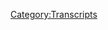 {{Transcript
    | title         = [[178: Rowdy Roddy Piper w/ Marty DeRosa]]
    | caption       = [https://knowledgefight.libsyn.com/knowledge-fight-rowdy-roddy-piper-w-marty-derosa Listen to this episode on Libsyn]
    | episodeNumber = [[178: Rowdy Roddy Piper w/ Marty DeRosa|178]]
    | length        = 02:40:36
}}

{{MessageBox
    | header     = Warning: Bot Generated Content
    | text       = This transcript was automatically generated by transcription software and likely contains many mistakes and misattributions. Please check the audio for definitive quotes, attribution, and context.
    | image      = N3yvass4myg91.webp
    | imagewidth = 50px
    | id         = warning
}}

{{TranscriptBlock
    | name      = Unknown Speaker
    | timestamp = 00:00:00.000
    | text      = Andy in Kansas you're on the air. Thanks for holding
}}

{{TranscriptBlock
    | name      = Unknown Speaker
    | timestamp = 00:00:03.839
    | text      = Hello Alex, I'm a person color. I'm a huge fan. I love your work. I love you. Hey everybody welcome back to knowledge fight
}}

{{TranscriptBlock
    | name      = Unknown Speaker
    | timestamp = 00:00:09.439
    | text      = I'm Dan today
}}

{{TranscriptBlock
    | name      = Unknown Speaker
    | timestamp = 00:00:11.320
    | text      = Jordan is he's had a nice weekend out of the Chicago improv doing some stand-up comedy
}}

{{TranscriptBlock
    | name      = Unknown Speaker
    | timestamp = 00:00:17.160
    | text      = It's his schedule was too
}}

{{TranscriptBlock
    | name      = Unknown Speaker
    | timestamp = 00:00:18.640
    | text      = Compact in order to get into the studio and record an episode where we would talk a bunch about Alex Jones and drink novelty beverages
}}

{{TranscriptBlock
    | name      = Unknown Speaker
    | timestamp = 00:00:25.440
    | text      = And in his absence, I'm thrilled to welcome back into the studio
}}

{{TranscriptBlock
    | name      = Unknown Speaker
    | timestamp = 00:00:29.679
    | text      = Someone who I know a few things about mmm one of them. He loves wrestling. Mm-hmm. That's about it
}}

{{TranscriptBlock
    | name      = Unknown Speaker
    | timestamp = 00:00:37.880
    | text      = What else do you know about me? Oh you're from Indiana? Yeah
}}

{{TranscriptBlock
    | name      = Unknown Speaker
    | timestamp = 00:00:41.439
    | text      = You had an obsession with tree houses as a child
}}

{{TranscriptBlock
    | name      = Unknown Speaker
    | timestamp = 00:00:44.840
    | text      = What didn't you always want to break into people's tree houses or climb up other palaces? Oh, okay fair enough as an adult
}}

{{TranscriptBlock
    | name      = Unknown Speaker
    | timestamp = 00:00:52.200
    | text      = Let's see. What else do I know about former fleshlight owner? Absolutely backyard wrestler
}}

{{TranscriptBlock
    | name      = Unknown Speaker
    | timestamp = 00:00:56.399
    | text      = That goes back into the loving wrestling and former former one-time professional wrestler
}}

{{TranscriptBlock
    | name      = Unknown Speaker
    | timestamp = 00:01:01.280
    | text      = Hurricanrana achiever hurricanrana achiever. That's that's pretty huge. I've seen three angles of that video now
}}

{{TranscriptBlock
    | name      = Unknown Speaker
    | timestamp = 00:01:06.920
    | text      = Yeah, each one better than the last still gets it's better. You were unsix unvictorious
}}

{{TranscriptBlock
    | name      = Unknown Speaker
    | timestamp = 00:01:13.519
    | text      = Along with cold cabana down in pancakes and pile drivers what they say in the wrestling business
}}

{{TranscriptBlock
    | name      = Unknown Speaker
    | timestamp = 00:01:18.000
    | text      = Dan is you go in this business on your back and you leave on your back sure you had to put the guys over
}}

{{TranscriptBlock
    | name      = Unknown Speaker
    | timestamp = 00:01:22.120
    | text      = You gotta put look
}}

{{TranscriptBlock
    | name      = Unknown Speaker
    | timestamp = 00:01:23.560
    | text      = They're gonna be here. I'm gone those kids. I'm gonna put those kids over. That's big of you
}}

{{TranscriptBlock
    | name      = Unknown Speaker
    | timestamp = 00:01:27.480
    | text      = Yeah, I respect that a whole bunch. I am on Alex Jones beardwatch. Uh-huh. Oh
}}

{{TranscriptBlock
    | name      = Unknown Speaker
    | timestamp = 00:01:32.480
    | text      = He we we joked right before we started recording that we might talk about his beard this entire time
}}

{{TranscriptBlock
    | name      = Unknown Speaker
    | timestamp = 00:01:37.859
    | text      = He when he first started right the victory beard as I called it
}}

{{TranscriptBlock
    | name      = Unknown Speaker
    | timestamp = 00:01:42.599
    | text      = Oh, yeah
}}

{{TranscriptBlock
    | name      = Unknown Speaker
    | timestamp = 00:01:42.959
    | text      = it he had one of those beard sometimes like if I have a little like if I have to shave whatever and I have like a
}}

{{TranscriptBlock
    | name      = Unknown Speaker
    | timestamp = 00:01:48.519
    | text      = Five day growth or something. I'm like, this looks cool
}}

{{TranscriptBlock
    | name      = Unknown Speaker
    | timestamp = 00:01:50.920
    | text      = He has the one he has that face that it looks like if you did an old-timey like hobo. Mm-hmm
}}

{{TranscriptBlock
    | name      = Unknown Speaker
    | timestamp = 00:01:57.200
    | text      = Like it like all he needs is like a little cigar
}}

{{TranscriptBlock
    | name      = Unknown Speaker
    | timestamp = 00:02:00.120
    | text      = Sure, you know and a bindle. Yeah bandana with all his goods wrapped in it. Like he just looks like a train wreck
}}

{{TranscriptBlock
    | name      = Unknown Speaker
    | timestamp = 00:02:05.879
    | text      = It looks like a disaster and I think someone on our Facebook group, which is called go home and tell your mother you're brilliant
}}

{{TranscriptBlock
    | name      = Unknown Speaker
    | timestamp = 00:02:12.360
    | text      = Someone on there made a good comment that this is probably his way of trying to transition into being a bald guy with a goatee
}}

{{TranscriptBlock
    | name      = Unknown Speaker
    | timestamp = 00:02:18.280
    | text      = Hey, like a cool bald goatee man. We've all been there. At least I have I have I think I probably actually did do that
}}

{{TranscriptBlock
    | name      = Unknown Speaker
    | timestamp = 00:02:25.039
    | text      = In like high school cuz I used to shave my head in high school
}}

{{TranscriptBlock
    | name      = Unknown Speaker
    | timestamp = 00:02:27.439
    | text      = Yeah, like a like you got a good you got a good head for a buzz cut. No, no you do
}}

{{TranscriptBlock
    | name      = Unknown Speaker
    | timestamp = 00:02:31.639
    | text      = No, sir, you should see the bags. You don't know yet that we got the Pete
}}

{{TranscriptBlock
    | name      = Unknown Speaker
    | timestamp = 00:02:34.080
    | text      = We do have the widows see good man
}}

{{TranscriptBlock
    | name      = Unknown Speaker
    | timestamp = 00:02:35.599
    | text      = I have a widow's peak up front, but then I have the fat rolls on the back of the hood
}}

{{TranscriptBlock
    | name      = Unknown Speaker
    | timestamp = 00:02:38.919
    | text      = What are you know my head just looks like like a horizontal but there's some stuff in the back of my head that I'm like
}}

{{TranscriptBlock
    | name      = Unknown Speaker
    | timestamp = 00:02:43.800
    | text      = You know what? It don't matter. We're just gonna have to go BAM BAM Bigelow wrinkles. Not really just a little weird like bump
}}

{{TranscriptBlock
    | name      = Unknown Speaker
    | timestamp = 00:02:49.560
    | text      = I got a little bump. There's a single bump. Just a single bump. Is that from taking taking a bump?
}}

{{TranscriptBlock
    | name      = Unknown Speaker
    | timestamp = 00:02:54.300
    | text      = No, it's like a bone. It's like a bone. Oh shit, but you know, I don't have I don't have those Joe Rogan hair transplant scars
}}

{{TranscriptBlock
    | name      = Unknown Speaker
    | timestamp = 00:03:00.639
    | text      = That's good. I saw him the other day and he was like Alex. I love you. I saw that on the love you
}}

{{TranscriptBlock
    | name      = Unknown Speaker
    | timestamp = 00:03:06.039
    | text      = You're my best friend. Like you love on the Joey Diaz episode. Yeah. Yeah, that was pathetic
}}

{{TranscriptBlock
    | name      = Unknown Speaker
    | timestamp = 00:03:12.280
    | text      = Although it's very weird words. Like I don't know what they were talking about before that if you could bring up the clip
}}

{{TranscriptBlock
    | name      = Unknown Speaker
    | timestamp = 00:03:16.759
    | text      = Even I don't want to I'm not gonna do that, but I'm done
}}

{{TranscriptBlock
    | name      = Unknown Speaker
    | timestamp = 00:03:21.400
    | text      = Yeah, then they kidnapped and then everyone fucked up anyway, let's talk about Alex Jones
}}

{{TranscriptBlock
    | name      = Unknown Speaker
    | timestamp = 00:03:25.840
    | text      = Like what were you talking about might just be talking about Q anon stuff
}}

{{TranscriptBlock
    | name      = Unknown Speaker
    | timestamp = 00:03:29.479
    | text      = Maybe but anyway anybody who's like Alex, you're my friend. I love you. You love Alex Jones
}}

{{TranscriptBlock
    | name      = Unknown Speaker
    | timestamp = 00:03:35.520
    | text      = Well, he loves him in the same way that like I probably love a comic. I love Joe Fernandez
}}

{{TranscriptBlock
    | name      = Unknown Speaker
    | timestamp = 00:03:40.979
    | text      = exactly
}}

{{TranscriptBlock
    | name      = Unknown Speaker
    | timestamp = 00:03:43.180
    | text      = No, like I've I can't think of a specific example and if I could it would be shitty to name them
}}

{{TranscriptBlock
    | name      = Unknown Speaker
    | timestamp = 00:03:48.300
    | text      = But like I've probably met comedians at festivals that I haven't seen in years
}}

{{TranscriptBlock
    | name      = Unknown Speaker
    | timestamp = 00:03:52.979
    | text      = But I think of them and I'm like, I love that person. We had such a good time at X Y or Z
}}

{{TranscriptBlock
    | name      = Unknown Speaker
    | timestamp = 00:03:57.439
    | text      = yes, they have a show where they're
}}

{{TranscriptBlock
    | name      = Unknown Speaker
    | timestamp = 00:03:59.780
    | text      = racist and
}}

{{TranscriptBlock
    | name      = Unknown Speaker
    | timestamp = 00:04:01.300
    | text      = You're too busy to watch that show though. You're doing eight podcasts a week yourself. I don't know man
}}

{{TranscriptBlock
    | name      = Unknown Speaker
    | timestamp = 00:04:06.740
    | text      = I guess they're they seem cool to me. That's my favorite. I say comedy term, but it's probably in every every branch of life
}}

{{TranscriptBlock
    | name      = Unknown Speaker
    | timestamp = 00:04:13.419
    | text      = I don't know. They've always been cool to me, right? That's like you like Alex Jones. He's a monster
}}

{{TranscriptBlock
    | name      = Unknown Speaker
    | timestamp = 00:04:18.220
    | text      = I don't know. He's always been cool to me. That's a coward's way. That's how we end up in the situation
}}

{{TranscriptBlock
    | name      = Unknown Speaker
    | timestamp = 00:04:22.980
    | text      = I hate that. Yeah, it's so bad. So unless that person has been cool to me. I don't know
}}

{{TranscriptBlock
    | name      = Unknown Speaker
    | timestamp = 00:04:28.420
    | text      = Yeah, other people's experiences are second hand and there's some digress II kid who was like, I don't know Drake was cool to me
}}

{{TranscriptBlock
    | name      = Unknown Speaker
    | timestamp = 00:04:34.500
    | text      = Sure, Rick was cool. Rick was cool. Rick was cool to somebody. He's friends with Toby
}}

{{TranscriptBlock
    | name      = Unknown Speaker
    | timestamp = 00:04:40.339
    | text      = Anyway, Toby sucks. Fuck Toby always
}}

{{TranscriptBlock
    | name      = Unknown Speaker
    | timestamp = 00:04:43.699
    | text      = So Marty, yes, it's a thrill to have you back in the studio. I'm going in blind. I don't know what we're doing
}}

{{TranscriptBlock
    | name      = Unknown Speaker
    | timestamp = 00:04:49.500
    | text      = No one knows
}}

{{TranscriptBlock
    | name      = Unknown Speaker
    | timestamp = 00:04:51.060
    | text      = It's it's actually it's a you know
}}

{{TranscriptBlock
    | name      = Unknown Speaker
    | timestamp = 00:04:52.879
    | text      = I found something that is almost not to be believed quite frankly and we'll get into it here in a few but I was actually
}}

{{TranscriptBlock
    | name      = Unknown Speaker
    | timestamp = 00:04:58.699
    | text      = I was thinking a little bit and I wanted to talk to you
}}

{{TranscriptBlock
    | name      = Unknown Speaker
    | timestamp = 00:05:00.819
    | text      = Because I have been thinking about the the art of healing. Okay, not like
}}

{{TranscriptBlock
    | name      = Unknown Speaker
    | timestamp = 00:05:07.300
    | text      = Medicine sure, but like stones or anything like that. Not not like Reiki
}}

{{TranscriptBlock
    | name      = Unknown Speaker
    | timestamp = 00:05:10.779
    | text      = Okay, but like the the nature of the heel and in wrestling. Oh, okay
}}

{{TranscriptBlock
    | name      = Unknown Speaker
    | timestamp = 00:05:16.100
    | text      = Okay, and the how it's the harder story to tell probably than the the face
}}

{{TranscriptBlock
    | name      = Unknown Speaker
    | timestamp = 00:05:22.740
    | text      = There's a face. Here's my theory. You can correct me if I'm wrong
}}

{{TranscriptBlock
    | name      = Unknown Speaker
    | timestamp = 00:05:25.939
    | text      = Sure, so much of what a face does relies on sort of natural charisma
}}

{{TranscriptBlock
    | name      = Unknown Speaker
    | timestamp = 00:05:30.980
    | text      = Amplifying natural charisma to get people to like you to get them like the crowd to want to see this person defeat the heel
}}

{{TranscriptBlock
    | name      = Unknown Speaker
    | timestamp = 00:05:37.779
    | text      = Okay, the heel has to sort of hit buttons
}}

{{TranscriptBlock
    | name      = Unknown Speaker
    | timestamp = 00:05:40.860
    | text      = Fairly specific buttons that they wouldn't probably want to make people feel okay like back in the day
}}

{{TranscriptBlock
    | name      = Unknown Speaker
    | timestamp = 00:05:47.220
    | text      = There would be people who played racist angles in order to like and they're they may not be racist themselves, right?
}}

{{TranscriptBlock
    | name      = Unknown Speaker
    | timestamp = 00:05:53.139
    | text      = But they're doing that to try and trigger the audience to hate them and then also the other aspect of it
}}

{{TranscriptBlock
    | name      = Unknown Speaker
    | timestamp = 00:05:59.019
    | text      = So they're playing against themselves to a certain extent and then also I think it's a more compelling narrative thing
}}

{{TranscriptBlock
    | name      = Unknown Speaker
    | timestamp = 00:06:05.379
    | text      = Because it allows for redemption narratives whereas with the hero it can only be like well
}}

{{TranscriptBlock
    | name      = Unknown Speaker
    | timestamp = 00:06:11.439
    | text      = I don't like them as much as I used to
}}

{{TranscriptBlock
    | name      = Unknown Speaker
    | timestamp = 00:06:13.240
    | text      = Whereas coming out of the hole of being someone who the audience hates coming up to like now we like you
}}

{{TranscriptBlock
    | name      = Unknown Speaker
    | timestamp = 00:06:20.160
    | text      = Yeah, I think it's just I think it's much more interesting and much more difficult. I don't know well
}}

{{TranscriptBlock
    | name      = Unknown Speaker
    | timestamp = 00:06:24.519
    | text      = What do you what are your thoughts? I've never seen you take notes on this podcast
}}

{{TranscriptBlock
    | name      = Unknown Speaker
    | timestamp = 00:06:27.879
    | text      = Danny
}}

{{TranscriptBlock
    | name      = Unknown Speaker
    | timestamp = 00:06:29.439
    | text      = in this day and age it's it's
}}

{{TranscriptBlock
    | name      = Unknown Speaker
    | timestamp = 00:06:32.560
    | text      = Very hard to have defined roles as as heels the bad guys baby faces the good guys
}}

{{TranscriptBlock
    | name      = Unknown Speaker
    | timestamp = 00:06:38.680
    | text      = Oh really in like a WWE male good females bad females, whatever
}}

{{TranscriptBlock
    | name      = Unknown Speaker
    | timestamp = 00:06:43.600
    | text      = So back in the day it was Hulk Hogan was the good guy
}}

{{TranscriptBlock
    | name      = Unknown Speaker
    | timestamp = 00:06:48.079
    | text      = Sure, and you know, sergeant slaughter was the bad guy or the chic or the chic, you know, so that was well-defined
}}

{{TranscriptBlock
    | name      = Unknown Speaker
    | timestamp = 00:06:55.639
    | text      = But somewhere along the lines of when we started getting into like the the late 90s the attitude errors they call it. Mm-hmm
}}

{{TranscriptBlock
    | name      = Unknown Speaker
    | timestamp = 00:07:02.959
    | text      = You had what was kind of called the cool heel right like DX. Yeah, but now this happened back in the day because
}}

{{TranscriptBlock
    | name      = Unknown Speaker
    | timestamp = 00:07:09.920
    | text      = Like the four horsemen, so if you'd watch old nwa old school world championship wrestling
}}

{{TranscriptBlock
    | name      = Unknown Speaker
    | timestamp = 00:07:15.279
    | text      = There would be guys wearing suits in the front row and they would all be throwing up the four horsemen symbol
}}

{{TranscriptBlock
    | name      = Unknown Speaker
    | timestamp = 00:07:19.600
    | text      = Dusty Rhodes started getting booed a lot
}}

{{TranscriptBlock
    | name      = Unknown Speaker
    | timestamp = 00:07:22.160
    | text      = Hogan would get booed sometimes. So there was this this thing where it was like, okay, okay
}}

{{TranscriptBlock
    | name      = Unknown Speaker
    | timestamp = 00:07:27.040
    | text      = One of the things that led to it was the good guy had to be kind of naive sometimes, right?
}}

{{TranscriptBlock
    | name      = Unknown Speaker
    | timestamp = 00:07:31.800
    | text      = Don't be a little like sting would always be I'll be your partner sure and then they would turn on him
}}

{{TranscriptBlock
    | name      = Unknown Speaker
    | timestamp = 00:07:35.639
    | text      = It's like sting you're a dummy
}}

{{TranscriptBlock
    | name      = Unknown Speaker
    | timestamp = 00:07:37.240
    | text      = So if you watch for any extended period of time you kind of get like why am I cheering for this guy's dumb?
}}

{{TranscriptBlock
    | name      = Unknown Speaker
    | timestamp = 00:07:42.199
    | text      = It's like idiot. You're gonna team up with the guy. That's a big problem in wrestling is continuity. Yeah
}}

{{TranscriptBlock
    | name      = Unknown Speaker
    | timestamp = 00:07:46.920
    | text      = It's like yeah, it's they don't give a shit
}}

{{TranscriptBlock
    | name      = Unknown Speaker
    | timestamp = 00:07:49.199
    | text      = But with the cool heel and then it's like the NWO and then it's like oh shit more people are wearing the bad guys shirts
}}

{{TranscriptBlock
    | name      = Unknown Speaker
    | timestamp = 00:07:54.560
    | text      = and
}}

{{TranscriptBlock
    | name      = Unknown Speaker
    | timestamp = 00:07:55.560
    | text      = They would come out and go you here to see
}}

{{TranscriptBlock
    | name      = Unknown Speaker
    | timestamp = 00:07:58.959
    | text      = WCW like this hillbilly company
}}

{{TranscriptBlock
    | name      = Unknown Speaker
    | timestamp = 00:08:03.959
    | text      = And everybody would go crazy
}}

{{TranscriptBlock
    | name      = Unknown Speaker
    | timestamp = 00:08:06.480
    | text      = Also the big thing in wrestling. Do you let me just real quick. Do you think that that's a function of
}}

{{TranscriptBlock
    | name      = Unknown Speaker
    | timestamp = 00:08:11.000
    | text      = Changing
}}

{{TranscriptBlock
    | name      = Unknown Speaker
    | timestamp = 00:08:13.680
    | text      = Dynamics or just not having good
}}

{{TranscriptBlock
    | name      = Unknown Speaker
    | timestamp = 00:08:16.959
    | text      = Faces for them to go no
}}

{{TranscriptBlock
    | name      = Unknown Speaker
    | timestamp = 00:08:19.240
    | text      = I think it was I think it was just kind of the changing dynamics because it was like the Sopranos were popular
}}

{{TranscriptBlock
    | name      = Unknown Speaker
    | timestamp = 00:08:24.720
    | text      = I was asking as a sincere question
}}

{{TranscriptBlock
    | name      = Unknown Speaker
    | timestamp = 00:08:25.720
    | text      = I have no idea cuz you get a lot of this antihero and that was the big thing all the all the bad
}}

{{TranscriptBlock
    | name      = Unknown Speaker
    | timestamp = 00:08:30.439
    | text      = You know what? I mean? It's like just look at any genre. It's like people like Deadpool. Mm-hmm
}}

{{TranscriptBlock
    | name      = Unknown Speaker
    | timestamp = 00:08:35.000
    | text      = They're like Superman that much anymore. Okay, he's a weenie. Yeah Deadpool's cool. He calls people, you know dickheads and stuff
}}

{{TranscriptBlock
    | name      = Unknown Speaker
    | timestamp = 00:08:41.720
    | text      = That pool would punch a Nazi. Yeah, and then
}}

{{TranscriptBlock
    | name      = Unknown Speaker
    | timestamp = 00:08:45.240
    | text      = I mean like Captain America. Yeah, I don't know but like and then there's guys who and then now fans are a little more
}}

{{TranscriptBlock
    | name      = Unknown Speaker
    | timestamp = 00:08:52.639
    | text      = Smart that's what we say in wrestling. They're more smart. Uh-huh
}}

{{TranscriptBlock
    | name      = Unknown Speaker
    | timestamp = 00:08:55.679
    | text      = So we know when it's like you're pushing like Roman Reigns is a prime example
}}

{{TranscriptBlock
    | name      = Unknown Speaker
    | timestamp = 00:09:00.480
    | text      = If you don't know Roman Reigns Vince McMahon always has is like number one. This is my number one face of the company guy
}}

{{TranscriptBlock
    | name      = Unknown Speaker
    | timestamp = 00:09:06.320
    | text      = It was Hulk Hogan. Then it was a warrior
}}

{{TranscriptBlock
    | name      = Unknown Speaker
    | timestamp = 00:09:08.720
    | text      = Stone cold the rock. This is the guy who he's like when you think of my company
}}

{{TranscriptBlock
    | name      = Unknown Speaker
    | timestamp = 00:09:12.940
    | text      = This is the guy so who I want on like Good Morning America. Absolutely. Absolutely and
}}

{{TranscriptBlock
    | name      = Unknown Speaker
    | timestamp = 00:09:18.840
    | text      = For a ton of different reasons. It's been like the perfect storm of bad reasons or bad
}}

{{TranscriptBlock
    | name      = Unknown Speaker
    | timestamp = 00:09:25.200
    | text      = Bad happenstance for this guy is kind of like Murphy's law with this guy. It's like anytime the way here we go
}}

{{TranscriptBlock
    | name      = Unknown Speaker
    | timestamp = 00:09:29.759
    | text      = Fans are like, yeah, but this so we don't like him even more now. Mm-hmm
}}

{{TranscriptBlock
    | name      = Unknown Speaker
    | timestamp = 00:09:33.559
    | text      = Where the damn vest won't stop wearing the vest kept the music of the shield
}}

{{TranscriptBlock
    | name      = Unknown Speaker
    | timestamp = 00:09:39.440
    | text      = The Daniel Bryan thing. There's just so many things that was just like everyone's like I fuck Roman Reigns
}}

{{TranscriptBlock
    | name      = Unknown Speaker
    | timestamp = 00:09:44.779
    | text      = I think he's great. I think he's great wrestler
}}

{{TranscriptBlock
    | name      = Unknown Speaker
    | timestamp = 00:09:47.279
    | text      = But they're just like nope. He's the guy and the fans don't want to be told I do like how he talks his arm
}}

{{TranscriptBlock
    | name      = Unknown Speaker
    | timestamp = 00:09:52.600
    | text      = I always whenever I watch it. I love that whenever I watch at home. I always go like he's cocking it
}}

{{TranscriptBlock
    | name      = Unknown Speaker
    | timestamp = 00:09:58.240
    | text      = I like I've actually told you some really
}}

{{TranscriptBlock
    | name      = Unknown Speaker
    | timestamp = 00:10:01.639
    | text      = Some opinions that you have been violently opposed to that I have turned out to be correct on which is one of them
}}

{{TranscriptBlock
    | name      = Unknown Speaker
    | timestamp = 00:10:08.320
    | text      = Was that I really like John Cena back when everyone was hating him and you were you're like, okay
}}

{{TranscriptBlock
    | name      = Unknown Speaker
    | timestamp = 00:10:13.279
    | text      = You shouldn't like him. Well, the other one was Elias when he first showed up. I was like, this is awesome
}}

{{TranscriptBlock
    | name      = Unknown Speaker
    | timestamp = 00:10:19.679
    | text      = You called Elias Dan. Yeah, there's some guys who just are made for the main roster and Elias is one of them
}}

{{TranscriptBlock
    | name      = Unknown Speaker
    | timestamp = 00:10:25.559
    | text      = There was a third one too, and I can't remember what it was
}}

{{TranscriptBlock
    | name      = Unknown Speaker
    | timestamp = 00:10:27.559
    | text      = But there's a third one that you were like, nope. This guy sucks. I'm like, are you you shut your mouth?
}}

{{TranscriptBlock
    | name      = Unknown Speaker
    | timestamp = 00:10:33.440
    | text      = Look, I can be turned on my decisions. I can be I can be shown the right way and in in
}}

{{TranscriptBlock
    | name      = Unknown Speaker
    | timestamp = 00:10:40.279
    | text      = Elias's direction
}}

{{TranscriptBlock
    | name      = Unknown Speaker
    | timestamp = 00:10:42.000
    | text      = He's got to get better in the ring
}}

{{TranscriptBlock
    | name      = Unknown Speaker
    | timestamp = 00:10:43.320
    | text      = But otherwise, he's he's a guy true heel but now but see that but now people are starting to like him exactly
}}

{{TranscriptBlock
    | name      = Unknown Speaker
    | timestamp = 00:10:49.039
    | text      = So it's tough and to be a good heel a lot of times
}}

{{TranscriptBlock
    | name      = Unknown Speaker
    | timestamp = 00:10:53.720
    | text      = You eventually have to like get your comeuppance that's why a lot of people don't like Stephanie McMahon
}}

{{TranscriptBlock
    | name      = Unknown Speaker
    | timestamp = 00:10:58.879
    | text      = She's a heel but she never gets her comeuppance except from rowdy Ronda Rousey
}}

{{TranscriptBlock
    | name      = Unknown Speaker
    | timestamp = 00:11:03.820
    | text      = Yeah, but but then she was on TV a couple weeks later the next night
}}

{{TranscriptBlock
    | name      = Unknown Speaker
    | timestamp = 00:11:07.960
    | text      = She didn't have a broken shit at a broken arm. Absolutely, you know, it's all that stuff need the window dressing
}}

{{TranscriptBlock
    | name      = Unknown Speaker
    | timestamp = 00:11:12.379
    | text      = Yeah, so I'm sorry. Go ahead
}}

{{TranscriptBlock
    | name      = Unknown Speaker
    | timestamp = 00:11:14.559
    | text      = Well, I'm just it's just one of those things where like that old Batman saying it's like you're the hero long enough until you become
}}

{{TranscriptBlock
    | name      = Unknown Speaker
    | timestamp = 00:11:19.840
    | text      = The villain there are just like beloved like Tanahashi in Japan who's like the Hulk Hogan the John Cena Japan
}}

{{TranscriptBlock
    | name      = Unknown Speaker
    | timestamp = 00:11:24.879
    | text      = Mm-hmm after a while people kind of start booing him Okada was the champ for a while after a while people stopped booing
}}

{{TranscriptBlock
    | name      = Unknown Speaker
    | timestamp = 00:11:29.720
    | text      = It started booing him. Mm-hmm. It just happens
}}

{{TranscriptBlock
    | name      = Unknown Speaker
    | timestamp = 00:11:33.440
    | text      = Yeah, I can see that so that leads me to my question that I was trying to sorry that was long
}}

{{TranscriptBlock
    | name      = Unknown Speaker
    | timestamp = 00:11:38.039
    | text      = No, very interesting stuff
}}

{{TranscriptBlock
    | name      = Unknown Speaker
    | timestamp = 00:11:39.340
    | text      = And I think I think it's I think a lot of people wish for life to be a lot like
}}

{{TranscriptBlock
    | name      = Unknown Speaker
    | timestamp = 00:11:44.759
    | text      = Wrestling in terms of that like, you know
}}

{{TranscriptBlock
    | name      = Unknown Speaker
    | timestamp = 00:11:46.460
    | text      = The bad guy having a redemption like I know a lot of people ask me about like do you think there was any point where?
}}

{{TranscriptBlock
    | name      = Unknown Speaker
    | timestamp = 00:11:52.320
    | text      = It's possible for Alex to turn face. It was that he had that window. I don't think so
}}

{{TranscriptBlock
    | name      = Unknown Speaker
    | timestamp = 00:11:57.100
    | text      = No, I don't I think from what I've gleaned from studying 2009. I think he was a white supremacist from day one
}}

{{TranscriptBlock
    | name      = Unknown Speaker
    | timestamp = 00:12:03.659
    | text      = Really? Yeah, I don't think there's any like I think I think there's a lot of things that people missed
}}

{{TranscriptBlock
    | name      = Unknown Speaker
    | timestamp = 00:12:08.320
    | text      = I'm his language and he was on board
}}

{{TranscriptBlock
    | name      = Unknown Speaker
    | timestamp = 00:12:10.440
    | text      = Well, I can tell too when he brings up growing up and his his relationship with black people growing up clearly
}}

{{TranscriptBlock
    | name      = Unknown Speaker
    | timestamp = 00:12:16.759
    | text      = Oh boy, there's been some some things I bet and it was probably like I'm the victim of it when I was a kid
}}

{{TranscriptBlock
    | name      = Unknown Speaker
    | timestamp = 00:12:23.779
    | text      = I bet he got a cup. I bet I don't know if it maybe it was
}}

{{TranscriptBlock
    | name      = Unknown Speaker
    | timestamp = 00:12:26.980
    | text      = He yelled the other word at a guy I bet I bet it was just one good ass-kicking
}}

{{TranscriptBlock
    | name      = Unknown Speaker
    | timestamp = 00:12:30.460
    | text      = Yeah
}}

{{TranscriptBlock
    | name      = Unknown Speaker
    | timestamp = 00:12:30.659
    | text      = and I bet I bet like I bet here's what I bet one black guy beat up like Alex and
}}

{{TranscriptBlock
    | name      = Unknown Speaker
    | timestamp = 00:12:35.600
    | text      = Three or two of his friends and they ran away and he got me at the brunt of it. It's possible
}}

{{TranscriptBlock
    | name      = Unknown Speaker
    | timestamp = 00:12:40.379
    | text      = I mean, I don't who knows no one would be able to tell now
}}

{{TranscriptBlock
    | name      = Unknown Speaker
    | timestamp = 00:12:42.940
    | text      = Yeah, but he grew up in Rockwall, Texas and I looked it up because it's a big suburb of Dallas now
}}

{{TranscriptBlock
    | name      = Unknown Speaker
    | timestamp = 00:12:48.379
    | text      = But he grew up there in the 70s
}}

{{TranscriptBlock
    | name      = Unknown Speaker
    | timestamp = 00:12:51.139
    | text      = 1970 census the population was 3,100 people like it was a small suburb that probably was you know
}}

{{TranscriptBlock
    | name      = Unknown Speaker
    | timestamp = 00:12:58.299
    | text      = formulaic houses
}}

{{TranscriptBlock
    | name      = Unknown Speaker
    | timestamp = 00:12:59.460
    | text      = Magic-mansion type houses sure people didn't want to live in Dallas now because the population was too high and too urban
}}

{{TranscriptBlock
    | name      = Unknown Speaker
    | timestamp = 00:13:05.860
    | text      = Yep, that's my guess. So his all his stories about growing up are all stupid
}}

{{TranscriptBlock
    | name      = Unknown Speaker
    | timestamp = 00:13:09.620
    | text      = But the reason I bring this up all of this we had a game we'd play we'd punch the walls hardest we could
}}

{{TranscriptBlock
    | name      = Unknown Speaker
    | timestamp = 00:13:15.899
    | text      = After the Motley Crue concert, it's a good game. That's a good game
}}

{{TranscriptBlock
    | name      = Unknown Speaker
    | timestamp = 00:13:18.960
    | text      = Oh, man that for everyone who hasn't listened to all of our episodes
}}

{{TranscriptBlock
    | name      = Unknown Speaker
    | timestamp = 00:13:22.340
    | text      = That is a real that is a real thing Alex talks about showing how tough they are by punching a steel door
}}

{{TranscriptBlock
    | name      = Unknown Speaker
    | timestamp = 00:13:28.340
    | text      = Not as a kid. No, it was as an adult as an adult. Sometimes you get a little rowdy
}}

{{TranscriptBlock
    | name      = Unknown Speaker
    | timestamp = 00:13:32.100
    | text      = I get it Alex. Sometimes me and my friends get rowdy and drunk and we chop each other at bars
}}

{{TranscriptBlock
    | name      = Unknown Speaker
    | timestamp = 00:13:36.299
    | text      = You know what? I mean? So Marty, this is what I want to get to
}}

{{TranscriptBlock
    | name      = Unknown Speaker
    | timestamp = 00:13:38.639
    | text      = Yes, who are your top five heels of all time in the WWE WCW?
}}

{{TranscriptBlock
    | name      = Unknown Speaker
    | timestamp = 00:13:44.820
    | text      = Era, I was gonna say Roger Stone number one. Roger Stone is the best heel in the game right now
}}

{{TranscriptBlock
    | name      = Unknown Speaker
    | timestamp = 00:13:49.980
    | text      = Absolutely, and I always talk about this. He's the Ric Flair of infowars. He's a dirty player
}}

{{TranscriptBlock
    | name      = Unknown Speaker
    | timestamp = 00:13:54.320
    | text      = You know how Starbucks shut down for a day and they made everybody have those like race relations things
}}

{{TranscriptBlock
    | name      = Unknown Speaker
    | timestamp = 00:13:59.379
    | text      = if I ran
}}

{{TranscriptBlock
    | name      = Unknown Speaker
    | timestamp = 00:14:01.220
    | text      = MSNBC
}}

{{TranscriptBlock
    | name      = Unknown Speaker
    | timestamp = 00:14:02.659
    | text      = CNN all those guys I would sit them down. They would shut down for one day
}}

{{TranscriptBlock
    | name      = Unknown Speaker
    | timestamp = 00:14:07.059
    | text      = We would watch that Roger Stone documentary. Uh-huh get Roger Stone and we would just be like, this is the playbook
}}

{{TranscriptBlock
    | name      = Unknown Speaker
    | timestamp = 00:14:13.580
    | text      = You guys are not playing by the playbook. Mm-hmm. Some guys are Sam Cedars, dude. Yeah. Yeah, Michael Brooks and see that's the dude
}}

{{TranscriptBlock
    | name      = Unknown Speaker
    | timestamp = 00:14:20.019
    | text      = That's the deal of anybody. That's the dude. Yeah. Yeah, but all these other people. Okay, top five heels
}}

{{TranscriptBlock
    | name      = Unknown Speaker
    | timestamp = 00:14:26.940
    | text      = Alright now someone would say if you're a great heel, you shouldn't get cheered. Sure. You should be
}}

{{TranscriptBlock
    | name      = Unknown Speaker
    | timestamp = 00:14:34.620
    | text      = sincerely hated sure and and
}}

{{TranscriptBlock
    | name      = Unknown Speaker
    | timestamp = 00:14:37.659
    | text      = So right now Tommaso Ciampa. Mm-hmm one of the best on an NXT down in NXT
}}

{{TranscriptBlock
    | name      = Unknown Speaker
    | timestamp = 00:14:42.940
    | text      = It's got a got a championship match coming up against Aleister black my boy
}}

{{TranscriptBlock
    | name      = Unknown Speaker
    | timestamp = 00:14:47.539
    | text      = So he is awesome for so many reasons
}}

{{TranscriptBlock
    | name      = Unknown Speaker
    | timestamp = 00:14:51.940
    | text      = Unfollowed everybody on Twitter. That's right. I understand. He had done follow me. I understand
}}

{{TranscriptBlock
    | name      = Unknown Speaker
    | timestamp = 00:14:57.299
    | text      = Former wrestling with depression guests. It's very sad. Very very nice guy, but I don't know this
}}

{{TranscriptBlock
    | name      = Unknown Speaker
    | timestamp = 00:15:02.059
    | text      = I don't know this version of time
}}

{{TranscriptBlock
    | name      = Unknown Speaker
    | timestamp = 00:15:03.460
    | text      = Okay, he did throw a chair at my head at a show one time but that he was nice about those things happen. So
}}

{{TranscriptBlock
    | name      = Unknown Speaker
    | timestamp = 00:15:09.980
    | text      = Just a dick on Twitter
}}

{{TranscriptBlock
    | name      = Unknown Speaker
    | timestamp = 00:15:11.980
    | text      = Uh, he wears this t-shirt. He goes, I bet you want this t-shirt. Guess what? It ain't for sale. That's awesome
}}

{{TranscriptBlock
    | name      = Unknown Speaker
    | timestamp = 00:15:18.740
    | text      = Forgoing the t-shirt sales. I saw I saw that match with Johnny Gargano where he came out with no music
}}

{{TranscriptBlock
    | name      = Unknown Speaker
    | timestamp = 00:15:25.340
    | text      = Yeah, just everyone booing him. No music just
}}

{{TranscriptBlock
    | name      = Unknown Speaker
    | timestamp = 00:15:28.539
    | text      = Batista had a heel run. No music. He would sit in the room
}}

{{TranscriptBlock
    | name      = Unknown Speaker
    | timestamp = 00:15:32.139
    | text      = Oh just so good. So good our Austin back in the day when he was a bad guy. He became a chicken shit
}}

{{TranscriptBlock
    | name      = Unknown Speaker
    | timestamp = 00:15:38.740
    | text      = Mmm, you can't be stone cold. I'll whip everybody's ass. He was a chicken shit
}}

{{TranscriptBlock
    | name      = Unknown Speaker
    | timestamp = 00:15:43.220
    | text      = He would complain one of my favorite promos he ever cut and my friend and I reference this all the time
}}

{{TranscriptBlock
    | name      = Unknown Speaker
    | timestamp = 00:15:47.700
    | text      = He just after just a rough day
}}

{{TranscriptBlock
    | name      = Unknown Speaker
    | timestamp = 00:15:50.259
    | text      = He just got in the rings getting his ass kicked by everybody and he's got in the ring and he's like
}}

{{TranscriptBlock
    | name      = Unknown Speaker
    | timestamp = 00:15:54.179
    | text      = My name is stone cold Steve Austin
}}

{{TranscriptBlock
    | name      = Unknown Speaker
    | timestamp = 00:15:55.700
    | text      = I'm a former four-time WWF champion and I don't deserve this and it was low the best right so of all time flare
}}

{{TranscriptBlock
    | name      = Unknown Speaker
    | timestamp = 00:16:02.860
    | text      = Cuz flare was another one of those guys where he would piss you out cuz he would do
}}

{{TranscriptBlock
    | name      = Unknown Speaker
    | timestamp = 00:16:05.580
    | text      = Roger Stone of wrestling he would do everything he could to cheat to win and you'd be like my stone
}}

{{TranscriptBlock
    | name      = Unknown Speaker
    | timestamp = 00:16:10.379
    | text      = I paid money which is at the end of the day in wrestling what you want you want
}}

{{TranscriptBlock
    | name      = Unknown Speaker
    | timestamp = 00:16:15.059
    | text      = People to want to pay money to see you lose. Mm-hmm or to see you win
}}

{{TranscriptBlock
    | name      = Unknown Speaker
    | timestamp = 00:16:19.620
    | text      = So I paid multiple times thinking this is Lex Lucas time. Uh-huh. This is staying gonna get him in the rack
}}

{{TranscriptBlock
    | name      = Unknown Speaker
    | timestamp = 00:16:25.740
    | text      = This is you know, Brian Pillman's they're gonna win and I cannot fucking wait
}}

{{TranscriptBlock
    | name      = Unknown Speaker
    | timestamp = 00:16:30.080
    | text      = So flare and again also just to make the Roger Stone comparison even further both of them glamour pusses
}}

{{TranscriptBlock
    | name      = Unknown Speaker
    | timestamp = 00:16:35.840
    | text      = Yeah, for sure fancy dresser for sure
}}

{{TranscriptBlock
    | name      = Unknown Speaker
    | timestamp = 00:16:39.320
    | text      = And you don't have to put these in order. No, no. Yeah, so flare for sure one of the and this is kind of modern-day
}}

{{TranscriptBlock
    | name      = Unknown Speaker
    | timestamp = 00:16:46.240
    | text      = Or in the last, you know sort of our lifetime. Yeah flare another four horsemen Tully Blanchard
}}

{{TranscriptBlock
    | name      = Unknown Speaker
    | timestamp = 00:16:52.159
    | text      = Okay, Tully Blanchard was one of the four horsemen most known
}}

{{TranscriptBlock
    | name      = Unknown Speaker
    | timestamp = 00:16:56.960
    | text      = For like being partners with Arne Anderson and having just this was a guy who people
}}

{{TranscriptBlock
    | name      = Unknown Speaker
    | timestamp = 00:17:03.960
    | text      = Fucking hated. There's some guys in wrestling where I forgot who
}}

{{TranscriptBlock
    | name      = Unknown Speaker
    | timestamp = 00:17:08.400
    | text      = Lance storm there was Lance storm is a great wrestler, but a trainer also
}}

{{TranscriptBlock
    | name      = Unknown Speaker
    | timestamp = 00:17:13.059
    | text      = he's a little more now known for being a great trainer and
}}

{{TranscriptBlock
    | name      = Unknown Speaker
    | timestamp = 00:17:16.559
    | text      = He was telling Dolph Ziggler
}}

{{TranscriptBlock
    | name      = Unknown Speaker
    | timestamp = 00:17:18.079
    | text      = like there was like a hip toss or something which is a move that the good guys do more than the bad guys and he
}}

{{TranscriptBlock
    | name      = Unknown Speaker
    | timestamp = 00:17:22.460
    | text      = Even told him he goes don't even worry about really nailing this move down because people are gonna just always hate you, you know
}}

{{TranscriptBlock
    | name      = Unknown Speaker
    | timestamp = 00:17:27.599
    | text      = Which is like you just have one of those fucking faces. People are gonna hate Tully Blanchard King
}}

{{TranscriptBlock
    | name      = Unknown Speaker
    | timestamp = 00:17:31.920
    | text      = But like no one ever was like one day we want to really cheer him like just no redeeming qualities
}}

{{TranscriptBlock
    | name      = Unknown Speaker
    | timestamp = 00:17:37.900
    | text      = I just a total piece of garbage. I think my only knowledge of him is from when you made me watch that like heroes of
}}

{{TranscriptBlock
    | name      = Unknown Speaker
    | timestamp = 00:17:43.640
    | text      = Wrestling. Yeah. Oh, yeah. Yeah, he was which was a disaster
}}

{{TranscriptBlock
    | name      = Unknown Speaker
    | timestamp = 00:17:48.240
    | text      = He had a funny story where they when Ted Turner bought WCW
}}

{{TranscriptBlock
    | name      = Unknown Speaker
    | timestamp = 00:17:53.240
    | text      = They were like guys we're having a meeting. Everyone's gonna get interviewed
}}

{{TranscriptBlock
    | name      = Unknown Speaker
    | timestamp = 00:17:57.839
    | text      = Nobody will know your answers. We just want to talk to you and they're like Tully
}}

{{TranscriptBlock
    | name      = Unknown Speaker
    | timestamp = 00:18:02.000
    | text      = What's what's what needs to be fixed about this company?
}}

{{TranscriptBlock
    | name      = Unknown Speaker
    | timestamp = 00:18:04.440
    | text      = He's like get Dusty Rhodes the fuck out of booking this fucking guy. All he does is put himself over dead
}}

{{TranscriptBlock
    | name      = Unknown Speaker
    | timestamp = 00:18:09.480
    | text      = Uh, they're like they told us
}}

{{TranscriptBlock
    | name      = Unknown Speaker
    | timestamp = 00:18:12.359
    | text      = You got a raw deal there, but Tully Ric Flair
}}

{{TranscriptBlock
    | name      = Unknown Speaker
    | timestamp = 00:18:16.200
    | text      = Uh Tully Blanchard, then there's like the heels that are red-hot because of like the political climate
}}

{{TranscriptBlock
    | name      = Unknown Speaker
    | timestamp = 00:18:23.440
    | text      = Okay, so the Russians back in the day sure. Oh my god
}}

{{TranscriptBlock
    | name      = Unknown Speaker
    | timestamp = 00:18:26.400
    | text      = Like any Russian really any but like Nikita Kolov back in the day the Russian nightmare. This guy came out of nowhere
}}

{{TranscriptBlock
    | name      = Unknown Speaker
    | timestamp = 00:18:33.319
    | text      = He was jacked. He was as big as he could hang with the road warriors. He was a monster, right?
}}

{{TranscriptBlock
    | name      = Unknown Speaker
    | timestamp = 00:18:39.799
    | text      = He was awesome. Oh
}}

{{TranscriptBlock
    | name      = Unknown Speaker
    | timestamp = 00:18:41.799
    | text      = Let's see who else let's go modern right now
}}

{{TranscriptBlock
    | name      = Unknown Speaker
    | timestamp = 00:18:46.160
    | text      = It's tough now cuz everyone's so like who cares about the last like let's say ten years. Yeah
}}

{{TranscriptBlock
    | name      = Unknown Speaker
    | timestamp = 00:18:51.559
    | text      = Who cares about it? Yeah now it's more like a sport where it's just like, you know what I mean? It's like this I thought
}}

{{TranscriptBlock
    | name      = Unknown Speaker
    | timestamp = 00:18:58.519
    | text      = I'm trying to think like I mean
}}

{{TranscriptBlock
    | name      = Unknown Speaker
    | timestamp = 00:19:01.559
    | text      = There's been there's also where you have to talk about like there's the the heel heat which is like yeah
}}

{{TranscriptBlock
    | name      = Unknown Speaker
    | timestamp = 00:19:06.640
    | text      = We want to see him beat. Mm-hmm. And then there's the like
}}

{{TranscriptBlock
    | name      = Unknown Speaker
    | timestamp = 00:19:08.819
    | text      = Go away. Well, we didn't want you here
}}

{{TranscriptBlock
    | name      = Unknown Speaker
    | timestamp = 00:19:11.940
    | text      = He Jeff Jarrett back in the day when they were trying to build DNA or at the end of WCW
}}

{{TranscriptBlock
    | name      = Unknown Speaker
    | timestamp = 00:19:16.779
    | text      = when that guy would win there's a there's a
}}

{{TranscriptBlock
    | name      = Unknown Speaker
    | timestamp = 00:19:19.700
    | text      = TNA pay-per-view where you had to like hang the belt
}}

{{TranscriptBlock
    | name      = Unknown Speaker
    | timestamp = 00:19:22.619
    | text      = It was such a fucking Russo like would book these this guy Vince Russo who would tell people what to do or here's my plan
}}

{{TranscriptBlock
    | name      = Unknown Speaker
    | timestamp = 00:19:28.059
    | text      = Famous for convoluted ways to win a match
}}

{{TranscriptBlock
    | name      = Unknown Speaker
    | timestamp = 00:19:30.380
    | text      = so they in in wrestling they have this fun match called the ladder match where they hang the title from the seal it from a
}}

{{TranscriptBlock
    | name      = Unknown Speaker
    | timestamp = 00:19:35.940
    | text      = Like a rope and you got to climb a ladder and pull it down. That's me. That's simple
}}

{{TranscriptBlock
    | name      = Unknown Speaker
    | timestamp = 00:19:39.420
    | text      = Yeah
}}

{{TranscriptBlock
    | name      = Unknown Speaker
    | timestamp = 00:19:39.700
    | text      = this one you had to like pin a guy to be able to put the title on the thing and like
}}

{{TranscriptBlock
    | name      = Unknown Speaker
    | timestamp = 00:19:44.220
    | text      = There at one one time everyone starts throwing garbage in there and you just hear everyone just like oh
}}

{{TranscriptBlock
    | name      = Unknown Speaker
    | timestamp = 00:19:48.220
    | text      = You know Raven and ECW had a real moment where he was awesome. Yeah, Tommy Dreamer was the good guy
}}

{{TranscriptBlock
    | name      = Unknown Speaker
    | timestamp = 00:19:55.140
    | text      = It was perfect. It was fantastic
}}

{{TranscriptBlock
    | name      = Unknown Speaker
    | timestamp = 00:19:58.900
    | text      = Nowadays too it's like you'll hear the old wrestlers be like the wrestlers nowadays are free
}}

{{TranscriptBlock
    | name      = Unknown Speaker
    | timestamp = 00:20:02.859
    | text      = They don't want that heat of like we're gonna cause a fucking riot
}}

{{TranscriptBlock
    | name      = Unknown Speaker
    | timestamp = 00:20:06.460
    | text      = Yeah, because back in the day when people didn't know it was real or you know, predetermined whatever you want to call it
}}

{{TranscriptBlock
    | name      = Unknown Speaker
    | timestamp = 00:20:12.420
    | text      = They thought it was real
}}

{{TranscriptBlock
    | name      = Unknown Speaker
    | timestamp = 00:20:14.140
    | text      = And you know somebody would do something and it's just like holy shit
}}

{{TranscriptBlock
    | name      = Unknown Speaker
    | timestamp = 00:20:17.059
    | text      = They're just like this old wrestler. He's like when they're making a lot of noise, you know
}}

{{TranscriptBlock
    | name      = Unknown Speaker
    | timestamp = 00:20:20.779
    | text      = You're doing a good job goes when you know, you're being a real bad dude you hear nothing
}}

{{TranscriptBlock
    | name      = Unknown Speaker
    | timestamp = 00:20:23.859
    | text      = That's when they're running running out of the ring. Yeah, you gotta fight your way out and stuff
}}

{{TranscriptBlock
    | name      = Unknown Speaker
    | timestamp = 00:20:27.380
    | text      = Yeah, I can see the gears turning in your head because you can tell that there's an answer
}}

{{TranscriptBlock
    | name      = Unknown Speaker
    | timestamp = 00:20:32.500
    | text      = I hope you say and you aren't coming up like you're I can tell you see like well Vince Vince was one of the worst
}}

{{TranscriptBlock
    | name      = Unknown Speaker
    | timestamp = 00:20:39.019
    | text      = Well, sure. Sure. Mr. McMahon run. Mr. McMahon. Well, I'll tell you haven't you haven't named who I was hoping you name
}}

{{TranscriptBlock
    | name      = Unknown Speaker
    | timestamp = 00:20:45.460
    | text      = But I will say that Colter I am now open I say Zeb Colter to tie this into Alex
}}

{{TranscriptBlock
    | name      = Unknown Speaker
    | timestamp = 00:20:49.900
    | text      = I am now going to make Alex Jones the greatest heel to you and your fans
}}

{{TranscriptBlock
    | name      = Unknown Speaker
    | timestamp = 00:20:55.819
    | text      = And a lot of our listeners who love wrestling. Okay with this clip
}}

{{TranscriptBlock
    | name      = Unknown Speaker
    | timestamp = 00:20:59.420
    | text      = And all of this is going on. He got about you know, a large portion of the audience that thinks it's real
}}

{{TranscriptBlock
    | name      = Unknown Speaker
    | timestamp = 00:21:05.380
    | text      = I've known adults that will call in and go it's real. No. No, it's real. It's real
}}

{{TranscriptBlock
    | name      = Unknown Speaker
    | timestamp = 00:21:11.819
    | text      = Yeah, I'm like really
}}

{{TranscriptBlock
    | name      = Unknown Speaker
    | timestamp = 00:21:13.980
    | text      = I've seen somebody body slammed who was in a coma, you know, this is not real
}}

{{TranscriptBlock
    | name      = Unknown Speaker
    | timestamp = 00:21:17.740
    | text      = Okay, I'll assure you grown men who are six foot eight pounding each other in the face one time bloods gonna be pouring everywhere
}}

{{TranscriptBlock
    | name      = Unknown Speaker
    | timestamp = 00:21:23.420
    | text      = No, but almost all these folks never been in a real fight
}}

{{TranscriptBlock
    | name      = Unknown Speaker
    | timestamp = 00:21:26.460
    | text      = That's they're like little arrested development toddling bellies, you know who were like we're gonna go to them ever white Hispanic black
}}

{{TranscriptBlock
    | name      = Unknown Speaker
    | timestamp = 00:21:34.099
    | text      = It's like it's the same. They look the same. They act the same. It's real. Let's go watch the big guy fun
}}

{{TranscriptBlock
    | name      = Unknown Speaker
    | timestamp = 00:21:39.740
    | text      = It's real me. Most of them got about 80 IQs that they're borderline
}}

{{TranscriptBlock
    | name      = Unknown Speaker
    | timestamp = 00:21:44.380
    | text      = One second only retarded. I'm very sad about this. What's up, so
}}

{{TranscriptBlock
    | name      = Unknown Speaker
    | timestamp = 00:21:48.180
    | text      = Add to the list of black-eyed beating up Alex
}}

{{TranscriptBlock
    | name      = Unknown Speaker
    | timestamp = 00:21:51.059
    | text      = Alex was also beaten up by a wrestling pro wrestler probably a fan of the von Erich's back in the day and he does in
}}

{{TranscriptBlock
    | name      = Unknown Speaker
    | timestamp = 00:21:56.980
    | text      = This in this extended rant that he does. He does bring up watching the von Erich's when he was younger
}}

{{TranscriptBlock
    | name      = Unknown Speaker
    | timestamp = 00:22:02.700
    | text      = This was taken from an episode where he got really mad because Zeba Coulter and Jack Swagger
}}

{{TranscriptBlock
    | name      = Unknown Speaker
    | timestamp = 00:22:09.180
    | text      = Got introduced as racist characters and apparently a piece of their character was that they liked Alex Jones. Sure
}}

{{TranscriptBlock
    | name      = Unknown Speaker
    | timestamp = 00:22:15.420
    | text      = So he was doing the we the people gimmick. He was
}}

{{TranscriptBlock
    | name      = Unknown Speaker
    | timestamp = 00:22:18.579
    | text      = Furious about that and he goes on to like scream about like Vince McMahon as an establishment Republican. Sure
}}

{{TranscriptBlock
    | name      = Unknown Speaker
    | timestamp = 00:22:25.299
    | text      = His dumb wife running for Senate now is a member of a member of the cabinet
}}

{{TranscriptBlock
    | name      = Unknown Speaker
    | timestamp = 00:22:30.259
    | text      = So that that was that was one piece
}}

{{TranscriptBlock
    | name      = Unknown Speaker
    | timestamp = 00:22:32.380
    | text      = But I will say I wanted to talk about that and I thought that that would be our episode today
}}

{{TranscriptBlock
    | name      = Unknown Speaker
    | timestamp = 00:22:37.380
    | text      = But I listened to it and it really wasn't all that interesting and the way
}}

{{TranscriptBlock
    | name      = Unknown Speaker
    | timestamp = 00:22:40.980
    | text      = He talked about a bunch of other stuff mixed in it was just like yeah
}}

{{TranscriptBlock
    | name      = Unknown Speaker
    | timestamp = 00:22:44.500
    | text      = This isn't this we our last episode that we did was when Kane was on. Yeah, that was super exciting
}}

{{TranscriptBlock
    | name      = Unknown Speaker
    | timestamp = 00:22:50.019
    | text      = We got to see the demon mayor back in full force team with Daniel looking great to him. Hell no
}}

{{TranscriptBlock
    | name      = Unknown Speaker
    | timestamp = 00:22:54.539
    | text      = I saw I saw a little class baby. It's the man, but I mean his body sure
}}

{{TranscriptBlock
    | name      = Unknown Speaker
    | timestamp = 00:22:58.059
    | text      = He looks the last time I saw him. I remember him looking pretty fat. Well, he also has the singlet on now
}}

{{TranscriptBlock
    | name      = Unknown Speaker
    | timestamp = 00:23:04.019
    | text      = He's looking great and he's like 50 something
}}

{{TranscriptBlock
    | name      = Unknown Speaker
    | timestamp = 00:23:06.380
    | text      = I would love to say good luck in the mayoral race, but I know that you're a fucking stupid libertarian
}}

{{TranscriptBlock
    | name      = Unknown Speaker
    | timestamp = 00:23:10.500
    | text      = So I hope you lose. Oh, it's a slam dunk. He's gonna win. Well, that's unfortunate slammed politics suck
}}

{{TranscriptBlock
    | name      = Unknown Speaker
    | timestamp = 00:23:15.900
    | text      = So I can I talk to you about cryptocurrency or the main event picture in the WWE
}}

{{TranscriptBlock
    | name      = Unknown Speaker
    | timestamp = 00:23:21.140
    | text      = His town is going
}}

{{TranscriptBlock
    | name      = Unknown Speaker
    | timestamp = 00:23:25.019
    | text      = It's gonna be nonsense
}}

{{TranscriptBlock
    | name      = Unknown Speaker
    | timestamp = 00:23:26.299
    | text      = So I realized that that episode where he's complaining about Jack Swagger being sort of related to him somehow and he's like I
}}

{{TranscriptBlock
    | name      = Unknown Speaker
    | timestamp = 00:23:33.619
    | text      = Remember when that was going on in wrestling and like Jack Swagger was not like the main event. No, no, no
}}

{{TranscriptBlock
    | name      = Unknown Speaker
    | timestamp = 00:23:39.660
    | text      = No, no, and Alex is presenting it as he's the big bad guy of the of the WWE now
}}

{{TranscriptBlock
    | name      = Unknown Speaker
    | timestamp = 00:23:44.700
    | text      = And he's also presenting it as most of his character is about liking Alex Jones. Yeah, he was upper mid card
}}

{{TranscriptBlock
    | name      = Unknown Speaker
    | timestamp = 00:23:51.259
    | text      = Sure. He was top of the middle
}}

{{TranscriptBlock
    | name      = Unknown Speaker
    | timestamp = 00:23:54.140
    | text      = And oh the other thing he's like he keeps saying is every night he goes out and gets beat by a Mexican
}}

{{TranscriptBlock
    | name      = Unknown Speaker
    | timestamp = 00:23:59.339
    | text      = Well Del Rio and then they joined them together which made no sense
}}

{{TranscriptBlock
    | name      = Unknown Speaker
    | timestamp = 00:24:04.019
    | text      = So Zeb the manager Zeb Coulter
}}

{{TranscriptBlock
    | name      = Unknown Speaker
    | timestamp = 00:24:06.839
    | text      = Who is dirty Dutch man tell that's his old name that dude used to wrestle in Puerto Rico
}}

{{TranscriptBlock
    | name      = Unknown Speaker
    | timestamp = 00:24:13.960
    | text      = Yeah, I was a bad guy in Puerto Rico and it's pretty scary. I mean he'd been stabbed like that's like that guy's got stories
}}

{{TranscriptBlock
    | name      = Unknown Speaker
    | timestamp = 00:24:20.599
    | text      = I remember that the WWE put out a video or
}}

{{TranscriptBlock
    | name      = Unknown Speaker
    | timestamp = 00:24:24.480
    | text      = Maybe it was just swagger and Coulter put out a video where they're like we are playing character. They had to do that
}}

{{TranscriptBlock
    | name      = Unknown Speaker
    | timestamp = 00:24:30.759
    | text      = Yeah, that's when you know, too and that's why they broke a favor. That's why it can't get you know what I mean?
}}

{{TranscriptBlock
    | name      = Unknown Speaker
    | timestamp = 00:24:35.720
    | text      = Yeah, because you could you could incite sure something's always the most recent guy who is out there today in
}}

{{TranscriptBlock
    | name      = Unknown Speaker
    | timestamp = 00:24:43.759
    | text      = He's in the independence. He wrestles for AW where I do commentary for he's an impact wrestling
}}

{{TranscriptBlock
    | name      = Unknown Speaker
    | timestamp = 00:24:48.920
    | text      = He's all over the plug there Sammy Callahan. Mm-hmm. I know the name. I don't know. I don't know his work
}}

{{TranscriptBlock
    | name      = Unknown Speaker
    | timestamp = 00:24:54.279
    | text      = He is a guy who is like I'm gonna be real old-school on this
}}

{{TranscriptBlock
    | name      = Unknown Speaker
    | timestamp = 00:24:57.319
    | text      = So there was a match in impact wrestling where he put a chair on
}}

{{TranscriptBlock
    | name      = Unknown Speaker
    | timestamp = 00:25:01.920
    | text      = Eddie Edwards who was laying on the on the mat put a chair on his on his chest opened up chest
}}

{{TranscriptBlock
    | name      = Unknown Speaker
    | timestamp = 00:25:07.680
    | text      = Opened up the chair and he was supposed to hit the chair with an aluminum bat and that would it would make a great big
}}

{{TranscriptBlock
    | name      = Unknown Speaker
    | timestamp = 00:25:12.559
    | text      = Noise, it probably wouldn't hurt all that much. No, yeah, like whoo
}}

{{TranscriptBlock
    | name      = Unknown Speaker
    | timestamp = 00:25:16.119
    | text      = For whatever reason he didn't plan it out right and instead of hitting the chair
}}

{{TranscriptBlock
    | name      = Unknown Speaker
    | timestamp = 00:25:20.240
    | text      = He just hit him in the face boo and he busted his orbital real bad. Hmm and Sammy instead of being like, oh man
}}

{{TranscriptBlock
    | name      = Unknown Speaker
    | timestamp = 00:25:26.759
    | text      = I'm so sorry just went on Twitter and he's like it's wrestling tough shit. Sorry
}}

{{TranscriptBlock
    | name      = Unknown Speaker
    | timestamp = 00:25:30.279
    | text      = Like I hit you a big deal. What are you gonna do about it? And people were like, no
}}

{{TranscriptBlock
    | name      = Unknown Speaker
    | timestamp = 00:25:35.119
    | text      = That is not cool. He was like, I'm fucking leaning into this. I'm gonna be bad guy
}}

{{TranscriptBlock
    | name      = Unknown Speaker
    | timestamp = 00:25:38.680
    | text      = I think that's probably a good thing for the the act of the art
}}

{{TranscriptBlock
    | name      = Unknown Speaker
    | timestamp = 00:25:42.839
    | text      = But then sometimes it goes too far and then they have to be like hey, man
}}

{{TranscriptBlock
    | name      = Unknown Speaker
    | timestamp = 00:25:46.839
    | text      = I'm playing a character like well when you're when you're inciting racial hatred, they're going to our ease the Devar is recently
}}

{{TranscriptBlock
    | name      = Unknown Speaker
    | timestamp = 00:25:54.359
    | text      = Yeah, when they were in the gray
}}

{{TranscriptBlock
    | name      = Unknown Speaker
    | timestamp = 00:25:55.480
    | text      = Well, they were in the greatest Royal Rumble in Saudi Arabia and they were they came out and they cut these
}}

{{TranscriptBlock
    | name      = Unknown Speaker
    | timestamp = 00:26:02.000
    | text      = promos
}}

{{TranscriptBlock
    | name      = Unknown Speaker
    | timestamp = 00:26:03.519
    | text      = The Iran yeah, and and they were like, hey man, I'm splitting character. I mean no harm or did it
}}

{{TranscriptBlock
    | name      = Unknown Speaker
    | timestamp = 00:26:10.359
    | text      = Uh, yeah, so that's the deal back in the day was like yeah, man, like there was a moment where?
}}

{{TranscriptBlock
    | name      = Unknown Speaker
    | timestamp = 00:26:16.680
    | text      = Jesse Ventura apparently suggested famously. Oh, let's multiple infowars. Let's let's light the flag on fire
}}

{{TranscriptBlock
    | name      = Unknown Speaker
    | timestamp = 00:26:23.720
    | text      = It's legal now. Let's have sergeant slaughter light the flag on fire and they thought about it
}}

{{TranscriptBlock
    | name      = Unknown Speaker
    | timestamp = 00:26:28.839
    | text      = And then they ended up lighten a Hulkamania shirt on fire. I wouldn't look the flag
}}

{{TranscriptBlock
    | name      = Unknown Speaker
    | timestamp = 00:26:32.240
    | text      = I would have been fine with that if I were yeah
}}

{{TranscriptBlock
    | name      = Unknown Speaker
    | timestamp = 00:26:34.359
    | text      = There was a group called the un-americans post 9-11 and they were gonna lay the flag on fire
}}

{{TranscriptBlock
    | name      = Unknown Speaker
    | timestamp = 00:26:39.640
    | text      = That's bad timing
}}

{{TranscriptBlock
    | name      = Unknown Speaker
    | timestamp = 00:26:40.880
    | text      = There was a cool one back in the day with again Devar Sean Devar II was the manager of Muhammad Hassan
}}

{{TranscriptBlock
    | name      = Unknown Speaker
    | timestamp = 00:26:46.519
    | text      = Yeah, and they it was after 9-11 and they were like they had an interesting see it's like a bad guy in a movie
}}

{{TranscriptBlock
    | name      = Unknown Speaker
    | timestamp = 00:26:53.480
    | text      = It's like a heel should think he's right
}}

{{TranscriptBlock
    | name      = Unknown Speaker
    | timestamp = 00:26:55.240
    | text      = Yeah, yeah, and he was like I didn't change you guys changed the way you looked at me
}}

{{TranscriptBlock
    | name      = Unknown Speaker
    | timestamp = 00:26:59.720
    | text      = This isn't on me
}}

{{TranscriptBlock
    | name      = Unknown Speaker
    | timestamp = 00:27:00.640
    | text      = His whole his whole thing if I recall was that like he was a he was a bad guy because of everyone hating him
}}

{{TranscriptBlock
    | name      = Unknown Speaker
    | timestamp = 00:27:06.680
    | text      = Yes, he's a Muslim
}}

{{TranscriptBlock
    | name      = Unknown Speaker
    | timestamp = 00:27:07.480
    | text      = He's like I used to go to airports all the time and there was no problem
}}

{{TranscriptBlock
    | name      = Unknown Speaker
    | timestamp = 00:27:10.480
    | text      = but now I go to airport and you're all looking at me and pointing at me and stuff like that and he was kind of
}}

{{TranscriptBlock
    | name      = Unknown Speaker
    | timestamp = 00:27:14.720
    | text      = Like this is on you not me and then you know
}}

{{TranscriptBlock
    | name      = Unknown Speaker
    | timestamp = 00:27:17.920
    | text      = But then there's the extreme thing where like a big trope and wrestling would be
}}

{{TranscriptBlock
    | name      = Unknown Speaker
    | timestamp = 00:27:21.759
    | text      = A foreign wrestler beats up American takes their flag puts it over them as the show goes off the air
}}

{{TranscriptBlock
    | name      = Unknown Speaker
    | timestamp = 00:27:28.000
    | text      = Oh my god, you know
}}

{{TranscriptBlock
    | name      = Unknown Speaker
    | timestamp = 00:27:30.000
    | text      = There was as if it was a burial shroud sure and that and then
}}

{{TranscriptBlock
    | name      = Unknown Speaker
    | timestamp = 00:27:34.920
    | text      = What was the end of the Muhammad Hassan character was?
}}

{{TranscriptBlock
    | name      = Unknown Speaker
    | timestamp = 00:27:39.660
    | text      = They had filmed they used to smack done used to be taped on Tuesday and it would air on Friday
}}

{{TranscriptBlock
    | name      = Unknown Speaker
    | timestamp = 00:27:45.319
    | text      = Yeah, when this happened, so they had done an angle where Muhammad Hassan was feuding with the undertaker
}}

{{TranscriptBlock
    | name      = Unknown Speaker
    | timestamp = 00:27:50.960
    | text      = and
}}

{{TranscriptBlock
    | name      = Unknown Speaker
    | timestamp = 00:27:53.200
    | text      = Choked him out with these like terrorist guys that came in the ring
}}

{{TranscriptBlock
    | name      = Unknown Speaker
    | timestamp = 00:27:56.599
    | text      = They all had like all covered and balaclavas
}}

{{TranscriptBlock
    | name      = Unknown Speaker
    | timestamp = 00:27:59.519
    | text      = Oh and well
}}

{{TranscriptBlock
    | name      = Unknown Speaker
    | timestamp = 00:28:00.480
    | text      = They were more like tactical like they had like black hoods on and stuff like black tactical ski masks and black like shield like gear
}}

{{TranscriptBlock
    | name      = Unknown Speaker
    | timestamp = 00:28:06.319
    | text      = full fully covered
}}

{{TranscriptBlock
    | name      = Unknown Speaker
    | timestamp = 00:28:08.200
    | text      = And then after they choked out the undertaker
}}

{{TranscriptBlock
    | name      = Unknown Speaker
    | timestamp = 00:28:11.119
    | text      = They carried his body like you would see
}}

{{TranscriptBlock
    | name      = Unknown Speaker
    | timestamp = 00:28:14.039
    | text      = You know, what do they call it in the Middle East when like somebody they like parade them through the streets?
}}

{{TranscriptBlock
    | name      = Unknown Speaker
    | timestamp = 00:28:18.880
    | text      = they have them held up and it's like a
}}

{{TranscriptBlock
    | name      = Unknown Speaker
    | timestamp = 00:28:21.519
    | text      = Terrorist II type of like tribute thing or something
}}

{{TranscriptBlock
    | name      = Unknown Speaker
    | timestamp = 00:28:23.960
    | text      = I don't know if that's a thing and I don't know if it if it is a thing
}}

{{TranscriptBlock
    | name      = Unknown Speaker
    | timestamp = 00:28:27.440
    | text      = I don't know the name of have you ever seen that where they came through the streets?
}}

{{TranscriptBlock
    | name      = Unknown Speaker
    | timestamp = 00:28:29.839
    | text      = But anyway, I mean, it's just a funeral procession. I imagine well they and this was right after the London bombings
}}

{{TranscriptBlock
    | name      = Unknown Speaker
    | timestamp = 00:28:36.039
    | text      = Yeah, seven seven
}}

{{TranscriptBlock
    | name      = Unknown Speaker
    | timestamp = 00:28:37.200
    | text      = I think right after it happened the USA Network's like you got to get rid of this guy not
}}

{{TranscriptBlock
    | name      = Unknown Speaker
    | timestamp = 00:28:41.480
    | text      = Repackage him not make him a you know, now I'm a now I'm a rapper, you know guys I was wrong
}}

{{TranscriptBlock
    | name      = Unknown Speaker
    | timestamp = 00:28:46.000
    | text      = It was like get him you got to get him out of here. Yeah, that was it. That sucks
}}

{{TranscriptBlock
    | name      = Unknown Speaker
    | timestamp = 00:28:49.200
    | text      = Yeah, well, that's some good. I mean, that's you know, we've had now had a good 25 minutes of heel talk
}}

{{TranscriptBlock
    | name      = Unknown Speaker
    | timestamp = 00:28:54.759
    | text      = Yeah, and it's all been leading up to
}}

{{TranscriptBlock
    | name      = Unknown Speaker
    | timestamp = 00:28:57.440
    | text      = What I think is one of the weirder
}}

{{TranscriptBlock
    | name      = Unknown Speaker
    | timestamp = 00:29:00.000
    | text      = things I've ever found in my
}}

{{TranscriptBlock
    | name      = Unknown Speaker
    | timestamp = 00:29:02.279
    | text      = Diving into infowars and that is that one of the great heels of the wrestling past
}}

{{TranscriptBlock
    | name      = Unknown Speaker
    | timestamp = 00:29:07.720
    | text      = Was a surprise guest on infowars and I'll let you deal with this as it plays
}}

{{TranscriptBlock
    | name      = Unknown Speaker
    | timestamp = 00:29:13.119
    | text      = It's super exciting to have rowdy roddy Piper on with us today
}}

{{TranscriptBlock
    | name      = Unknown Speaker
    | timestamp = 00:29:19.640
    | text      = From Los Angeles there and Sean Stone's living room. Both guys are with us and you know, it's great
}}

{{TranscriptBlock
    | name      = Unknown Speaker
    | timestamp = 00:29:25.680
    | text      = I've gotten to be good friends with Jesse Ventura
}}

{{TranscriptBlock
    | name      = Unknown Speaker
    | timestamp = 00:29:27.480
    | text      = I know these two guys are friends as well or have been in the past
}}

{{TranscriptBlock
    | name      = Unknown Speaker
    | timestamp = 00:29:30.359
    | text      = And so now I get to talk to both of them and mr. Piper a formerly of course, uh born Roderick George tombs
}}

{{TranscriptBlock
    | name      = Unknown Speaker
    | timestamp = 00:29:37.599
    | text      = It is great to have you on the worldwide broadcast, sir. Thank you very much for having me
}}

{{TranscriptBlock
    | name      = Unknown Speaker
    | timestamp = 00:29:42.839
    | text      = Uh, would you mind just introducing me every place I go?
}}

{{TranscriptBlock
    | name      = Unknown Speaker
    | timestamp = 00:29:51.160
    | text      = Boy charmed him
}}

{{TranscriptBlock
    | name      = Unknown Speaker
    | timestamp = 00:29:52.960
    | text      = But also I would say that that's probably rowdy roddy Piper's standard response because that was a terrible introduction star of documentary
}}

{{TranscriptBlock
    | name      = Unknown Speaker
    | timestamp = 00:30:00.220
    | text      = They live that's gonna cut that's gonna
}}

{{TranscriptBlock
    | name      = Unknown Speaker
    | timestamp = 00:30:04.359
    | text      = But all he says for an introduction there not is like, you know, one of the great one of the great at all time
}}

{{TranscriptBlock
    | name      = Unknown Speaker
    | timestamp = 00:30:10.559
    | text      = someone who
}}

{{TranscriptBlock
    | name      = Unknown Speaker
    | timestamp = 00:30:12.079
    | text      = If not, oh, I forgot to mention Piper is one of the greatest heels of all time
}}

{{TranscriptBlock
    | name      = Unknown Speaker
    | timestamp = 00:30:15.759
    | text      = That's what I was trying to lay him to so dumb. That's what I damn it, Dan
}}

{{TranscriptBlock
    | name      = Unknown Speaker
    | timestamp = 00:30:19.200
    | text      = But you just got caught up in all the other great heels. Yeah
}}

{{TranscriptBlock
    | name      = Unknown Speaker
    | timestamp = 00:30:23.000
    | text      = But like if I also watched some of rowdy's old stuff. Oh boy. Yeah, he would tip
}}

{{TranscriptBlock
    | name      = Unknown Speaker
    | timestamp = 00:30:27.519
    | text      = I mean, I was gonna say tip to around racial stuff. No, he was
}}

{{TranscriptBlock
    | name      = Unknown Speaker
    | timestamp = 00:30:31.519
    | text      = And homophobic like crazy sure sure sure, but some of the racial shit he did like with that's cuz
}}

{{TranscriptBlock
    | name      = Unknown Speaker
    | timestamp = 00:30:37.619
    | text      = Got it. Yeah. Well, he's being bad or they shaved the mohawk into the Haiti kids head. Yeah, maybe needed a haircut
}}

{{TranscriptBlock
    | name      = Unknown Speaker
    | timestamp = 00:30:45.579
    | text      = Yeah, um the the thing that I need to really nail this down. That's terrible introduction
}}

{{TranscriptBlock
    | name      = Unknown Speaker
    | timestamp = 00:30:51.140
    | text      = All he does is say his real name and then mention that he's friends with Jesse Ventura
}}

{{TranscriptBlock
    | name      = Unknown Speaker
    | timestamp = 00:30:56.380
    | text      = Oh, wow, you went on my Wikipedia page and everything. Mr. Stone. I'm very happy to be here. Mr. Stone, mr
}}

{{TranscriptBlock
    | name      = Unknown Speaker
    | timestamp = 00:31:03.380
    | text      = Well, no, cuz Sean Stone is there. Who's that his son? No, that is Oliver Stone's kid
}}

{{TranscriptBlock
    | name      = Unknown Speaker
    | timestamp = 00:31:08.619
    | text      = Oh, okay, Oliver Stone's kid is a little bit of a little nutty been behaving himself lately. I don't know man
}}

{{TranscriptBlock
    | name      = Unknown Speaker
    | timestamp = 00:31:15.279
    | text      = I don't know what he's up to. Yeah, but you know, a lot of Oliver Stone's films are dubious in terms of their
}}

{{TranscriptBlock
    | name      = Unknown Speaker
    | timestamp = 00:31:21.420
    | text      = Historical accuracy. I'll tell you what, and his son is worse. I watched
}}

{{TranscriptBlock
    | name      = Unknown Speaker
    | timestamp = 00:31:25.819
    | text      = W. I watched the last probably 30 minutes of W at a hotel a couple weekends ago. That's the one with Brolin. Yeah
}}

{{TranscriptBlock
    | name      = Unknown Speaker
    | timestamp = 00:31:32.920
    | text      = Yeah, it is so weird. It's like watching an SNL sketch with no comedy. Ooh, it's so
}}

{{TranscriptBlock
    | name      = Unknown Speaker
    | timestamp = 00:31:39.299
    | text      = It's good. Oh
}}

{{TranscriptBlock
    | name      = Unknown Speaker
    | timestamp = 00:31:41.019
    | text      = So weird. Yeah, the woman playing Condoleezza Rice is just like it's so over-the-top and so weird and
}}

{{TranscriptBlock
    | name      = Unknown Speaker
    | timestamp = 00:31:49.059
    | text      = I will say I I watched any given Sunday a couple years ago. That's still held up. This was just like oh
}}

{{TranscriptBlock
    | name      = Unknown Speaker
    | timestamp = 00:31:55.579
    | text      = Shit. Yeah, it was so unbelievably bad. I'm thrilled to say I've never watched that it never never appeared much
}}

{{TranscriptBlock
    | name      = Unknown Speaker
    | timestamp = 00:32:03.180
    | text      = Yeah, yeah, I've seen any given Sunday and I would agree having not seen in a while. I bet it does great
}}

{{TranscriptBlock
    | name      = Unknown Speaker
    | timestamp = 00:32:08.099
    | text      = Yeah, great. I could see that. I don't I don't I wonder too though. There was that scene in there where we're W
}}

{{TranscriptBlock
    | name      = Unknown Speaker
    | timestamp = 00:32:14.960
    | text      = Which is kind of funny now that he's like lovable
}}

{{TranscriptBlock
    | name      = Unknown Speaker
    | timestamp = 00:32:18.059
    | text      = President goofball like a painter now hides under the under the raincoat with Michelle Obama and stuff
}}

{{TranscriptBlock
    | name      = Unknown Speaker
    | timestamp = 00:32:23.900
    | text      = We're trying to rehab his image, even though he's responsible for millions of death
}}

{{TranscriptBlock
    | name      = Unknown Speaker
    | timestamp = 00:32:28.099
    | text      = Well Trump Trump might reveal some news on on W. You know
}}

{{TranscriptBlock
    | name      = Unknown Speaker
    | timestamp = 00:32:35.220
    | text      = Just like he's gonna release all the JFK files just like he's going to unleash all the secret
}}

{{TranscriptBlock
    | name      = Unknown Speaker
    | timestamp = 00:32:42.460
    | text      = technology and healing machines
}}

{{TranscriptBlock
    | name      = Unknown Speaker
    | timestamp = 00:32:45.339
    | text      = Yeah, um, but fuck it if you if anybody believes that stuff sure
}}

{{TranscriptBlock
    | name      = Unknown Speaker
    | timestamp = 00:32:49.460
    | text      = I got a bridge that I like crazy though had he died on the pretzel had he choked on the press
}}

{{TranscriptBlock
    | name      = Unknown Speaker
    | timestamp = 00:32:54.460
    | text      = Oh, could you imagine?
}}

{{TranscriptBlock
    | name      = Unknown Speaker
    | timestamp = 00:32:56.460
    | text      = Like it would be like Selena, but it would have been like one of those things of just like reverse
}}

{{TranscriptBlock
    | name      = Unknown Speaker
    | timestamp = 00:33:00.859
    | text      = So you know like Selena no, I forgot whose joke it was
}}

{{TranscriptBlock
    | name      = Unknown Speaker
    | timestamp = 00:33:05.019
    | text      = Whose joke was it? This is I got I wish I maybe it was Greg Geraldo
}}

{{TranscriptBlock
    | name      = Unknown Speaker
    | timestamp = 00:33:09.460
    | text      = Where he was like everyone saying George W Bush is the worst president of all time. He was the worst
}}

{{TranscriptBlock
    | name      = Unknown Speaker
    | timestamp = 00:33:15.059
    | text      = He goes, I think the president of Selena's fan club might be a little worse. Oh
}}

{{TranscriptBlock
    | name      = Unknown Speaker
    | timestamp = 00:33:20.579
    | text      = great
}}

{{TranscriptBlock
    | name      = Unknown Speaker
    | timestamp = 00:33:23.579
    | text      = Speaking which rest in peace for adiradi Piper
}}

{{TranscriptBlock
    | name      = Unknown Speaker
    | timestamp = 00:33:25.500
    | text      = this is very sad that he was on infowars because you know what I tried to because I I
}}

{{TranscriptBlock
    | name      = Unknown Speaker
    | timestamp = 00:33:30.180
    | text      = Know I remember him as kind of a like a boozer and maybe that's not maybe that was just more his character
}}

{{TranscriptBlock
    | name      = Unknown Speaker
    | timestamp = 00:33:36.619
    | text      = He partied. I also remembered him as kind of not a good guy, but when I
}}

{{TranscriptBlock
    | name      = Unknown Speaker
    | timestamp = 00:33:40.740
    | text      = When I went and looked into it, it seems like he was a good guy. He's a good guy. He's a guy
}}

{{TranscriptBlock
    | name      = Unknown Speaker
    | timestamp = 00:33:45.180
    | text      = That's what that's what threw me for a huge. Well, here's that
}}

{{TranscriptBlock
    | name      = Unknown Speaker
    | timestamp = 00:33:47.940
    | text      = Here's the thing with Roddy is I think and he's a wrestler
}}

{{TranscriptBlock
    | name      = Unknown Speaker
    | timestamp = 00:33:51.220
    | text      = So he's gonna he's gonna put himself out there for promotion. He was had his podcast. So he was probably pushing that
}}

{{TranscriptBlock
    | name      = Unknown Speaker
    | timestamp = 00:33:58.779
    | text      = This is in 2013. Okay, so I don't know if he had a podcast
}}

{{TranscriptBlock
    | name      = Unknown Speaker
    | timestamp = 00:34:06.099
    | text      = Mean he died in 2015. Okay, then yes, then yeah, then for this then he was trying to get his podcast off the ground
}}

{{TranscriptBlock
    | name      = Unknown Speaker
    | timestamp = 00:34:10.699
    | text      = Okay, so so maybe Shawn stones helping him out. Yeah. Yep
}}

{{TranscriptBlock
    | name      = Unknown Speaker
    | timestamp = 00:34:14.099
    | text      = He's a guy who and I know a lot of people who like
}}

{{TranscriptBlock
    | name      = Unknown Speaker
    | timestamp = 00:34:16.619
    | text      = There were comics in LA who like buddied up to him and he was like, I'm open to it
}}

{{TranscriptBlock
    | name      = Unknown Speaker
    | timestamp = 00:34:20.780
    | text      = Like what if this gets the word out? Let's do it. He was you do some stand up do some stand up
}}

{{TranscriptBlock
    | name      = Unknown Speaker
    | timestamp = 00:34:25.559
    | text      = He would do shows he was into it. I remember saying that I knew a couple people who work
}}

{{TranscriptBlock
    | name      = Unknown Speaker
    | timestamp = 00:34:29.099
    | text      = Yeah, and he was like, what are we gonna do? Let's do it
}}

{{TranscriptBlock
    | name      = Unknown Speaker
    | timestamp = 00:34:32.659
    | text      = He called he was on Colts podcast couldn't have been cooler
}}

{{TranscriptBlock
    | name      = Unknown Speaker
    | timestamp = 00:34:35.900
    | text      = The young bucks talk about how who are the most popular?
}}

{{TranscriptBlock
    | name      = Unknown Speaker
    | timestamp = 00:34:40.699
    | text      = Independent tag team or wrestlers on the planet right now
}}

{{TranscriptBlock
    | name      = Unknown Speaker
    | timestamp = 00:34:43.780
    | text      = They talk about seeing him at a convention and being like, oh man this dude would like spend time with fans
}}

{{TranscriptBlock
    | name      = Unknown Speaker
    | timestamp = 00:34:48.579
    | text      = Like he wasn't just like hi, let me sign this get the fuck out of here
}}

{{TranscriptBlock
    | name      = Unknown Speaker
    | timestamp = 00:34:51.300
    | text      = He was like he would spend time with fans that like change their approach. Yeah
}}

{{TranscriptBlock
    | name      = Unknown Speaker
    | timestamp = 00:34:54.900
    | text      = I think that that was one of the things I thought was really weird
}}

{{TranscriptBlock
    | name      = Unknown Speaker
    | timestamp = 00:34:57.739
    | text      = I always had an image of him as kind of like maybe being a shithead
}}

{{TranscriptBlock
    | name      = Unknown Speaker
    | timestamp = 00:35:00.739
    | text      = It may be like someone who was arrested a bunch of times and no
}}

{{TranscriptBlock
    | name      = Unknown Speaker
    | timestamp = 00:35:03.739
    | text      = It seems like he lived a maybe a hard life, but a pretty good life. Yeah, I'm like treated people pretty well
}}

{{TranscriptBlock
    | name      = Unknown Speaker
    | timestamp = 00:35:09.860
    | text      = And that's I mean, it's not super rare in wrestling terms
}}

{{TranscriptBlock
    | name      = Unknown Speaker
    | timestamp = 00:35:14.940
    | text      = But like you always get surprised by things like I just learned recently that Kurt Angle had a bunch of duis
}}

{{TranscriptBlock
    | name      = Unknown Speaker
    | timestamp = 00:35:20.780
    | text      = Oh a bunch it was deep into drugs for years. I had no fucking idea you hear that's why he was
}}

{{TranscriptBlock
    | name      = Unknown Speaker
    | timestamp = 00:35:27.179
    | text      = Able to leave the first time they're like you got to go. Mm-hmm. I had a friend who was working this time and they're like
}}

{{TranscriptBlock
    | name      = Unknown Speaker
    | timestamp = 00:35:33.980
    | text      = They're like this was when Kurt Angle and Eddie Guerrero were feuding and they're like one or both of them are going to die
}}

{{TranscriptBlock
    | name      = Unknown Speaker
    | timestamp = 00:35:39.219
    | text      = Mm-hmm, and I was like what and they're like, they're both out of control. Oh, oh, yeah. Oh Eddie girl
}}

{{TranscriptBlock
    | name      = Unknown Speaker
    | timestamp = 00:35:44.460
    | text      = I thought you said Rey Mysterio
}}

{{TranscriptBlock
    | name      = Unknown Speaker
    | timestamp = 00:35:45.380
    | text      = I would love to imagine Rey Mysterio having these
}}

{{TranscriptBlock
    | name      = Unknown Speaker
    | timestamp = 00:35:48.059
    | text      = Matches where they were like Eddie would get in a ball and be like don't touch me and like it was it was insane
}}

{{TranscriptBlock
    | name      = Unknown Speaker
    | timestamp = 00:35:53.860
    | text      = Just like like psychosis or something just like she was so hurt. His body was just done and all this stuff
}}

{{TranscriptBlock
    | name      = Unknown Speaker
    | timestamp = 00:36:00.539
    | text      = So finally I thought you meant he was like a ball of feet. Oh, no, then finally they're like yo Kurt Angle
}}

{{TranscriptBlock
    | name      = Unknown Speaker
    | timestamp = 00:36:06.059
    | text      = You got to go to rehab and he was like, no, I'm fine. And they're like, we're gonna
}}

{{TranscriptBlock
    | name      = Unknown Speaker
    | timestamp = 00:36:10.699
    | text      = Fire you then he's like fine fire me then he went to TNA and then got a bunch of trouble there
}}

{{TranscriptBlock
    | name      = Unknown Speaker
    | timestamp = 00:36:15.539
    | text      = Yeah, and they were always like, well, you know, what are you gonna do? It's and finally got clean
}}

{{TranscriptBlock
    | name      = Unknown Speaker
    | timestamp = 00:36:19.139
    | text      = He's right. He's an example. Eddie Guerrero passed away. Yeah, that was very sad
}}

{{TranscriptBlock
    | name      = Unknown Speaker
    | timestamp = 00:36:23.199
    | text      = Yeah, but like, you know, you know, I don't know a lot of these people's personal lives
}}

{{TranscriptBlock
    | name      = Unknown Speaker
    | timestamp = 00:36:28.019
    | text      = But the ones that you hear about generally are like Eddie Guerrero
}}

{{TranscriptBlock
    | name      = Unknown Speaker
    | timestamp = 00:36:31.380
    | text      = Real tragedy you hear especially to when someone dies
}}

{{TranscriptBlock
    | name      = Unknown Speaker
    | timestamp = 00:36:35.059
    | text      = That's when you hear the one was you hear the good or bad about them or whatever the well, you know, but with Piper
}}

{{TranscriptBlock
    | name      = Unknown Speaker
    | timestamp = 00:36:42.579
    | text      = Around the around the board. Everybody was like on his side. They said he was great stood up for the wrestlers
}}

{{TranscriptBlock
    | name      = Unknown Speaker
    | timestamp = 00:36:48.280
    | text      = When you watch there's like a member wife swap when that was yeah
}}

{{TranscriptBlock
    | name      = Unknown Speaker
    | timestamp = 00:36:53.119
    | text      = Yeah, he did one shows terrifying Ric Flair and is now like fiance or whatever Fifi from WCW
}}

{{TranscriptBlock
    | name      = Unknown Speaker
    | timestamp = 00:37:00.079
    | text      = And you could tell Piper and his wife, you know, I mean I cheated whatever sir
}}

{{TranscriptBlock
    | name      = Unknown Speaker
    | timestamp = 00:37:05.199
    | text      = Everybody likes to swing they all did back in the day, but other Roger Stone parallel with Ric Flair bangers. I don't yeah, but
}}

{{TranscriptBlock
    | name      = Unknown Speaker
    | timestamp = 00:37:13.000
    | text      = You know, he seemed like he seems like a family guy and stuff
}}

{{TranscriptBlock
    | name      = Unknown Speaker
    | timestamp = 00:37:15.639
    | text      = Yeah, that kind of bums me out that he was on infowars cuz you know
}}

{{TranscriptBlock
    | name      = Unknown Speaker
    | timestamp = 00:37:18.559
    | text      = You always kind of wanna yeah, you always want to ascribe some sort of like oh, that's that's that's why he's on enforce
}}

{{TranscriptBlock
    | name      = Unknown Speaker
    | timestamp = 00:37:25.079
    | text      = He's a secret shit. I do. I do think though that Alex and
}}

{{TranscriptBlock
    | name      = Unknown Speaker
    | timestamp = 00:37:29.360
    | text      = infowars has a
}}

{{TranscriptBlock
    | name      = Unknown Speaker
    | timestamp = 00:37:31.920
    | text      = Weird thing where they can not trick or it looks legitimate enough bingo. It looks legitimate enough
}}

{{TranscriptBlock
    | name      = Unknown Speaker
    | timestamp = 00:37:39.280
    | text      = It's big enough. It's big enough. You know you because what what do people do? How many followers does he go shit?
}}

{{TranscriptBlock
    | name      = Unknown Speaker
    | timestamp = 00:37:44.960
    | text      = Okay, a couple million. Yeah. Oh, wow. Okay, and it look wow. Well, you play me. Okay. Yeah. I ain't crazy
}}

{{TranscriptBlock
    | name      = Unknown Speaker
    | timestamp = 00:37:50.639
    | text      = Yeah, Piper pilot. Yeah fucking everyone. I know it's crazy. Yeah. Yeah. Well Piper's crazy. Jesse's been on it about cool
}}

{{TranscriptBlock
    | name      = Unknown Speaker
    | timestamp = 00:37:56.440
    | text      = Yeah, okay. Jesse knows what he's talking about. Yeah. Yeah, that's how people like Henry Rollins ended up being guests on sure
}}

{{TranscriptBlock
    | name      = Unknown Speaker
    | timestamp = 00:38:03.679
    | text      = What the fuck is Henry Rollins doing?
}}

{{TranscriptBlock
    | name      = Unknown Speaker
    | timestamp = 00:38:05.679
    | text      = I think there are people who do the whole like, you know, well, he's not wrong about everything
}}

{{TranscriptBlock
    | name      = Unknown Speaker
    | timestamp = 00:38:11.300
    | text      = Or there's people who are like you need to talk to these people if you just ignore if you only go on
}}

{{TranscriptBlock
    | name      = Unknown Speaker
    | timestamp = 00:38:18.059
    | text      = The Stephanie Miller show big deal. You're not changing anybody's lines, right?
}}

{{TranscriptBlock
    | name      = Unknown Speaker
    | timestamp = 00:38:22.340
    | text      = All of these theories are interesting and I wish any of them were true. Yeah, it turns out that Roddy Piper is a lunatic
}}

{{TranscriptBlock
    | name      = Unknown Speaker
    | timestamp = 00:38:30.739
    | text      = And we'll get to that here in a few but Alex for most of this interview
}}

{{TranscriptBlock
    | name      = Unknown Speaker
    | timestamp = 00:38:35.139
    | text      = It's about an hour long or so
}}

{{TranscriptBlock
    | name      = Unknown Speaker
    | timestamp = 00:38:36.900
    | text      = Most of it is him gushing about they live and talking about how much he loves they live. He's seen it a hundred times
}}

{{TranscriptBlock
    | name      = Unknown Speaker
    | timestamp = 00:38:42.260
    | text      = Of course Alex thinks it's a documentary
}}

{{TranscriptBlock
    | name      = Unknown Speaker
    | timestamp = 00:38:45.179
    | text      = And so here is Roddy talking a little bit about the history of that film
}}

{{TranscriptBlock
    | name      = Unknown Speaker
    | timestamp = 00:38:50.579
    | text      = I think this is actually kind of interesting because it gives a perspective that Alex never gives
}}

{{TranscriptBlock
    | name      = Unknown Speaker
    | timestamp = 00:38:54.820
    | text      = Well, it's great to have you on I tell you so much is happening in the world
}}

{{TranscriptBlock
    | name      = Unknown Speaker
    | timestamp = 00:38:57.659
    | text      = But let's get into they live you've been in a lot of movies
}}

{{TranscriptBlock
    | name      = Unknown Speaker
    | timestamp = 00:39:00.280
    | text      = But what's your take on the 25th anniversary of they live? It's
}}

{{TranscriptBlock
    | name      = Unknown Speaker
    | timestamp = 00:39:08.500
    | text      = really interesting the
}}

{{TranscriptBlock
    | name      = Unknown Speaker
    | timestamp = 00:39:10.900
    | text      = The movie they live when it was made was more about Reagan omics at the time
}}

{{TranscriptBlock
    | name      = Unknown Speaker
    | timestamp = 00:39:15.900
    | text      = but with the
}}

{{TranscriptBlock
    | name      = Unknown Speaker
    | timestamp = 00:39:18.539
    | text      = As the music lulls you to sleep
}}

{{TranscriptBlock
    | name      = Unknown Speaker
    | timestamp = 00:39:22.619
    | text      = Conspiracies one of the things that the movie has done is it's taken on a life of its own
}}

{{TranscriptBlock
    | name      = Unknown Speaker
    | timestamp = 00:39:27.059
    | text      = Ah, it never gets old as we see the world evolve and try to make us a little chip
}}

{{TranscriptBlock
    | name      = Unknown Speaker
    | timestamp = 00:39:35.780
    | text      = The same things happening over and over again you watch they live and it gives you it's kind of like the cliff notes
}}

{{TranscriptBlock
    | name      = Unknown Speaker
    | timestamp = 00:39:43.019
    | text      = For what's going on? I
}}

{{TranscriptBlock
    | name      = Unknown Speaker
    | timestamp = 00:39:45.340
    | text      = Think that I think that's fair. I think that what he's saying is an interesting perspective. Like I didn't necessarily ever
}}

{{TranscriptBlock
    | name      = Unknown Speaker
    | timestamp = 00:39:51.940
    | text      = Put two and two together. I haven't watched they live since I was in like in college and stoned out of my mind
}}

{{TranscriptBlock
    | name      = Unknown Speaker
    | timestamp = 00:39:56.699
    | text      = Okay, and loved it. But like I never put the pieces together that you know
}}

{{TranscriptBlock
    | name      = Unknown Speaker
    | timestamp = 00:40:00.099
    | text      = I always just thought it was kind of like a statement on consumerism
}}

{{TranscriptBlock
    | name      = Unknown Speaker
    | timestamp = 00:40:03.340
    | text      = staying on like
}}

{{TranscriptBlock
    | name      = Unknown Speaker
    | timestamp = 00:40:05.219
    | text      = artificial
}}

{{TranscriptBlock
    | name      = Unknown Speaker
    | timestamp = 00:40:06.380
    | text      = messages through
}}

{{TranscriptBlock
    | name      = Unknown Speaker
    | timestamp = 00:40:08.019
    | text      = Advertising and stuff like that. I never really put the pieces together of like a statement about Reagan omics
}}

{{TranscriptBlock
    | name      = Unknown Speaker
    | timestamp = 00:40:12.539
    | text      = I think but I think that's fascinating
}}

{{TranscriptBlock
    | name      = Unknown Speaker
    | timestamp = 00:40:14.300
    | text      = Yeah
}}

{{TranscriptBlock
    | name      = Unknown Speaker
    | timestamp = 00:40:14.659
    | text      = I think a lot of those I think this is gonna be another era like the 80s where a lot of stuff was about Reagan and
}}

{{TranscriptBlock
    | name      = Unknown Speaker
    | timestamp = 00:40:22.460
    | text      = There was that
}}

{{TranscriptBlock
    | name      = Unknown Speaker
    | timestamp = 00:40:24.239
    | text      = Reagan's America and they're like, but the real deal is this you know what I mean?
}}

{{TranscriptBlock
    | name      = Unknown Speaker
    | timestamp = 00:40:28.019
    | text      = And it was interesting like that movie
}}

{{TranscriptBlock
    | name      = Unknown Speaker
    | timestamp = 00:40:30.260
    | text      = There's a lot of movies kind of like that where I think we're gonna watch him again now
}}

{{TranscriptBlock
    | name      = Unknown Speaker
    | timestamp = 00:40:34.940
    | text      = So I was like, I'm watching a lot of these Star Wars videos. I'm into this whole do you mean movies or videos?
}}

{{TranscriptBlock
    | name      = Unknown Speaker
    | timestamp = 00:40:41.260
    | text      = No, no
}}

{{TranscriptBlock
    | name      = Unknown Speaker
    | timestamp = 00:40:41.659
    | text      = No YouTube videos all about how we need to remake the last jello and and the fandom menace and all this stuff
}}

{{TranscriptBlock
    | name      = Unknown Speaker
    | timestamp = 00:40:47.619
    | text      = I'm into it. Oh boy. I'm watching from afar, but
}}

{{TranscriptBlock
    | name      = Unknown Speaker
    | timestamp = 00:40:50.119
    | text      = uh, one of the things too though that I did hear a guy from the UK who was a movie critic and he was saying like
}}

{{TranscriptBlock
    | name      = Unknown Speaker
    | timestamp = 00:40:57.360
    | text      = Yeah, America
}}

{{TranscriptBlock
    | name      = Unknown Speaker
    | timestamp = 00:40:58.320
    | text      = He's like man
}}

{{TranscriptBlock
    | name      = Unknown Speaker
    | timestamp = 00:40:58.679
    | text      = Your movies are really you guys are like you could tell like you're these are all about Trump and not to start with just a lot
}}

{{TranscriptBlock
    | name      = Unknown Speaker
    | timestamp = 00:41:04.760
    | text      = Of stuff in general. He's like, there's a lot of political our movies are real politicized right now
}}

{{TranscriptBlock
    | name      = Unknown Speaker
    | timestamp = 00:41:09.000
    | text      = And I think it was the same thing, too
}}

{{TranscriptBlock
    | name      = Unknown Speaker
    | timestamp = 00:41:11.360
    | text      = Have you ever seen 80s? Have you ever seen those like I mean there's a genre of videos
}}

{{TranscriptBlock
    | name      = Unknown Speaker
    | timestamp = 00:41:15.280
    | text      = That is just people reacting to things. Yeah that you you see and some there
}}

{{TranscriptBlock
    | name      = Unknown Speaker
    | timestamp = 00:41:19.360
    | text      = I I've I've
}}

{{TranscriptBlock
    | name      = Unknown Speaker
    | timestamp = 00:41:21.159
    | text      = Someone in our fucking Facebook group and I'm sounding angry only because of the time I've wasted
}}

{{TranscriptBlock
    | name      = Unknown Speaker
    | timestamp = 00:41:25.480
    | text      = But like someone posted a video of the there's a series about Irish people watching
}}

{{TranscriptBlock
    | name      = Unknown Speaker
    | timestamp = 00:41:30.019
    | text      = Oh, yeah, and one the thing that they posted was Irish people watching Alex Jones
}}

{{TranscriptBlock
    | name      = Unknown Speaker
    | timestamp = 00:41:35.320
    | text      = Okay, and I was fascinated by how quickly they saw through like what is going on here?
}}

{{TranscriptBlock
    | name      = Unknown Speaker
    | timestamp = 00:41:41.079
    | text      = It's perhaps this guy is an angry bigot. Yeah, he's trying to sell things
}}

{{TranscriptBlock
    | name      = Unknown Speaker
    | timestamp = 00:41:45.119
    | text      = Yeah, like it was it was clear and I watched a couple more of them and it is fascinating how people outside of our primary
}}

{{TranscriptBlock
    | name      = Unknown Speaker
    | timestamp = 00:41:51.719
    | text      = Culture are able to see like oh my god. This is this is clearly an allegory
}}

{{TranscriptBlock
    | name      = Unknown Speaker
    | timestamp = 00:41:57.679
    | text      = I know in a way that because of our inundation and familiarity with stuff. We don't actually we don't
}}

{{TranscriptBlock
    | name      = Unknown Speaker
    | timestamp = 00:42:03.960
    | text      = Recognize as easily I think you're totally right. I think I think ten years from now
}}

{{TranscriptBlock
    | name      = Unknown Speaker
    | timestamp = 00:42:08.000
    | text      = We'll look back and be like wow, holy shit
}}

{{TranscriptBlock
    | name      = Unknown Speaker
    | timestamp = 00:42:10.239
    | text      = and that subconscious thread is through a lot and they're and they're I think a movie can be about I
}}

{{TranscriptBlock
    | name      = Unknown Speaker
    | timestamp = 00:42:16.440
    | text      = think art can reflect
}}

{{TranscriptBlock
    | name      = Unknown Speaker
    | timestamp = 00:42:18.360
    | text      = What's going on in the society at that time and there's there's been great books. There's been great movies that have done that. Yeah
}}

{{TranscriptBlock
    | name      = Unknown Speaker
    | timestamp = 00:42:24.000
    | text      = But then there it's when you beat people over the head with it and people are like, yeah, it's a little too on the nose
}}

{{TranscriptBlock
    | name      = Unknown Speaker
    | timestamp = 00:42:30.400
    | text      = That would be the case of like that Snoop Dogg video where you he puts a gun to Trump's head sure
}}

{{TranscriptBlock
    | name      = Unknown Speaker
    | timestamp = 00:42:36.239
    | text      = Bang flag comes out like that. It's like come on. I'm on Austin and Vince already did that
}}

{{TranscriptBlock
    | name      = Unknown Speaker
    | timestamp = 00:42:41.039
    | text      = Yeah, but yeah, there are those and then Pilden and Austin did it better. Yeah, they did. Well, that was big time. Yeah
}}

{{TranscriptBlock
    | name      = Unknown Speaker
    | timestamp = 00:42:46.480
    | text      = So that's a thing where it's like when it's too on the nose. Yeah, it's like I like maybe
}}

{{TranscriptBlock
    | name      = Unknown Speaker
    | timestamp = 00:42:52.420
    | text      = Reading later or watching later and you're like actually that character is supposed to be kind of based on this person and you're like, oh
}}

{{TranscriptBlock
    | name      = Unknown Speaker
    | timestamp = 00:42:59.320
    | text      = Or when it's just like get it. I'm Trump. It's like yeah, I know I know
}}

{{TranscriptBlock
    | name      = Unknown Speaker
    | timestamp = 00:43:04.980
    | text      = Yeah, there's something to be said for subtlety. Yeah, and I you know so far so good Piper. I think real quick real quick
}}

{{TranscriptBlock
    | name      = Unknown Speaker
    | timestamp = 00:43:11.420
    | text      = Yeah, the to sort of talk about that is that's like the first planet of the Apes
}}

{{TranscriptBlock
    | name      = Unknown Speaker
    | timestamp = 00:43:15.780
    | text      = yeah, which is about you know, nuclear war and all this stuff and then in the
}}

{{TranscriptBlock
    | name      = Unknown Speaker
    | timestamp = 00:43:21.659
    | text      = Second planet of the Apes. Yeah, I guess they don't really get to what happened until right
}}

{{TranscriptBlock
    | name      = Unknown Speaker
    | timestamp = 00:43:26.059
    | text      = Yeah, the second planet of the Apes is where they have like the ape hippies
}}

{{TranscriptBlock
    | name      = Unknown Speaker
    | timestamp = 00:43:29.860
    | text      = Yeah, getting rounded up and it's like now we're getting a little too. The first one was so subtle and cool
}}

{{TranscriptBlock
    | name      = Unknown Speaker
    | timestamp = 00:43:37.260
    | text      = Racism there was races. It was like about racism and stuff like that
}}

{{TranscriptBlock
    | name      = Unknown Speaker
    | timestamp = 00:43:40.860
    | text      = But then they hit you way over the head with it the third one
}}

{{TranscriptBlock
    | name      = Unknown Speaker
    | timestamp = 00:43:45.420
    | text      = Which is where they go back in time
}}

{{TranscriptBlock
    | name      = Unknown Speaker
    | timestamp = 00:43:48.780
    | text      = Zira and Cornelius go back in time and see the beginning of the beginning of it all where they were using them as slaves
}}

{{TranscriptBlock
    | name      = Unknown Speaker
    | timestamp = 00:43:54.179
    | text      = and it was like and then they have this big riot and everything and
}}

{{TranscriptBlock
    | name      = Unknown Speaker
    | timestamp = 00:43:57.980
    | text      = There was a documentary. Did you recently just watch? Oh, no, no, no, no, no, no. There's a documentary
}}

{{TranscriptBlock
    | name      = Unknown Speaker
    | timestamp = 00:44:04.380
    | text      = About all the planet of the Apes movies when the it was at the anniversary of the original
}}

{{TranscriptBlock
    | name      = Unknown Speaker
    | timestamp = 00:44:09.539
    | text      = Mm-hmm, I think like a knee did it and they just was so good and they were talking about how the third one at the end
}}

{{TranscriptBlock
    | name      = Unknown Speaker
    | timestamp = 00:44:15.500
    | text      = Caesar is like the new leader. Yeah, and he's like now we claim this planet and it is the planet of the Apes
}}

{{TranscriptBlock
    | name      = Unknown Speaker
    | timestamp = 00:44:22.860
    | text      = They said when they tested it that they tested it in a black
}}

{{TranscriptBlock
    | name      = Unknown Speaker
    | timestamp = 00:44:26.860
    | text      = Neighborhood and black people were going crazy. They were like, yeah, and they were like, oh no
}}

{{TranscriptBlock
    | name      = Unknown Speaker
    | timestamp = 00:44:32.820
    | text      = This is gonna cause riots and stuff. So they recut it and of course they were didn't have a lot of money
}}

{{TranscriptBlock
    | name      = Unknown Speaker
    | timestamp = 00:44:38.099
    | text      = so they weren't gonna like, you know do anything and all they did was a
}}

{{TranscriptBlock
    | name      = Unknown Speaker
    | timestamp = 00:44:41.300
    | text      = Close-up of Caesars eyes and they got the guy at the actor to come back and he goes we were a planet of the Apes
}}

{{TranscriptBlock
    | name      = Unknown Speaker
    | timestamp = 00:44:48.219
    | text      = But we can do this with humans also
}}

{{TranscriptBlock
    | name      = Unknown Speaker
    | timestamp = 00:44:51.199
    | text      = Together and we will share this planet and show them what it's right to be good or something like that
}}

{{TranscriptBlock
    | name      = Unknown Speaker
    | timestamp = 00:44:57.719
    | text      = And then that falls apart. Yeah, but but but it's all I mean fuck
}}

{{TranscriptBlock
    | name      = Unknown Speaker
    | timestamp = 00:45:01.760
    | text      = Yeah, but it's like that thing of the difference of the first one. Perfect, right second one
}}

{{TranscriptBlock
    | name      = Unknown Speaker
    | timestamp = 00:45:07.039
    | text      = It's like it's so good ape hippies like come on, man
}}

{{TranscriptBlock
    | name      = Unknown Speaker
    | timestamp = 00:45:10.159
    | text      = That's this that's the same thing as like I still like the droid and solo of like I still like all of them
}}

{{TranscriptBlock
    | name      = Unknown Speaker
    | timestamp = 00:45:16.039
    | text      = But I do too. I'll also say that the best one Mark Wahlberg won. Oh, get out of here
}}

{{TranscriptBlock
    | name      = Unknown Speaker
    | timestamp = 00:45:21.679
    | text      = I walked I I worked at a movie theater when that came out. Yeah, and at the time it was our tradition to
}}

{{TranscriptBlock
    | name      = Unknown Speaker
    | timestamp = 00:45:28.119
    | text      = Because most of the people who work there were underage. It was one of the only ways we'd really have
}}

{{TranscriptBlock
    | name      = Unknown Speaker
    | timestamp = 00:45:32.960
    | text      = We'd have booze. Yeah stuff. So what you had to screen all of the movies make sure it's okay Thursday nights before they came out
}}

{{TranscriptBlock
    | name      = Unknown Speaker
    | timestamp = 00:45:40.239
    | text      = It's so cool
}}

{{TranscriptBlock
    | name      = Unknown Speaker
    | timestamp = 00:45:40.760
    | text      = so the movies would come in as the film and then they'd get built and then once they were done getting built if
}}

{{TranscriptBlock
    | name      = Unknown Speaker
    | timestamp = 00:45:47.840
    | text      = There was an open theater
}}

{{TranscriptBlock
    | name      = Unknown Speaker
    | timestamp = 00:45:49.199
    | text      = Anyone could sign up to watch it to make sure so the projectionist would put it through and you'd watch it
}}

{{TranscriptBlock
    | name      = Unknown Speaker
    | timestamp = 00:45:54.360
    | text      = It would be a thing where all of us like some of our managers were over 21
}}

{{TranscriptBlock
    | name      = Unknown Speaker
    | timestamp = 00:45:57.860
    | text      = And so they'd buy us booze and we just have parties. Hell. Yeah, just getting drunk
}}

{{TranscriptBlock
    | name      = Unknown Speaker
    | timestamp = 00:46:02.000
    | text      = I want to work at a movie theater right now. It was so much. You made me want to movie
}}

{{TranscriptBlock
    | name      = Unknown Speaker
    | timestamp = 00:46:05.679
    | text      = I was probably like 17 18 at the time just getting drunk pre-screening these movies
}}

{{TranscriptBlock
    | name      = Unknown Speaker
    | timestamp = 00:46:10.860
    | text      = You probably saw some bad ones. Oh shit
}}

{{TranscriptBlock
    | name      = Unknown Speaker
    | timestamp = 00:46:12.960
    | text      = The what the the worst was the definitely the Planet of the Apes one with Mark Wahlberg and then there was collateral damage
}}

{{TranscriptBlock
    | name      = Unknown Speaker
    | timestamp = 00:46:18.840
    | text      = With Arnold Schwarzenegger that like we all almost like left. We're almost like this is so bad, but
}}

{{TranscriptBlock
    | name      = Unknown Speaker
    | timestamp = 00:46:25.360
    | text      = One of our managers Rick watched the Planet of the Apes one with us because he loved the old Planet of the Apes
}}

{{TranscriptBlock
    | name      = Unknown Speaker
    | timestamp = 00:46:31.719
    | text      = He was a little he's a little older
}}

{{TranscriptBlock
    | name      = Unknown Speaker
    | timestamp = 00:46:33.719
    | text      = You know, he's in probably late 20s at that time. Yeah, he appeared much older since I was a teen
}}

{{TranscriptBlock
    | name      = Unknown Speaker
    | timestamp = 00:46:39.960
    | text      = But we're all we're all drinking having a great time and then at the end
}}

{{TranscriptBlock
    | name      = Unknown Speaker
    | timestamp = 00:46:43.639
    | text      = When Mark Wahlberg comes back back to and you see the Lincoln
}}

{{TranscriptBlock
    | name      = Unknown Speaker
    | timestamp = 00:46:49.480
    | text      = Monument Memorial. Yeah, like as soon but it's an ape's head
}}

{{TranscriptBlock
    | name      = Unknown Speaker
    | timestamp = 00:46:54.280
    | text      = You only see the exterior of the building and as soon as you see it
}}

{{TranscriptBlock
    | name      = Unknown Speaker
    | timestamp = 00:46:58.460
    | text      = It's a good 30 40 seconds until you get inside and you see that it is an ape. Yeah, the whole time
}}

{{TranscriptBlock
    | name      = Unknown Speaker
    | timestamp = 00:47:04.360
    | text      = Rick is screaming Abe Lincoln
}}

{{TranscriptBlock
    | name      = Unknown Speaker
    | timestamp = 00:47:07.159
    | text      = Lincoln yeah, hold it like yeah
}}

{{TranscriptBlock
    | name      = Unknown Speaker
    | timestamp = 00:47:10.219
    | text      = What it happened everyone started throwing stuff like it was a fucking WCW show. Yeah, everyone's like
}}

{{TranscriptBlock
    | name      = Unknown Speaker
    | timestamp = 00:47:16.639
    | text      = Just joined the NWO boo a Plinkett boo-hoo. You know this trash in the ring represents these fans
}}

{{TranscriptBlock
    | name      = Unknown Speaker
    | timestamp = 00:47:22.840
    | text      = We already hated it. But that was like that was a bridge too far. Yeah, but um, all right
}}

{{TranscriptBlock
    | name      = Unknown Speaker
    | timestamp = 00:47:29.519
    | text      = So, you know the Apes made an appearance on Monday Night Raw to promote that. What? Yeah
}}

{{TranscriptBlock
    | name      = Unknown Speaker
    | timestamp = 00:47:34.559
    | text      = Yeah in care in costume the Apes the Apes came to raw. Oh, yeah, did they did they put someone over?
}}

{{TranscriptBlock
    | name      = Unknown Speaker
    | timestamp = 00:47:41.199
    | text      = Oh, I don't know. I think they might have helped somebody get a victory or something. Oh god. I
}}

{{TranscriptBlock
    | name      = Unknown Speaker
    | timestamp = 00:47:47.000
    | text      = Feel like there's no way that couldn't have been offensive somehow whoever they choose
}}

{{TranscriptBlock
    | name      = Unknown Speaker
    | timestamp = 00:47:50.280
    | text      = To have the Apes help. Yeah, I know
}}

{{TranscriptBlock
    | name      = Unknown Speaker
    | timestamp = 00:47:52.920
    | text      = Oh God knowing Vince and Russo back in the day
}}

{{TranscriptBlock
    | name      = Unknown Speaker
    | timestamp = 00:47:55.639
    | text      = They would have had them help like the nation of domination or something. Go out there and help Mark Henry
}}

{{TranscriptBlock
    | name      = Unknown Speaker
    | timestamp = 00:47:59.519
    | text      = Why does he have a kinship with Mark Henry? It's like oh god guys. No, don't make this a storyline. Don't do it
}}

{{TranscriptBlock
    | name      = Unknown Speaker
    | timestamp = 00:48:06.400
    | text      = I mean to be fair like back then everybody like the no-limit soldiers were in the WCW
}}

{{TranscriptBlock
    | name      = Unknown Speaker
    | timestamp = 00:48:11.000
    | text      = The ICP was hanging around that that was a fun thing where again in wrestling sometimes the bad guys
}}

{{TranscriptBlock
    | name      = Unknown Speaker
    | timestamp = 00:48:16.980
    | text      = Turn out to be the good guys. Mm-hmm, and they're like, well, this is what the fans wanted
}}

{{TranscriptBlock
    | name      = Unknown Speaker
    | timestamp = 00:48:21.219
    | text      = So they brought in the no-limit soldiers to WCW because then they had like Rey Mysterio and Conan were with filthy animals
}}

{{TranscriptBlock
    | name      = Unknown Speaker
    | timestamp = 00:48:26.980
    | text      = Yeah, and they thought this is gonna be huge. We got the no-limit soldiers the filthy animals
}}

{{TranscriptBlock
    | name      = Unknown Speaker
    | timestamp = 00:48:31.840
    | text      = Master P who I thought he was kind of on the downward spiral
}}

{{TranscriptBlock
    | name      = Unknown Speaker
    | timestamp = 00:48:35.340
    | text      = I didn't think he was like on top of the world or anything at the time. I don't think he was either
}}

{{TranscriptBlock
    | name      = Unknown Speaker
    | timestamp = 00:48:39.780
    | text      = they signed
}}

{{TranscriptBlock
    | name      = Unknown Speaker
    | timestamp = 00:48:41.659
    | text      = Some guys that were in his crew to like some big money this one black dude. They gave him like so much money
}}

{{TranscriptBlock
    | name      = Unknown Speaker
    | timestamp = 00:48:47.739
    | text      = swole
}}

{{TranscriptBlock
    | name      = Unknown Speaker
    | timestamp = 00:48:49.099
    | text      = And they give him a lot of that was it that if that was a recording artist that was no it was a bodyguard
}}

{{TranscriptBlock
    | name      = Unknown Speaker
    | timestamp = 00:48:54.219
    | text      = I think he was his bodyguard or something or a friend and then the opposition was this group called the
}}

{{TranscriptBlock
    | name      = Unknown Speaker
    | timestamp = 00:49:01.559
    | text      = The West Texas rednecks. Oh boy, and they it's a great song if you want to find it. It's called a rap is crap
}}

{{TranscriptBlock
    | name      = Unknown Speaker
    | timestamp = 00:49:08.860
    | text      = Kurt Henning
}}

{{TranscriptBlock
    | name      = Unknown Speaker
    | timestamp = 00:49:10.539
    | text      = Let's see. It's a Henning
}}

{{TranscriptBlock
    | name      = Unknown Speaker
    | timestamp = 00:49:12.579
    | text      = Barry Windham Kendall Windham Bobby Duncan jr. And they had a song called. I
}}

{{TranscriptBlock
    | name      = Unknown Speaker
    | timestamp = 00:49:19.260
    | text      = hate rap cuz rap
}}

{{TranscriptBlock
    | name      = Unknown Speaker
    | timestamp = 00:49:21.860
    | text      = Is crap then they made this song is a part of their feud with no-limit soldiers and it got over and the crowd loved them
}}

{{TranscriptBlock
    | name      = Unknown Speaker
    | timestamp = 00:49:29.059
    | text      = And it just completely cuz Debbie Stebbe. It's like a southern
}}

{{TranscriptBlock
    | name      = Unknown Speaker
    | timestamp = 00:49:33.139
    | text      = The rednecks ended up being much more
}}

{{TranscriptBlock
    | name      = Unknown Speaker
    | timestamp = 00:49:35.360
    | text      = Popular like crazy. No, what are you gonna do with swole? That's a disaster
}}

{{TranscriptBlock
    | name      = Unknown Speaker
    | timestamp = 00:49:40.360
    | text      = Let him hurt people or not Russell and get paid a shitload of money geez
}}

{{TranscriptBlock
    | name      = Unknown Speaker
    | timestamp = 00:49:45.280
    | text      = So all this is to say that rowdy rowdy Piper. Oh, yeah
}}

{{TranscriptBlock
    | name      = Unknown Speaker
    | timestamp = 00:49:50.639
    | text      = This is like my favorite and my worst topics because then we just go on these it's fine tangents
}}

{{TranscriptBlock
    | name      = Unknown Speaker
    | timestamp = 00:49:56.079
    | text      = I think that's the nature when you and I also I don't think I want to lose
}}

{{TranscriptBlock
    | name      = Unknown Speaker
    | timestamp = 00:49:59.559
    | text      = Respect of the hot rod. I think you can retain it because of like I think we like we said
}}

{{TranscriptBlock
    | name      = Unknown Speaker
    | timestamp = 00:50:05.320
    | text      = He probably got not tricked, but I think he was kind of like hey, however, I can get the word out
}}

{{TranscriptBlock
    | name      = Unknown Speaker
    | timestamp = 00:50:09.400
    | text      = I think you should save those judgments. I think he's kind of stupid but at the same time like
}}

{{TranscriptBlock
    | name      = Unknown Speaker
    | timestamp = 00:50:13.880
    | text      = Because he's on info wars. Yeah, it
}}

{{TranscriptBlock
    | name      = Unknown Speaker
    | timestamp = 00:50:17.280
    | text      = Kind of does highlight how like even if he is kind of stupid. Yeah, he's not as bad as the world
}}

{{TranscriptBlock
    | name      = Unknown Speaker
    | timestamp = 00:50:22.119
    | text      = He's well, and he also he also
}}

{{TranscriptBlock
    | name      = Unknown Speaker
    | timestamp = 00:50:25.199
    | text      = Claimed that when he painted half of his body black to Russell bad-news brown at WrestleMania that had nothing to do with race
}}

{{TranscriptBlock
    | name      = Unknown Speaker
    | timestamp = 00:50:33.480
    | text      = Sure, and it was I believe it. He was moonwalking and doing those staying like it was like you're dancing and stuff
}}

{{TranscriptBlock
    | name      = Unknown Speaker
    | timestamp = 00:50:41.000
    | text      = Alright, um, so at this point he said that you know, they live is about Reagan omics
}}

{{TranscriptBlock
    | name      = Unknown Speaker
    | timestamp = 00:50:46.960
    | text      = Yes, or was about it at the time, but it could be applied to anything
}}

{{TranscriptBlock
    | name      = Unknown Speaker
    | timestamp = 00:50:50.000
    | text      = Um, and now he gets on to saying some other stuff that I think based on that is stupid. Yep
}}

{{TranscriptBlock
    | name      = Unknown Speaker
    | timestamp = 00:50:56.280
    | text      = you know
}}

{{TranscriptBlock
    | name      = Unknown Speaker
    | timestamp = 00:50:57.280
    | text      = John Carpenter
}}

{{TranscriptBlock
    | name      = Unknown Speaker
    | timestamp = 00:50:59.280
    | text      = when
}}

{{TranscriptBlock
    | name      = Unknown Speaker
    | timestamp = 00:51:00.280
    | text      = We shot this scene with the homeless people. He actually used the homeless people there
}}

{{TranscriptBlock
    | name      = Unknown Speaker
    | timestamp = 00:51:05.199
    | text      = John is a big activist, you know, and I give him all the respect in the world for that
}}

{{TranscriptBlock
    | name      = Unknown Speaker
    | timestamp = 00:51:09.880
    | text      = and
}}

{{TranscriptBlock
    | name      = Unknown Speaker
    | timestamp = 00:51:10.880
    | text      = You know turning out and showing what the world become. I don't know why America has homeless people
}}

{{TranscriptBlock
    | name      = Unknown Speaker
    | timestamp = 00:51:16.719
    | text      = It's terrible, but oh really? That's interesting because you made a film about Reagan omics
}}

{{TranscriptBlock
    | name      = Unknown Speaker
    | timestamp = 00:51:22.960
    | text      = So I'd like to talk a little bit about this
}}

{{TranscriptBlock
    | name      = Unknown Speaker
    | timestamp = 00:51:25.519
    | text      = Is quite frankly one of the reasons that homelessness is such a big issue and is so
}}

{{TranscriptBlock
    | name      = Unknown Speaker
    | timestamp = 00:51:31.679
    | text      = Devastating and has been is because of Reagan his policies directly led to
}}

{{TranscriptBlock
    | name      = Unknown Speaker
    | timestamp = 00:51:37.599
    | text      = the situation that we have on our hands now and
}}

{{TranscriptBlock
    | name      = Unknown Speaker
    | timestamp = 00:51:40.960
    | text      = if
}}

{{TranscriptBlock
    | name      = Unknown Speaker
    | timestamp = 00:51:42.000
    | text      = John carpenter and rowdy roddy piper made a movie about Reagan omics
}}

{{TranscriptBlock
    | name      = Unknown Speaker
    | timestamp = 00:51:46.880
    | text      = I think maybe he doesn't understand all that too. Well, I thought it was interesting growing up cuz I'm
}}

{{TranscriptBlock
    | name      = Unknown Speaker
    | timestamp = 00:51:52.320
    | text      = What about ten years older than you give or take so when I grew up Reagan was?
}}

{{TranscriptBlock
    | name      = Unknown Speaker
    | timestamp = 00:51:57.599
    | text      = The man where I where I grew up. That's it. Yeah, I grew up in Indiana and it was just like Ronald Reagan
}}

{{TranscriptBlock
    | name      = Unknown Speaker
    | timestamp = 00:52:02.480
    | text      = What a great leader and all this stuff. It's funny and cool and he didn't wear a jacket
}}

{{TranscriptBlock
    | name      = Unknown Speaker
    | timestamp = 00:52:06.800
    | text      = He had a movie with a monkey or virtually an idiot cuz Gorbachev this big
}}

{{TranscriptBlock
    | name      = Unknown Speaker
    | timestamp = 00:52:10.000
    | text      = Jack on and Reagan didn't and all this cool stuff
}}

{{TranscriptBlock
    | name      = Unknown Speaker
    | timestamp = 00:52:12.159
    | text      = He would give these speeches and everything and then as you get older you get into like punk rock music
}}

{{TranscriptBlock
    | name      = Unknown Speaker
    | timestamp = 00:52:17.039
    | text      = You see some documentaries and you hear some people in these movies and you're just like was he not a good man
}}

{{TranscriptBlock
    | name      = Unknown Speaker
    | timestamp = 00:52:21.920
    | text      = You read a few things. Oh, no. Oh, yeah. Oh, so Marty in 1981 on the heels of an economic downturn
}}

{{TranscriptBlock
    | name      = Unknown Speaker
    | timestamp = 00:52:29.039
    | text      = Unemployment was super high Rockford, Illinois had a rate unemployment rate of 25%
}}

{{TranscriptBlock
    | name      = Unknown Speaker
    | timestamp = 00:52:35.199
    | text      = Three states had unemployment rates over 14%
}}

{{TranscriptBlock
    | name      = Unknown Speaker
    | timestamp = 00:52:38.000
    | text      = At the depths of the 2008-2009 recession. The number was still just around 10% nationally to give some sort of context
}}

{{TranscriptBlock
    | name      = Unknown Speaker
    | timestamp = 00:52:45.039
    | text      = It was bad. It was really bad. People were out of work having a bad time
}}

{{TranscriptBlock
    | name      = Unknown Speaker
    | timestamp = 00:52:49.440
    | text      = Noticing that there were tons of unemployed people becoming homeless Reagan put forth a solution. That was not a solution
}}

{{TranscriptBlock
    | name      = Unknown Speaker
    | timestamp = 00:52:54.880
    | text      = He didn't want the government to do anything
}}

{{TranscriptBlock
    | name      = Unknown Speaker
    | timestamp = 00:52:56.800
    | text      = But instead suggested that quote every church and synagogue would take in 10 welfare families and this would solve the problem
}}

{{TranscriptBlock
    | name      = Unknown Speaker
    | timestamp = 00:53:03.440
    | text      = Because he was stupid and thought that the entire idea of homeless people existing was a temporary notion and would go away when the economy
}}

{{TranscriptBlock
    | name      = Unknown Speaker
    | timestamp = 00:53:09.760
    | text      = Got better. This is a stupid plan for one reason because churches and synagogues are not magical entities
}}

{{TranscriptBlock
    | name      = Unknown Speaker
    | timestamp = 00:53:15.760
    | text      = If each is required to take in 10 families, which could easily be 50 to 60 people
}}

{{TranscriptBlock
    | name      = Unknown Speaker
    | timestamp = 00:53:20.000
    | text      = That's going to cause a pretty big bump to their overhead in times when homelessness rose there would be churches getting bankrupted like crazy
}}

{{TranscriptBlock
    | name      = Unknown Speaker
    | timestamp = 00:53:27.760
    | text      = Just trying to provide the help that the government should be providing its citizens
}}

{{TranscriptBlock
    | name      = Unknown Speaker
    | timestamp = 00:53:31.039
    | text      = As a basic right. Reagan's solution is not a solution. It's a pathetic attempt to say we shouldn't help that person
}}

{{TranscriptBlock
    | name      = Unknown Speaker
    | timestamp = 00:53:36.400
    | text      = It's someone else's job. To make matters worse
}}

{{TranscriptBlock
    | name      = Unknown Speaker
    | timestamp = 00:53:39.599
    | text      = Reagan would slash the budget for the Department of Housing and Urban Development the department most likely to help house people without stable living conditions
}}

{{TranscriptBlock
    | name      = Unknown Speaker
    | timestamp = 00:53:46.239
    | text      = Reagan's entire platform seemed to boil down to
}}

{{TranscriptBlock
    | name      = Unknown Speaker
    | timestamp = 00:53:48.960
    | text      = Just insisting that this isn't my job
}}

{{TranscriptBlock
    | name      = Unknown Speaker
    | timestamp = 00:53:51.360
    | text      = Cutting funding for programs that are desperately needed in order to lower taxes on the rich because that was the primary motivation
}}

{{TranscriptBlock
    | name      = Unknown Speaker
    | timestamp = 00:53:57.199
    | text      = And then the final step blame the victims of his policies for the policies effects
}}

{{TranscriptBlock
    | name      = Unknown Speaker
    | timestamp = 00:54:02.000
    | text      = He famously popularized the idea of a welfare queen based on a lie a complete lie
}}

{{TranscriptBlock
    | name      = Unknown Speaker
    | timestamp = 00:54:07.199
    | text      = I recommend everyone go listen to the episode of the dollop. They say watch glow or sure go watch glow
}}

{{TranscriptBlock
    | name      = Unknown Speaker
    | timestamp = 00:54:12.800
    | text      = It's great the welfare queen. Is that a character? Yeah. Okay, uh the the welfare queen idea
}}

{{TranscriptBlock
    | name      = Unknown Speaker
    | timestamp = 00:54:18.639
    | text      = The on an episode of the dollop they did live in chicago that me and jordan were actually at it was a great time
}}

{{TranscriptBlock
    | name      = Unknown Speaker
    | timestamp = 00:54:24.159
    | text      = Uh, he uh, they lay out the history of the idea of the welfare queen. It's fucking out
}}

{{TranscriptBlock
    | name      = Unknown Speaker
    | timestamp = 00:54:29.199
    | text      = It's it's outrageous how much deceit was behind it was fucked up
}}

{{TranscriptBlock
    | name      = Unknown Speaker
    | timestamp = 00:54:33.039
    | text      = So that also he went on good morning america and said the people sleeping on grates in the street were doing it by choice
}}

{{TranscriptBlock
    | name      = Unknown Speaker
    | timestamp = 00:54:38.000
    | text      = Yeah, that sort of thing. He was completely how many I remember as a kid too and I still hear to this day
}}

{{TranscriptBlock
    | name      = Unknown Speaker
    | timestamp = 00:54:42.639
    | text      = I'm like that homeless guy gets in a mercedes and drives home. Mm-hmm. Yeah
}}

{{TranscriptBlock
    | name      = Unknown Speaker
    | timestamp = 00:54:47.199
    | text      = Yeah, oh that that even when I was a kid. I remember that sort of thing
}}

{{TranscriptBlock
    | name      = Unknown Speaker
    | timestamp = 00:54:51.360
    | text      = They're making eight figures out there puts on those pants that smell like shit, right?
}}

{{TranscriptBlock
    | name      = Unknown Speaker
    | timestamp = 00:54:56.079
    | text      = And then he puts them in a in an airtight bag and puts them in his trunk of his mercedes
}}

{{TranscriptBlock
    | name      = Unknown Speaker
    | timestamp = 00:55:00.639
    | text      = And then goes home and counts all your money if you worked at captain d's seafood all your clothes smell like fish
}}

{{TranscriptBlock
    | name      = Unknown Speaker
    | timestamp = 00:55:06.239
    | text      = Yeah, do you think you want that? He has it's the same thing. It's a uniform for him with the shit shit clothes
}}

{{TranscriptBlock
    | name      = Unknown Speaker
    | timestamp = 00:55:12.880
    | text      = Quote every park bench in america everywhere a homeless person sleeps should have ronald reagan's name
}}

{{TranscriptBlock
    | name      = Unknown Speaker
    | timestamp = 00:55:18.320
    | text      = On it says peter dryer an urban policy analyst and the director of the urban environmental policy department at occidental college in los angeles
}}

{{TranscriptBlock
    | name      = Unknown Speaker
    | timestamp = 00:55:26.320
    | text      = As some indication of how little reagan gave a shit about this stuff from article in the nation quote
}}

{{TranscriptBlock
    | name      = Unknown Speaker
    | timestamp = 00:55:31.519
    | text      = Early in his presidency at a white house reception reagan greeted the only black member of his cabinet housing and urban development secretary samuel
}}

{{TranscriptBlock
    | name      = Unknown Speaker
    | timestamp = 00:55:39.280
    | text      = Pierce saying quote, how are you? Mr. Mayor? I'm glad to meet you. How are things in your city?
}}

{{TranscriptBlock
    | name      = Unknown Speaker
    | timestamp = 00:55:44.000
    | text      = Holy shit, there's my african-american right there. There he is. I mean, we have the same thing now with ben carson as uh,
}}

{{TranscriptBlock
    | name      = Unknown Speaker
    | timestamp = 00:55:50.960
    | text      = You know, i'm sure trump doesn't recognize him. No, so also this is oh real there's a funny, uh,
}}

{{TranscriptBlock
    | name      = Unknown Speaker
    | timestamp = 00:55:56.159
    | text      = Wrestling story about ben carson. No, but it's very much how vincent vincent trump are the same man. Yeah, uh, they were having a
}}

{{TranscriptBlock
    | name      = Unknown Speaker
    | timestamp = 00:56:03.519
    | text      = meeting, uh with all the wb talent at one point and uh,
}}

{{TranscriptBlock
    | name      = Unknown Speaker
    | timestamp = 00:56:07.920
    | text      = Um, they were I forgot what they were talking about. There was going to be some new policy or changes were going to be going down
}}

{{TranscriptBlock
    | name      = Unknown Speaker
    | timestamp = 00:56:12.960
    | text      = Or something like that
}}

{{TranscriptBlock
    | name      = Unknown Speaker
    | timestamp = 00:56:14.159
    | text      = Uh, and this black guy michael tarver, uh, I know that name right he was in the original nexus
}}

{{TranscriptBlock
    | name      = Unknown Speaker
    | timestamp = 00:56:19.599
    | text      = And uh, he raised his hand to ask a question
}}

{{TranscriptBlock
    | name      = Unknown Speaker
    | timestamp = 00:56:22.800
    | text      = And uh, which people were like, whoa, this is bold. This new guy's just asking a question out of nowhere
}}

{{TranscriptBlock
    | name      = Unknown Speaker
    | timestamp = 00:56:26.880
    | text      = This is kind of crazy, but he raised his hand asked a question and vince mcmahon goes excellent question. Shelton
}}

{{TranscriptBlock
    | name      = Unknown Speaker
    | timestamp = 00:56:32.559
    | text      = Meaning he thought he was shelton benjamin a guy who was no longer with the company. Yep. Also the reason I thought I recognized that name
}}

{{TranscriptBlock
    | name      = Unknown Speaker
    | timestamp = 00:56:38.960
    | text      = Is because of comedian drew tarver
}}

{{TranscriptBlock
    | name      = Unknown Speaker
    | timestamp = 00:56:40.960
    | text      = Uh, that's why I thought tarver is not a common name. No, uh, also so this is from san francisco weekly
}}

{{TranscriptBlock
    | name      = Unknown Speaker
    | timestamp = 00:56:47.199
    | text      = Okay, quote a un declaration in 1966 the international covenant on economic social and cultural rights codified this
}}

{{TranscriptBlock
    | name      = Unknown Speaker
    | timestamp = 00:56:54.719
    | text      = The un member nations including the united states a permanent member of the united states
}}

{{TranscriptBlock
    | name      = Unknown Speaker
    | timestamp = 00:56:58.800
    | text      = Security council and the un's host nation signed an agreement that recognized the right of everyone to an adequate standard of living for himself and his family
}}

{{TranscriptBlock
    | name      = Unknown Speaker
    | timestamp = 00:57:06.800
    | text      = Including housing though the us signed the treaty the senate never ratified it making america one of only two un member states to fail to ratify
}}

{{TranscriptBlock
    | name      = Unknown Speaker
    | timestamp = 00:57:14.559
    | text      = Along with thailand the us has either failed to sign or failed to ratify at least six other international treaties
}}

{{TranscriptBlock
    | name      = Unknown Speaker
    | timestamp = 00:57:21.199
    | text      = In which housing was declared a human right and uh,
}}

{{TranscriptBlock
    | name      = Unknown Speaker
    | timestamp = 00:57:24.719
    | text      = At this point, I should come out very clearly and make my advocacy. Uh clear. I believe it is
}}

{{TranscriptBlock
    | name      = Unknown Speaker
    | timestamp = 00:57:30.000
    | text      = Yeah, I believe that housing should be provided by the government now
}}

{{TranscriptBlock
    | name      = Unknown Speaker
    | timestamp = 00:57:33.199
    | text      = We've done a cool fun thing if anybody's uh, been in chicago and sat on a bus stop bench or anything that little
}}

{{TranscriptBlock
    | name      = Unknown Speaker
    | timestamp = 00:57:40.320
    | text      = Oh, man, they've made them they lean forward
}}

{{TranscriptBlock
    | name      = Unknown Speaker
    | timestamp = 00:57:43.679
    | text      = Uh, they've got pegs everywhere. Yep
}}

{{TranscriptBlock
    | name      = Unknown Speaker
    | timestamp = 00:57:45.920
    | text      = There's a lot of places downtown where they have uh, kind of like spiky things where you can't see them
}}

{{TranscriptBlock
    | name      = Unknown Speaker
    | timestamp = 00:57:50.960
    | text      = Or the underpasses. Yeah, the overpasses rather. They've got the concrete boards down where you can't a lot of cities do that or anything
}}

{{TranscriptBlock
    | name      = Unknown Speaker
    | timestamp = 00:57:57.599
    | text      = It's crazy to think that's someone's job
}}

{{TranscriptBlock
    | name      = Unknown Speaker
    | timestamp = 00:57:59.840
    | text      = It's a lot. It's crazy that it's someone's job to argue for that. Yeah, you know like some politicians
}}

{{TranscriptBlock
    | name      = Unknown Speaker
    | timestamp = 00:58:03.599
    | text      = I'm just some i'm some city planner guy and i'm like dang it in here
}}

{{TranscriptBlock
    | name      = Unknown Speaker
    | timestamp = 00:58:06.559
    | text      = Do you know those uh park benches right too comfortable people are sleeping on them get to work?
}}

{{TranscriptBlock
    | name      = Unknown Speaker
    | timestamp = 00:58:10.639
    | text      = Uh, make them uncomfortable. We need razor blades make them uncomfortable, you know, it's crazy too
}}

{{TranscriptBlock
    | name      = Unknown Speaker
    | timestamp = 00:58:15.280
    | text      = It's like we went and did a show in austin
}}

{{TranscriptBlock
    | name      = Unknown Speaker
    | timestamp = 00:58:17.280
    | text      = And when we were down there, uh in the downtown area, uh, there's a lot of uh, homeless folk
}}

{{TranscriptBlock
    | name      = Unknown Speaker
    | timestamp = 00:58:22.800
    | text      = Yeah, um, and I saw what I would describe as one of the most dystopian pictures i've ever seen in my life
}}

{{TranscriptBlock
    | name      = Unknown Speaker
    | timestamp = 00:58:29.760
    | text      = Uh, we were leaving the show and walking down the street
}}

{{TranscriptBlock
    | name      = Unknown Speaker
    | timestamp = 00:58:33.360
    | text      = And there's a there's an area where there was you know, it was clearly a place where people got food and stuff like that
}}

{{TranscriptBlock
    | name      = Unknown Speaker
    | timestamp = 00:58:38.559
    | text      = So there was a lot of people hanging around
}}

{{TranscriptBlock
    | name      = Unknown Speaker
    | timestamp = 00:58:40.559
    | text      = Uh, and that wasn't that weird to me
}}

{{TranscriptBlock
    | name      = Unknown Speaker
    | timestamp = 00:58:43.360
    | text      = That was kind of like this is very sad and I feel bad about uh, the fact that this exists we should be doing better
}}

{{TranscriptBlock
    | name      = Unknown Speaker
    | timestamp = 00:58:48.880
    | text      = Uh, but that was sort of like i've seen stuff like that before maybe yeah
}}

{{TranscriptBlock
    | name      = Unknown Speaker
    | timestamp = 00:58:53.519
    | text      = We walked a little bit further and then there was a giant. I don't know maybe a chase building. It was some huge company
}}

{{TranscriptBlock
    | name      = Unknown Speaker
    | timestamp = 00:58:59.360
    | text      = There's a giant
}}

{{TranscriptBlock
    | name      = Unknown Speaker
    | timestamp = 00:59:01.360
    | text      = Uh modern ornate building like it was gorgeous and then if you just looked right in front of you on the planter
}}

{{TranscriptBlock
    | name      = Unknown Speaker
    | timestamp = 00:59:09.039
    | text      = And then if you just looked right in front of you on the planter, there was just someone passed out
}}

{{TranscriptBlock
    | name      = Unknown Speaker
    | timestamp = 00:59:15.039
    | text      = Uh, you know just almost naked. Yeah, just blah. Yeah, and I was just like the the juxtaposition of this giant
}}

{{TranscriptBlock
    | name      = Unknown Speaker
    | timestamp = 00:59:23.119
    | text      = new billion dollar building and uh someone
}}

{{TranscriptBlock
    | name      = Unknown Speaker
    | timestamp = 00:59:27.280
    | text      = Sleeping in their planter just made me so fucking depressed maybe so sad and with the knowledge that we can fix that
}}

{{TranscriptBlock
    | name      = Unknown Speaker
    | timestamp = 00:59:33.920
    | text      = Yeah, we can do better now
}}

{{TranscriptBlock
    | name      = Unknown Speaker
    | timestamp = 00:59:35.199
    | text      = Maybe we can't fix everybody's problems, but the idea that people are sleeping on the street is something
}}

{{TranscriptBlock
    | name      = Unknown Speaker
    | timestamp = 00:59:39.599
    | text      = We absolutely can't fix and this we just adjust our priorities slightly. This was a thing where
}}

{{TranscriptBlock
    | name      = Unknown Speaker
    | timestamp = 00:59:45.119
    | text      = reagan
}}

{{TranscriptBlock
    | name      = Unknown Speaker
    | timestamp = 00:59:46.480
    | text      = Uh, it was weird too. Like I remember going to dc back in the
}}

{{TranscriptBlock
    | name      = Unknown Speaker
    | timestamp = 00:59:51.659
    | text      = 90s
}}

{{TranscriptBlock
    | name      = Unknown Speaker
    | timestamp = 00:59:52.960
    | text      = And you think like oh cool. I'm gonna go see the white house and then like two blocks away
}}

{{TranscriptBlock
    | name      = Unknown Speaker
    | timestamp = 00:59:57.199
    | text      = You're like, oh, this is a nightmare. I mean we talked about skid row on alissa lamb episode
}}

{{TranscriptBlock
    | name      = Unknown Speaker
    | timestamp = 01:00:01.920
    | text      = Yeah, yeah, there's just there's places like that in almost every city and a big city
}}

{{TranscriptBlock
    | name      = Unknown Speaker
    | timestamp = 01:00:06.079
    | text      = Oh, you see that and you wonder with reagan too where you hear about this you hear about his
}}

{{TranscriptBlock
    | name      = Unknown Speaker
    | timestamp = 01:00:10.639
    | text      = um
}}

{{TranscriptBlock
    | name      = Unknown Speaker
    | timestamp = 01:00:11.760
    | text      = lack of a response to hiv just being not lack of a response no response cruel response and stuff like that you wonder like
}}

{{TranscriptBlock
    | name      = Unknown Speaker
    | timestamp = 01:00:19.119
    | text      = How are you this cruel?
}}

{{TranscriptBlock
    | name      = Unknown Speaker
    | timestamp = 01:00:20.880
    | text      = Or how was this pitch to you that like nah, nah, there's these things called welfare queens
}}

{{TranscriptBlock
    | name      = Unknown Speaker
    | timestamp = 01:00:25.280
    | text      = They're just taking money from the government. They all here's another thing
}}

{{TranscriptBlock
    | name      = Unknown Speaker
    | timestamp = 01:00:28.719
    | text      = I mean, how are they doing it now? Yeah growing up growing up growing up in indiana. I heard a lot of
}}

{{TranscriptBlock
    | name      = Unknown Speaker
    | timestamp = 01:00:34.480
    | text      = Uh all these black people who live in the projects. They all have giant tvs. They all have cable
}}

{{TranscriptBlock
    | name      = Unknown Speaker
    | timestamp = 01:00:41.039
    | text      = Uh that got transferred into obama phones. Yeah. Yeah, they all have yeah phones. They all none of them work
}}

{{TranscriptBlock
    | name      = Unknown Speaker
    | timestamp = 01:00:48.159
    | text      = Uh, they all get five hundred dollars a week
}}

{{TranscriptBlock
    | name      = Unknown Speaker
    | timestamp = 01:00:50.880
    | text      = Uh, they don't you know what I mean? It's just like you hear all this and i'm just like, oh, okay
}}

{{TranscriptBlock
    | name      = Unknown Speaker
    | timestamp = 01:00:54.880
    | text      = I guess that's the deal and then you like watch a documentary and you're like, oh, oh, that's a nightmare to live in cabrini green
}}

{{TranscriptBlock
    | name      = Unknown Speaker
    | timestamp = 01:01:01.519
    | text      = You know what? I mean? Oh, no. Yeah. Yeah, but I think that that's the you know
}}

{{TranscriptBlock
    | name      = Unknown Speaker
    | timestamp = 01:01:06.800
    | text      = I don't I don't know. I haven't thought this out too much
}}

{{TranscriptBlock
    | name      = Unknown Speaker
    | timestamp = 01:01:08.800
    | text      = This thought might come out weirdly, but I think that that's the comfortable illusion that people have to have in order to not
}}

{{TranscriptBlock
    | name      = Unknown Speaker
    | timestamp = 01:01:16.960
    | text      = Scream we have to fix the problem. Yeah, you know because if everybody was really aware of how uh people were living
}}

{{TranscriptBlock
    | name      = Unknown Speaker
    | timestamp = 01:01:23.039
    | text      = Yeah, stuff like that. People like oh, no, this isn't okay. Yeah, uh, they and so like my undercover boss is such a great show
}}

{{TranscriptBlock
    | name      = Unknown Speaker
    | timestamp = 01:01:28.880
    | text      = dan sure, so the the people who want to like
}}

{{TranscriptBlock
    | name      = Unknown Speaker
    | timestamp = 01:01:33.119
    | text      = Cut taxes on corporations and the rich and people who want to well, there's still that strip medicare
}}

{{TranscriptBlock
    | name      = Unknown Speaker
    | timestamp = 01:01:38.000
    | text      = There's strip medicaid strip welfare programs
}}

{{TranscriptBlock
    | name      = Unknown Speaker
    | timestamp = 01:01:40.480
    | text      = Yeah
}}

{{TranscriptBlock
    | name      = Unknown Speaker
    | timestamp = 01:01:40.800
    | text      = They have to create the illusion that all these people are cheating in the same way because then you feel fine fucking them
}}

{{TranscriptBlock
    | name      = Unknown Speaker
    | timestamp = 01:01:46.079
    | text      = Right because you're not fucking them
}}

{{TranscriptBlock
    | name      = Unknown Speaker
    | timestamp = 01:01:47.360
    | text      = You're you're righting the wrongs in the same way that right now we have the two versions of like what's really going on with these
}}

{{TranscriptBlock
    | name      = Unknown Speaker
    | timestamp = 01:01:54.400
    | text      = These immigrants. Yeah, uh at the border, uh with mexico you have the one version which is like they're all illegal immigrants
}}

{{TranscriptBlock
    | name      = Unknown Speaker
    | timestamp = 01:02:01.679
    | text      = Which doesn't take into account the idea that a lot of them are people seeking, uh, refugee status
}}

{{TranscriptBlock
    | name      = Unknown Speaker
    | timestamp = 01:02:06.320
    | text      = Sure, um, which is not illegal in any way and even if they are coming, uh, illegally or whatever
}}

{{TranscriptBlock
    | name      = Unknown Speaker
    | timestamp = 01:02:12.159
    | text      = Uh, that is a not a not a crime. Really. That's why a lot of our families came here, right?
}}

{{TranscriptBlock
    | name      = Unknown Speaker
    | timestamp = 01:02:18.400
    | text      = there's that too and then the other version which is the even crazier version, which is much closer to alex jones is that like
}}

{{TranscriptBlock
    | name      = Unknown Speaker
    | timestamp = 01:02:24.719
    | text      = They are actually human traffickers
}}

{{TranscriptBlock
    | name      = Unknown Speaker
    | timestamp = 01:02:26.800
    | text      = Yeah, but so you have to create these illusions these false realities in order to justify the cruelty that's going on
}}

{{TranscriptBlock
    | name      = Unknown Speaker
    | timestamp = 01:02:33.199
    | text      = That's which is the cruelty
}}

{{TranscriptBlock
    | name      = Unknown Speaker
    | timestamp = 01:02:35.360
    | text      = in both cases
}}

{{TranscriptBlock
    | name      = Unknown Speaker
    | timestamp = 01:02:37.360
    | text      = Is a function of white supremacy sure and it's like are they coming here to?
}}

{{TranscriptBlock
    | name      = Unknown Speaker
    | timestamp = 01:02:42.880
    | text      = Suck on the welfare teat or are they here to take our jobs, which you know what I mean? There's all these
}}

{{TranscriptBlock
    | name      = Unknown Speaker
    | timestamp = 01:02:47.679
    | text      = There's all these contradictions of like they're coming here taking our jobs. They're coming here and not working
}}

{{TranscriptBlock
    | name      = Unknown Speaker
    | timestamp = 01:02:52.159
    | text      = It's like which which one is it? It's got to be one
}}

{{TranscriptBlock
    | name      = Unknown Speaker
    | timestamp = 01:02:54.480
    | text      = Yeah, or this whole thing of just I mean, it's like they're all just like you'll go on
}}

{{TranscriptBlock
    | name      = Unknown Speaker
    | timestamp = 01:02:59.199
    | text      = I I've I've kind of like I told you i've taken a little bit of a of a media diet and i'm not really
}}

{{TranscriptBlock
    | name      = Unknown Speaker
    | timestamp = 01:03:04.960
    | text      = I think that's a lot of stuff, but you know, you would watch those videos of like, hey, here's all these
}}

{{TranscriptBlock
    | name      = Unknown Speaker
    | timestamp = 01:03:10.539
    | text      = Republicans talking about supreme court judges like let's take a break
}}

{{TranscriptBlock
    | name      = Unknown Speaker
    | timestamp = 01:03:13.360
    | text      = Let's not you know, and it's like but now we gotta do it. We gotta do it right now
}}

{{TranscriptBlock
    | name      = Unknown Speaker
    | timestamp = 01:03:16.480
    | text      = It's like there's always that that horseshit
}}

{{TranscriptBlock
    | name      = Unknown Speaker
    | timestamp = 01:03:18.559
    | text      = well
}}

{{TranscriptBlock
    | name      = Unknown Speaker
    | timestamp = 01:03:18.719
    | text      = that's what that's what me and jordan talk about all the time is the like
}}

{{TranscriptBlock
    | name      = Unknown Speaker
    | timestamp = 01:03:21.679
    | text      = The idea of telling a republican or someone on the right that they're being hypocritical is pointless. Sure
}}

{{TranscriptBlock
    | name      = Unknown Speaker
    | timestamp = 01:03:26.480
    | text      = That's because the roger stone narrative is just like you've been saying like keep punching you're wrong. No, i'm not and you're wrong
}}

{{TranscriptBlock
    | name      = Unknown Speaker
    | timestamp = 01:03:33.199
    | text      = And here's why it's like no. No, we're talking about you being wrong. Never. Never show your ass
}}

{{TranscriptBlock
    | name      = Unknown Speaker
    | timestamp = 01:03:36.960
    | text      = Your ass is exposed fart on somebody. Yeah, my ass isn't exposed. That's that's your ass. You're crazy. Yeah
}}

{{TranscriptBlock
    | name      = Unknown Speaker
    | timestamp = 01:03:42.880
    | text      = You're you're you're you're lying about my ass being exposed asses don't exist. Yeah, so
}}

{{TranscriptBlock
    | name      = Unknown Speaker
    | timestamp = 01:03:48.559
    | text      = That's the whole thing and i've talked to you about this about like especially like with like dick cheney and stuff like that
}}

{{TranscriptBlock
    | name      = Unknown Speaker
    | timestamp = 01:03:53.360
    | text      = It's like how much money is enough to where you're like people are dying
}}

{{TranscriptBlock
    | name      = Unknown Speaker
    | timestamp = 01:03:57.599
    | text      = But this halliburton baby, we're making some money. It's like how much is enough money?
}}

{{TranscriptBlock
    | name      = Unknown Speaker
    | timestamp = 01:04:03.440
    | text      = and
}}

{{TranscriptBlock
    | name      = Unknown Speaker
    | timestamp = 01:04:04.320
    | text      = You want to be like the king?
}}

{{TranscriptBlock
    | name      = Unknown Speaker
    | timestamp = 01:04:06.480
    | text      = of or have all the money and then no one else does like if I was
}}

{{TranscriptBlock
    | name      = Unknown Speaker
    | timestamp = 01:04:11.519
    | text      = Yeah, one of these like elites in the united states. I would I would be like this country's falling apart
}}

{{TranscriptBlock
    | name      = Unknown Speaker
    | timestamp = 01:04:17.360
    | text      = Like wouldn't you want instead of me having four billion?
}}

{{TranscriptBlock
    | name      = Unknown Speaker
    | timestamp = 01:04:20.960
    | text      = Maybe I only have two but then
}}

{{TranscriptBlock
    | name      = Unknown Speaker
    | timestamp = 01:04:22.960
    | text      = Then a lot of the people around me are living well enough to where they're not like
}}

{{TranscriptBlock
    | name      = Unknown Speaker
    | timestamp = 01:04:27.760
    | text      = Let's go to that mansion and rip that fucking guy out of there. I think they know that that stage is
}}

{{TranscriptBlock
    | name      = Unknown Speaker
    | timestamp = 01:04:33.519
    | text      = Far off. Yeah
}}

{{TranscriptBlock
    | name      = Unknown Speaker
    | timestamp = 01:04:34.960
    | text      = Uh, but they don't watch the dark night and go. Oh, no, they are the dark night rises and oh, no
}}

{{TranscriptBlock
    | name      = Unknown Speaker
    | timestamp = 01:04:39.519
    | text      = They might come to our penthouses and pull us out of this out of the and throw us in the streets
}}

{{TranscriptBlock
    | name      = Unknown Speaker
    | timestamp = 01:04:43.360
    | text      = You're making the same mistake. Alex does i'm thinking fiction is reality. Oh, yeah, that's right
}}

{{TranscriptBlock
    | name      = Unknown Speaker
    | timestamp = 01:04:47.519
    | text      = Um, I I think too that like what we don't recognize and I think alex does a really clunky job of expressing this
}}

{{TranscriptBlock
    | name      = Unknown Speaker
    | timestamp = 01:04:53.760
    | text      = But I think he expresses it a little bit
}}

{{TranscriptBlock
    | name      = Unknown Speaker
    | timestamp = 01:04:56.079
    | text      = and that is that like, uh, we can't possibly understand the
}}

{{TranscriptBlock
    | name      = Unknown Speaker
    | timestamp = 01:05:00.460
    | text      = Motivations of people on higher levels than us, you know what I mean?
}}

{{TranscriptBlock
    | name      = Unknown Speaker
    | timestamp = 01:05:03.440
    | text      = Like for you and I jack nicholson fucking you don't know what it's like to have pressure making those decisions in a few good men
}}

{{TranscriptBlock
    | name      = Unknown Speaker
    | timestamp = 01:05:10.400
    | text      = You know what?
}}

{{TranscriptBlock
    | name      = Unknown Speaker
    | timestamp = 01:05:10.719
    | text      = I mean when he's like you can't handle the truth and all that sort of of being like i'm in a position where I have
}}

{{TranscriptBlock
    | name      = Unknown Speaker
    | timestamp = 01:05:15.119
    | text      = To make tough decisions. No, no, no. I don't even mean it like that
}}

{{TranscriptBlock
    | name      = Unknown Speaker
    | timestamp = 01:05:18.159
    | text      = Although I do think there is something to that. What I mean more is that like you and I
}}

{{TranscriptBlock
    | name      = Unknown Speaker
    | timestamp = 01:05:22.239
    | text      = Um in terms of money, we just want to get by. Yeah, we just we are the game the level of the game
}}

{{TranscriptBlock
    | name      = Unknown Speaker
    | timestamp = 01:05:27.119
    | text      = We're playing is like we want to get by now. Let's assume you get married and have kids
}}

{{TranscriptBlock
    | name      = Unknown Speaker
    | timestamp = 01:05:31.760
    | text      = I'm saying you because that's not going to happen for me. Hey, you never know that calm down
}}

{{TranscriptBlock
    | name      = Unknown Speaker
    | timestamp = 01:05:35.519
    | text      = You never know that but like assume you get married and have kids then you enter sort of a next level
}}

{{TranscriptBlock
    | name      = Unknown Speaker
    | timestamp = 01:05:40.480
    | text      = Which is like I need to have a house. Yes, and now you're planning for these kids futures exactly
}}

{{TranscriptBlock
    | name      = Unknown Speaker
    | timestamp = 01:05:45.280
    | text      = Your financial concern becomes like can I help them through college or whatever?
}}

{{TranscriptBlock
    | name      = Unknown Speaker
    | timestamp = 01:05:50.800
    | text      = Version it is in your head and then there's another level above that which is like business ownership probably
}}

{{TranscriptBlock
    | name      = Unknown Speaker
    | timestamp = 01:05:56.800
    | text      = And then there's a level above that which is dynasty building. Yeah, baby
}}

{{TranscriptBlock
    | name      = Unknown Speaker
    | timestamp = 01:06:00.320
    | text      = You know when you get into sick money
}}

{{TranscriptBlock
    | name      = Unknown Speaker
    | timestamp = 01:06:02.000
    | text      = You're at the point where you're like I want no one that ever comes from my loins to have to work
}}

{{TranscriptBlock
    | name      = Unknown Speaker
    | timestamp = 01:06:07.920
    | text      = Hey, I want rockefeller money. Hell yeah that sort of shit. I want an oil painting of me
}}

{{TranscriptBlock
    | name      = Unknown Speaker
    | timestamp = 01:06:13.119
    | text      = Right that'll last for generations right people will go
}}

{{TranscriptBlock
    | name      = Unknown Speaker
    | timestamp = 01:06:16.559
    | text      = Great great grandfather martin and some of that comes from money
}}

{{TranscriptBlock
    | name      = Unknown Speaker
    | timestamp = 01:06:20.079
    | text      = Some of it comes from great deeds or whatever great. I don't mean good. I mean big
}}

{{TranscriptBlock
    | name      = Unknown Speaker
    | timestamp = 01:06:24.800
    | text      = Yeah, so like I think that there's a decent chance that even with uh
}}

{{TranscriptBlock
    | name      = Unknown Speaker
    | timestamp = 01:06:29.519
    | text      = With dick cheney as much of a monster as he is. Yeah as much damage as he caused
}}

{{TranscriptBlock
    | name      = Unknown Speaker
    | timestamp = 01:06:33.760
    | text      = I think that there's a possibility that somewhere deep within his dark
}}

{{TranscriptBlock
    | name      = Unknown Speaker
    | timestamp = 01:06:38.239
    | text      = Robotic heart replaced heart. Yeah, I think that there's a possibility that he believed that by doing really really terrible things
}}

{{TranscriptBlock
    | name      = Unknown Speaker
    | timestamp = 01:06:45.360
    | text      = He could reach a positive outcome which might be like i'm just breaking some eggs to make an omelet, baby
}}

{{TranscriptBlock
    | name      = Unknown Speaker
    | timestamp = 01:06:50.559
    | text      = Maybe I don't want to I don't want to say that excuses, right?
}}

{{TranscriptBlock
    | name      = Unknown Speaker
    | timestamp = 01:06:53.519
    | text      = But that's like there's a chance that he thought that sure and then you come out the other side you forgive all of the innocence
}}

{{TranscriptBlock
    | name      = Unknown Speaker
    | timestamp = 01:06:59.840
    | text      = That i've killed in order to sure have this pox Romana. I do wonder like and I was I was watching a
}}

{{TranscriptBlock
    | name      = Unknown Speaker
    | timestamp = 01:07:07.039
    | text      = nazi documentary
}}

{{TranscriptBlock
    | name      = Unknown Speaker
    | timestamp = 01:07:09.679
    | text      = As I want to do sure uh, and I was I thought you would have watched them all by now
}}

{{TranscriptBlock
    | name      = Unknown Speaker
    | timestamp = 01:07:13.840
    | text      = No, i've there's still new ones that come out hitler's bodyguards crazy. Um, but there's these there every once in a while
}}

{{TranscriptBlock
    | name      = Unknown Speaker
    | timestamp = 01:07:19.280
    | text      = And uh, you kind of wonder you're just like like one guy that like he was the architect
}}

{{TranscriptBlock
    | name      = Unknown Speaker
    | timestamp = 01:07:24.900
    | text      = Himmler or something like that and they're just like this is one of the true architects of the
}}

{{TranscriptBlock
    | name      = Unknown Speaker
    | timestamp = 01:07:30.099
    | text      = You know of all of hitler's plans and stuff you wonder if like they're all just sitting on a table and like one guy's like
}}

{{TranscriptBlock
    | name      = Unknown Speaker
    | timestamp = 01:07:34.739
    | text      = I'm gonna throw this out there. This is gonna sound crazy
}}

{{TranscriptBlock
    | name      = Unknown Speaker
    | timestamp = 01:07:38.260
    | text      = uh, but what if
}}

{{TranscriptBlock
    | name      = Unknown Speaker
    | timestamp = 01:07:40.900
    | text      = That was do you want to hear a crazy story? Hmm a crazy wrestling story?
}}

{{TranscriptBlock
    | name      = Unknown Speaker
    | timestamp = 01:07:44.820
    | text      = Does this have to do with hitler's uh, no, but it's kind of one of those it's just that i'm gonna throw this out there
}}

{{TranscriptBlock
    | name      = Unknown Speaker
    | timestamp = 01:07:49.940
    | text      = So I had a friend who used to um
}}

{{TranscriptBlock
    | name      = Unknown Speaker
    | timestamp = 01:07:51.940
    | text      = so I had a friend who used to um
}}

{{TranscriptBlock
    | name      = Unknown Speaker
    | timestamp = 01:07:54.900
    | text      = uh
}}

{{TranscriptBlock
    | name      = Unknown Speaker
    | timestamp = 01:07:56.500
    | text      = write
}}

{{TranscriptBlock
    | name      = Unknown Speaker
    | timestamp = 01:07:57.460
    | text      = W2b creative was one of the writers there and they were all sitting around a table. Was it freddie prince jr
}}

{{TranscriptBlock
    | name      = Unknown Speaker
    | timestamp = 01:08:02.260
    | text      = No, okay. It was just uh, who is a dear close friend of mine. No freddie
}}

{{TranscriptBlock
    | name      = Unknown Speaker
    | timestamp = 01:08:07.139
    | text      = But they were all sitting on the table and doesn't man's like god damn it. I want some fucking idea somebody give me something
}}

{{TranscriptBlock
    | name      = Unknown Speaker
    | timestamp = 01:08:12.900
    | text      = and uh
}}

{{TranscriptBlock
    | name      = Unknown Speaker
    | timestamp = 01:08:14.420
    | text      = I won't say who the old wrestler who was like an agent to put people's business on the streets
}}

{{TranscriptBlock
    | name      = Unknown Speaker
    | timestamp = 01:08:19.300
    | text      = And he's like look it's freddie prince. I'm gonna throw this out there. No, he's a former wrestler
}}

{{TranscriptBlock
    | name      = Unknown Speaker
    | timestamp = 01:08:23.380
    | text      = I'm gonna throw this out there
}}

{{TranscriptBlock
    | name      = Unknown Speaker
    | timestamp = 01:08:25.300
    | text      = and
}}

{{TranscriptBlock
    | name      = Unknown Speaker
    | timestamp = 01:08:26.500
    | text      = I might sound crazy for this hell. I might even get fired for this almost put it out there
}}

{{TranscriptBlock
    | name      = Unknown Speaker
    | timestamp = 01:08:31.619
    | text      = What if mark henry in a match?
}}

{{TranscriptBlock
    | name      = Unknown Speaker
    | timestamp = 01:08:34.260
    | text      = Gets hurt gets hit in the head
}}

{{TranscriptBlock
    | name      = Unknown Speaker
    | timestamp = 01:08:36.579
    | text      = High school the hospital we find out later via x-rays
}}

{{TranscriptBlock
    | name      = Unknown Speaker
    | timestamp = 01:08:42.420
    | text      = Gorilla oh
}}

{{TranscriptBlock
    | name      = Unknown Speaker
    | timestamp = 01:08:45.619
    | text      = They're like what
}}

{{TranscriptBlock
    | name      = Unknown Speaker
    | timestamp = 01:08:47.619
    | text      = I think I think vince was like I appreciate your your uh input, but now let's move on now
}}

{{TranscriptBlock
    | name      = Unknown Speaker
    | timestamp = 01:08:52.420
    | text      = That's I imagine vince was like that's great. We can't do that. Yeah. Yeah, that's great
}}

{{TranscriptBlock
    | name      = Unknown Speaker
    | timestamp = 01:08:57.779
    | text      = I'm gonna say this this might go over great. It might get me fired, but i'm gonna say this
}}

{{TranscriptBlock
    | name      = Unknown Speaker
    | timestamp = 01:09:03.779
    | text      = And he uh threw that out there man to the world your delivery on that was strong everybody just went whoa
}}

{{TranscriptBlock
    | name      = Unknown Speaker
    | timestamp = 01:09:09.699
    | text      = Yeah, that's that would have probably been fine at some point though
}}

{{TranscriptBlock
    | name      = Unknown Speaker
    | timestamp = 01:09:14.020
    | text      = Oh, yeah, probably the 80s like he he impregnated that lady and they gave birth to a hand. Yeah in uh, 2000 or 98
}}

{{TranscriptBlock
    | name      = Unknown Speaker
    | timestamp = 01:09:21.460
    | text      = But I am getting back to what we were talking about. I am I am
}}

{{TranscriptBlock
    | name      = Unknown Speaker
    | timestamp = 01:09:24.979
    | text      = And I think this is way off track. Sure
}}

{{TranscriptBlock
    | name      = Unknown Speaker
    | timestamp = 01:09:27.220
    | text      = I think there is sort of this this thing of like the the real powerful the elites
}}

{{TranscriptBlock
    | name      = Unknown Speaker
    | timestamp = 01:09:32.979
    | text      = Are like listen
}}

{{TranscriptBlock
    | name      = Unknown Speaker
    | timestamp = 01:09:35.060
    | text      = Like I don't know there has to be like dad. I hear a lot of like ron reagan jr
}}

{{TranscriptBlock
    | name      = Unknown Speaker
    | timestamp = 01:09:39.619
    | text      = Mm-hmm, you know, he's he's I keep seeing this commercial for him about atheism
}}

{{TranscriptBlock
    | name      = Unknown Speaker
    | timestamp = 01:09:44.420
    | text      = He's like you sick of people talking about god. He has he's part of this like new atheist thing or whatever gross
}}

{{TranscriptBlock
    | name      = Unknown Speaker
    | timestamp = 01:09:49.140
    | text      = I don't know. He's pretty he's obviously liberal and things like that and he's been outspoken about stuff, but
}}

{{TranscriptBlock
    | name      = Unknown Speaker
    | timestamp = 01:09:54.020
    | text      = It's especially too. Like you gotta wonder if like you're growing up and you're just like hey, man
}}

{{TranscriptBlock
    | name      = Unknown Speaker
    | timestamp = 01:09:58.899
    | text      = Turns out I think my dad might not have been the coolest dude on the planet turns out my dad sucked
}}

{{TranscriptBlock
    | name      = Unknown Speaker
    | timestamp = 01:10:03.539
    | text      = Yeah, a lot of people have to go through that. Yeah, uh, and we're going through it in this next clip with rowdy
}}

{{TranscriptBlock
    | name      = Unknown Speaker
    | timestamp = 01:10:08.659
    | text      = Roddy. Oh god, please. I'm so sorry
}}

{{TranscriptBlock
    | name      = Unknown Speaker
    | timestamp = 01:10:11.300
    | text      = Uh, so no more no more side trick. I think this clip is where I will uh, this really lost faith in the hot rod
}}

{{TranscriptBlock
    | name      = Unknown Speaker
    | timestamp = 01:10:16.739
    | text      = Well, yeah, and you probably will as well. It's where I was like up till this next clip
}}

{{TranscriptBlock
    | name      = Unknown Speaker
    | timestamp = 01:10:21.939
    | text      = Uh, it was where I was like, maybe he doesn't know what show he's on. Okay, unfortunately this clip happens. Okay
}}

{{TranscriptBlock
    | name      = Unknown Speaker
    | timestamp = 01:10:29.699
    | text      = But you know one of my favorite lines is because I feel like this all the time trying to politically
}}

{{TranscriptBlock
    | name      = Unknown Speaker
    | timestamp = 01:10:33.859
    | text      = Awaken people that they're being lied to that there's an agenda
}}

{{TranscriptBlock
    | name      = Unknown Speaker
    | timestamp = 01:10:36.819
    | text      = It's not left or right. It's hey, there's mind control going on the signals broadcast 24 hours a day through all this media
}}

{{TranscriptBlock
    | name      = Unknown Speaker
    | timestamp = 01:10:43.859
    | text      = Just become aware of it and they'll say there's nothing going on and I want to say put on these glasses or start chewing concrete
}}

{{TranscriptBlock
    | name      = Unknown Speaker
    | timestamp = 01:10:52.899
    | text      = Without a doubt
}}

{{TranscriptBlock
    | name      = Unknown Speaker
    | timestamp = 01:10:56.100
    | text      = By the way, I'm a big booster of you, uh, I've watched some of your
}}

{{TranscriptBlock
    | name      = Unknown Speaker
    | timestamp = 01:11:00.500
    | text      = You're uh taking care of america and watching the hotel room while the buzzing was going on
}}

{{TranscriptBlock
    | name      = Unknown Speaker
    | timestamp = 01:11:06.260
    | text      = And I think you do a terrific job that hurts. Well, what was going on?
}}

{{TranscriptBlock
    | name      = Unknown Speaker
    | timestamp = 01:11:10.100
    | text      = I don't know probably he was going around to like doing doing doing uh,
}}

{{TranscriptBlock
    | name      = Unknown Speaker
    | timestamp = 01:11:15.220
    | text      = I blame I blame
}}

{{TranscriptBlock
    | name      = Unknown Speaker
    | timestamp = 01:11:17.380
    | text      = Concussions. Well that also, yeah, uh rough life. No, I blame
}}

{{TranscriptBlock
    | name      = Unknown Speaker
    | timestamp = 01:11:21.939
    | text      = uh
}}

{{TranscriptBlock
    | name      = Unknown Speaker
    | timestamp = 01:11:23.300
    | text      = people turning
}}

{{TranscriptBlock
    | name      = Unknown Speaker
    | timestamp = 01:11:24.979
    | text      = Roddy on to Alex. Oh, yeah, it's someone's fault. You gotta see Alex Jones. You don't know Alex Jones?
}}

{{TranscriptBlock
    | name      = Unknown Speaker
    | timestamp = 01:11:31.060
    | text      = But I think I mean you and I are even examples of people without like
}}

{{TranscriptBlock
    | name      = Unknown Speaker
    | timestamp = 01:11:34.420
    | text      = A close examination of Alex. We're like, this guy's wild. Oh, yeah, like we didn't think he was as big of a problem as we
}}

{{TranscriptBlock
    | name      = Unknown Speaker
    | timestamp = 01:11:40.979
    | text      = And I and I think Roddy probably
}}

{{TranscriptBlock
    | name      = Unknown Speaker
    | timestamp = 01:11:43.619
    | text      = Uh identifies or feels a bit of a kinship with him in the sense of like he's a shellman just like me
}}

{{TranscriptBlock
    | name      = Unknown Speaker
    | timestamp = 01:11:50.500
    | text      = You know and back in the 90s sure, uh, Roddy Piper did extensive battles with the NWO
}}

{{TranscriptBlock
    | name      = Unknown Speaker
    | timestamp = 01:11:56.819
    | text      = Absolutely. He and Ric Flair got together. I can't eat cowards over nobody. Yeah
}}

{{TranscriptBlock
    | name      = Unknown Speaker
    | timestamp = 01:12:01.939
    | text      = Who's that when he had tried to get a family together didn't you didn't uh, Piper try and uh, fight the NWO
}}

{{TranscriptBlock
    | name      = Unknown Speaker
    | timestamp = 01:12:08.579
    | text      = Yeah, he tried to start his own group. Yeah. Yeah, I tried and then I had to uh get uh, Flair, right?
}}

{{TranscriptBlock
    | name      = Unknown Speaker
    | timestamp = 01:12:13.779
    | text      = Yeah, wasn't that how that worked? I have very vague memories of this. There was a really bad nitro where he tried to get his own
}}

{{TranscriptBlock
    | name      = Unknown Speaker
    | timestamp = 01:12:19.699
    | text      = Group together. His own posse? Yeah, and it was a disaster. Got the no limit soldiers
}}

{{TranscriptBlock
    | name      = Unknown Speaker
    | timestamp = 01:12:24.579
    | text      = Yeah, there was a lot of faction warfare back in the day. I think it I think it should come back
}}

{{TranscriptBlock
    | name      = Unknown Speaker
    | timestamp = 01:12:28.899
    | text      = I think it I think it should come back, but I also think it's incredibly disappointing to hear I'm a big booster
}}

{{TranscriptBlock
    | name      = Unknown Speaker
    | timestamp = 01:12:35.619
    | text      = Because like like we said before like I was bummed out. It's an accident
}}

{{TranscriptBlock
    | name      = Unknown Speaker
    | timestamp = 01:12:39.140
    | text      = I was really bummed out when I heard that Joe Rogan being like Alex. I love you
}}

{{TranscriptBlock
    | name      = Unknown Speaker
    | timestamp = 01:12:44.260
    | text      = But he always you're a friend. He's been he's known Alex for like 20 years
}}

{{TranscriptBlock
    | name      = Unknown Speaker
    | timestamp = 01:12:48.579
    | text      = It's like they they went back. They would go what did Alex?
}}

{{TranscriptBlock
    | name      = Unknown Speaker
    | timestamp = 01:12:51.460
    | text      = Why did Alex uh turn on Rogan? Because Rogan he did he said two things. Oh Soros
}}

{{TranscriptBlock
    | name      = Unknown Speaker
    | timestamp = 01:12:56.420
    | text      = He didn't believe Soros. Well, that was one of them and then uh, uh,
}}

{{TranscriptBlock
    | name      = Unknown Speaker
    | timestamp = 01:12:59.619
    | text      = Joe also was like this is it's really stupid what Alex is saying about Anthony Bourdain's suicide like as Alex said
}}

{{TranscriptBlock
    | name      = Unknown Speaker
    | timestamp = 01:13:07.380
    | text      = Pull the lid on a pedophile ring. He was about to come out and say all this stuff and Rogan was like
}}

{{TranscriptBlock
    | name      = Unknown Speaker
    | timestamp = 01:13:12.100
    | text      = This is really fucking awful taste
}}

{{TranscriptBlock
    | name      = Unknown Speaker
    | timestamp = 01:13:14.420
    | text      = But the thing I think is so fucking cowardly is that Rogan is now being like I love this guy
}}

{{TranscriptBlock
    | name      = Unknown Speaker
    | timestamp = 01:13:19.859
    | text      = But you need to calm down. Yeah, it isn't calm down. It's like your rhetoric is terrible
}}

{{TranscriptBlock
    | name      = Unknown Speaker
    | timestamp = 01:13:25.539
    | text      = Yeah, your rhetoric is irresponsible and it's it's hurting lots of people
}}

{{TranscriptBlock
    | name      = Unknown Speaker
    | timestamp = 01:13:29.460
    | text      = But Rogan, but no what Rogan needs to do is he needs to come on his goddamn program and be like, I'm sorry
}}

{{TranscriptBlock
    | name      = Unknown Speaker
    | timestamp = 01:13:35.539
    | text      = I I love this guy. He's my friend. Yeah. I'm sorry that I had him on my show
}}

{{TranscriptBlock
    | name      = Unknown Speaker
    | timestamp = 01:13:40.979
    | text      = And and and Milo like stop like well, I think he's there's a bigger issue there
}}

{{TranscriptBlock
    | name      = Unknown Speaker
    | timestamp = 01:13:45.619
    | text      = I think he's a I think there's that thing of like
}}

{{TranscriptBlock
    | name      = Unknown Speaker
    | timestamp = 01:13:48.579
    | text      = I'll give anybody fucking Ted Nugent on the other day. I know it's like I'll give anybody a platform to talk and it's like
}}

{{TranscriptBlock
    | name      = Unknown Speaker
    | timestamp = 01:13:54.180
    | text      = Hey, we're gonna have a conversation
}}

{{TranscriptBlock
    | name      = Unknown Speaker
    | timestamp = 01:13:55.939
    | text      = Joe Rogan is having Ted Nugent on his goddamn show
}}

{{TranscriptBlock
    | name      = Unknown Speaker
    | timestamp = 01:13:58.420
    | text      = You should also have Courtney love on the fucking show so she can talk about how Ted Nugent made her blow him when she was
}}

{{TranscriptBlock
    | name      = Unknown Speaker
    | timestamp = 01:14:03.220
    | text      = 12. There you go. Allegedly. There you go
}}

{{TranscriptBlock
    | name      = Unknown Speaker
    | timestamp = 01:14:05.300
    | text      = Yeah, I mean like you you can't you and you should have all of the clips of Ted Nugent saying the fucking n-word all over
}}

{{TranscriptBlock
    | name      = Unknown Speaker
    | timestamp = 01:14:11.380
    | text      = The place yeah telling Barack Obama to suck on his guns. Yeah on stage with actual guns on stage
}}

{{TranscriptBlock
    | name      = Unknown Speaker
    | timestamp = 01:14:17.300
    | text      = We never said anything like that
}}

{{TranscriptBlock
    | name      = Unknown Speaker
    | timestamp = 01:14:19.060
    | text      = This is crazy what they're saying about Trump all the fucking videos of Ted Nugent being like I saw Nancy Pelosi
}}

{{TranscriptBlock
    | name      = Unknown Speaker
    | timestamp = 01:14:24.979
    | text      = I told her to suck on my machine gun. Yeah, bam bam bam, but there now we're going into stranglehold
}}

{{TranscriptBlock
    | name      = Unknown Speaker
    | timestamp = 01:14:30.420
    | text      = There's this thing of of being it's like you can't do this. You can't you can't be like i'm a i'm an observer
}}

{{TranscriptBlock
    | name      = Unknown Speaker
    | timestamp = 01:14:37.220
    | text      = I'm on the side. You're not i'm just talking to interesting people. No, you are absolutely not you have a fucking responsibility
}}

{{TranscriptBlock
    | name      = Unknown Speaker
    | timestamp = 01:14:43.380
    | text      = Yeah, stick to Duncan Trussell if you want to get crazy
}}

{{TranscriptBlock
    | name      = Unknown Speaker
    | timestamp = 01:14:46.500
    | text      = You have your fucking or the Trussell, Eddie Bravo, Eddie Bravo, Joey Diaz
}}

{{TranscriptBlock
    | name      = Unknown Speaker
    | timestamp = 01:14:51.460
    | text      = Yeah, you can let Eddie Bravo go, you know, I heard I heard this guy say this and you go
}}

{{TranscriptBlock
    | name      = Unknown Speaker
    | timestamp = 01:14:55.779
    | text      = Ah, come on, Eddie, don't don't listen to that shit. Yes, you you you keep your crazy in a box
}}

{{TranscriptBlock
    | name      = Unknown Speaker
    | timestamp = 01:15:00.979
    | text      = You don't allow these horrible horrible people to be exposed and not like his audience doesn't know who Ted Nugent is
}}

{{TranscriptBlock
    | name      = Unknown Speaker
    | timestamp = 01:15:07.380
    | text      = Yeah, but when you have a two-hour conversation with a person it humanizes them and allows like you to be
}}

{{TranscriptBlock
    | name      = Unknown Speaker
    | timestamp = 01:15:13.939
    | text      = the like surrogate person there where it's like
}}

{{TranscriptBlock
    | name      = Unknown Speaker
    | timestamp = 01:15:17.380
    | text      = If I love Joe Rogan, and I don't know a whole lot about Ted Nugent and I hear them talking
}}

{{TranscriptBlock
    | name      = Unknown Speaker
    | timestamp = 01:15:23.220
    | text      = Amicably for two and a half three hours. It ain't that bad. I'm gonna come away from it like
}}

{{TranscriptBlock
    | name      = Unknown Speaker
    | timestamp = 01:15:28.899
    | text      = Here's a here's an example of it when I used to listen to Loveline all the time
}}

{{TranscriptBlock
    | name      = Unknown Speaker
    | timestamp = 01:15:32.819
    | text      = Yeah, first of all, I thought Adam Carolla was cool. It was a problem
}}

{{TranscriptBlock
    | name      = Unknown Speaker
    | timestamp = 01:15:35.460
    | text      = There was a time where he was the funniest man in America. Absolutely. So let's not let's not lie about that
}}

{{TranscriptBlock
    | name      = Unknown Speaker
    | timestamp = 01:15:39.859
    | text      = He changed but also there be baby girl. There'd be guests on there that I have no
}}

{{TranscriptBlock
    | name      = Unknown Speaker
    | timestamp = 01:15:45.739
    | text      = No reason to like but I like like John Mayer was a great chair
}}

{{TranscriptBlock
    | name      = Unknown Speaker
    | timestamp = 01:15:49.539
    | text      = And if for some reason I liked John Mayer sure because he was on Loveline
}}

{{TranscriptBlock
    | name      = Unknown Speaker
    | timestamp = 01:15:53.180
    | text      = It was cool made Andy Dick seem just like a lovable wacky guy exactly when he was but a monster exactly
}}

{{TranscriptBlock
    | name      = Unknown Speaker
    | timestamp = 01:15:59.779
    | text      = Yeah
}}

{{TranscriptBlock
    | name      = Unknown Speaker
    | timestamp = 01:16:00.100
    | text      = So yeah
}}

{{TranscriptBlock
    | name      = Unknown Speaker
    | timestamp = 01:16:00.659
    | text      = There are those like that is the effect you have when you are a charismatic popular figure who interviews people for long periods of time
}}

{{TranscriptBlock
    | name      = Unknown Speaker
    | timestamp = 01:16:07.500
    | text      = Yeah, like long instead of just like a short super edited interview. Yeah, and it's dangerous. It's really really dangerous to not
}}

{{TranscriptBlock
    | name      = Unknown Speaker
    | timestamp = 01:16:15.500
    | text      = Respect and understand your responsibility that you have. Yeah, and the real and the fact that Joe Rogan was just like I love Alex Jones
}}

{{TranscriptBlock
    | name      = Unknown Speaker
    | timestamp = 01:16:21.619
    | text      = He's got to calm down. I think he's not dealing with the idea that like now I am a part of this now
}}

{{TranscriptBlock
    | name      = Unknown Speaker
    | timestamp = 01:16:27.020
    | text      = Yeah, I didn't have to be I've introduced
}}

{{TranscriptBlock
    | name      = Unknown Speaker
    | timestamp = 01:16:30.619
    | text      = Millions of people to Alex Jones
}}

{{TranscriptBlock
    | name      = Unknown Speaker
    | timestamp = 01:16:32.619
    | text      = Maybe not millions, but yeah, maybe yeah, those people probably already knew who he was
}}

{{TranscriptBlock
    | name      = Unknown Speaker
    | timestamp = 01:16:37.979
    | text      = But he's doing that thing of like silly old Alex over there
}}

{{TranscriptBlock
    | name      = Unknown Speaker
    | timestamp = 01:16:41.979
    | text      = but also at the same time allowing Alex to like we went over that episode and like he allowed Alex to
}}

{{TranscriptBlock
    | name      = Unknown Speaker
    | timestamp = 01:16:47.819
    | text      = Sound like he knew what he was talking about in a way that he shouldn't have he should have pushed back on all this to
}}

{{TranscriptBlock
    | name      = Unknown Speaker
    | timestamp = 01:16:52.979
    | text      = Expose that Alex you you're lying to people. Yeah. Yeah, and because he loves him. Yeah, I want to do it and it's
}}

{{TranscriptBlock
    | name      = Unknown Speaker
    | timestamp = 01:16:58.739
    | text      = Oh, yeah, really really fucking dangerous now, unfortunately, right?
}}

{{TranscriptBlock
    | name      = Unknown Speaker
    | timestamp = 01:17:03.060
    | text      = Roddy Piper
}}

{{TranscriptBlock
    | name      = Unknown Speaker
    | timestamp = 01:17:04.819
    | text      = Also, like Alex. Yeah, that's a bummer now
}}

{{TranscriptBlock
    | name      = Unknown Speaker
    | timestamp = 01:17:08.500
    | text      = In the next clip we have here Roddy Roddy Piper says something that I think Alex misunderstand
}}

{{TranscriptBlock
    | name      = Unknown Speaker
    | timestamp = 01:17:13.140
    | text      = Okay, this is the kind of thing that needs to be exposed to America
}}

{{TranscriptBlock
    | name      = Unknown Speaker
    | timestamp = 01:17:17.739
    | text      = They need to know you know, they're trying to put us to sleep. I'm a born rebel. I
}}

{{TranscriptBlock
    | name      = Unknown Speaker
    | timestamp = 01:17:21.699
    | text      = Can't I can't help myself. I think Sean might be too rowdy rowdy Roddy Piper is a born rebel
}}

{{TranscriptBlock
    | name      = Unknown Speaker
    | timestamp = 01:17:28.859
    | text      = You got to be kidding
}}

{{TranscriptBlock
    | name      = Unknown Speaker
    | timestamp = 01:17:33.380
    | text      = So Alex is smiling like a cat that just ate the canary like he is over the moon when he says that I
}}

{{TranscriptBlock
    | name      = Unknown Speaker
    | timestamp = 01:17:40.100
    | text      = Think that what rowdy Roddy Piper meant is he's rebellious by nature
}}

{{TranscriptBlock
    | name      = Unknown Speaker
    | timestamp = 01:17:43.779
    | text      = What Alex thinks he meant is that he thinks that the South was right in the Civil War?
}}

{{TranscriptBlock
    | name      = Unknown Speaker
    | timestamp = 01:17:48.539
    | text      = Because that's what Alex thinks when he talks about being a rebel. Oh, well, that's the rebel flag
}}

{{TranscriptBlock
    | name      = Unknown Speaker
    | timestamp = 01:17:54.340
    | text      = Oh that sort of stuff. That is what Alex thinks is like oh shit
}}

{{TranscriptBlock
    | name      = Unknown Speaker
    | timestamp = 01:17:59.859
    | text      = Rowdy, I don't know is a Civil War revisionist. Oh, this is exciting. I don't know about that
}}

{{TranscriptBlock
    | name      = Unknown Speaker
    | timestamp = 01:18:04.539
    | text      = I don't think rowdy Roddy Piper is saying that I know Alex thinks okay. Okay. I think Piper is saying like I said, I'm a rebel
}}

{{TranscriptBlock
    | name      = Unknown Speaker
    | timestamp = 01:18:10.619
    | text      = Yeah, I'm rebellious. Okay, I buck against the system Alex hears. Yes. I'm a
}}

{{TranscriptBlock
    | name      = Unknown Speaker
    | timestamp = 01:18:15.779
    | text      = I'm a I believe I believe in the Confederacy that the South will rise again
}}

{{TranscriptBlock
    | name      = Unknown Speaker
    | timestamp = 01:18:21.060
    | text      = Meanwhile fucking Piper is from Canada. Okay, so I don't think he has skin in the game now
}}

{{TranscriptBlock
    | name      = Unknown Speaker
    | timestamp = 01:18:26.779
    | text      = But like that to me was like a moment where I'm like, oh no. Oh, no, Alex
}}

{{TranscriptBlock
    | name      = Unknown Speaker
    | timestamp = 01:18:30.819
    | text      = I think I think you should have asked a follow-up question there. I think Alex. I don't know
}}

{{TranscriptBlock
    | name      = Unknown Speaker
    | timestamp = 01:18:34.619
    | text      = I don't know if I'm if I you you're you're more on to Alex than I am
}}

{{TranscriptBlock
    | name      = Unknown Speaker
    | timestamp = 01:18:38.539
    | text      = So I don't know about that one, but I do think Alex is a guy. No, I know this 100, okay
}}

{{TranscriptBlock
    | name      = Unknown Speaker
    | timestamp = 01:18:42.779
    | text      = Okay for sure, but I think Alex is a guy who can fit whatever you say into his narrative
}}

{{TranscriptBlock
    | name      = Unknown Speaker
    | timestamp = 01:18:48.140
    | text      = Yeah, but his narrative in this case is that Piper believes that the South was right
}}

{{TranscriptBlock
    | name      = Unknown Speaker
    | timestamp = 01:18:53.699
    | text      = That's
}}

{{TranscriptBlock
    | name      = Unknown Speaker
    | timestamp = 01:18:54.699
    | text      = Because otherwise there would be no reason to be like can you believe it? He's a born rebel
}}

{{TranscriptBlock
    | name      = Unknown Speaker
    | timestamp = 01:18:59.479
    | text      = Yeah, because of course he is anybody who knows anything about Piper knows that he didn't walk the beaten path in life
}}

{{TranscriptBlock
    | name      = Unknown Speaker
    | timestamp = 01:19:05.779
    | text      = Yeah, yeah
}}

{{TranscriptBlock
    | name      = Unknown Speaker
    | timestamp = 01:19:06.260
    | text      = But he was he was an iconoclast in many ways the fact that he's surprised means that he thinks it means something other than that
}}

{{TranscriptBlock
    | name      = Unknown Speaker
    | timestamp = 01:19:12.619
    | text      = Okay, and I know
}}

{{TranscriptBlock
    | name      = Unknown Speaker
    | timestamp = 01:19:14.739
    | text      = 100% okay in this case. All right means he celebrates old Dixie. Okay. I'm certain of all right
}}

{{TranscriptBlock
    | name      = Unknown Speaker
    | timestamp = 01:19:20.979
    | text      = All right, so that was a misunderstanding I think but this next one definitely isn't
}}

{{TranscriptBlock
    | name      = Unknown Speaker
    | timestamp = 01:19:26.300
    | text      = You know every time we want to go to war would send your boy to war
}}

{{TranscriptBlock
    | name      = Unknown Speaker
    | timestamp = 01:19:30.220
    | text      = My boys already been there and it and it becomes with the mind control trying to dumb down the society
}}

{{TranscriptBlock
    | name      = Unknown Speaker
    | timestamp = 01:19:37.539
    | text      = Of drugging society putting stuff. I mean it is a it's a major
}}

{{TranscriptBlock
    | name      = Unknown Speaker
    | timestamp = 01:19:43.500
    | text      = Major conspiracy for a new world order. It's no doubt about it in my excuse me in my humble opinion
}}

{{TranscriptBlock
    | name      = Unknown Speaker
    | timestamp = 01:19:50.899
    | text      = There's no doubt about it that the world is trying to evolve into something rowdy
}}

{{TranscriptBlock
    | name      = Unknown Speaker
    | timestamp = 01:19:56.659
    | text      = Rowdy rowdy Piper. I'm sorry interrupted. What do you think? It's what do you think you're trying to evolve it into?
}}

{{TranscriptBlock
    | name      = Unknown Speaker
    | timestamp = 01:20:01.779
    | text      = So a couple things really quick the the idea that Piper is saying that the world is trying to become something is important to hold
}}

{{TranscriptBlock
    | name      = Unknown Speaker
    | timestamp = 01:20:08.460
    | text      = On to that thought okay, because he comes back to it later
}}

{{TranscriptBlock
    | name      = Unknown Speaker
    | timestamp = 01:20:11.020
    | text      = But the most important thing here is Piper believes in the new world order. Yes new new new world order. Yes second
}}

{{TranscriptBlock
    | name      = Unknown Speaker
    | timestamp = 01:20:17.899
    | text      = that technique that Alex just displayed there is
}}

{{TranscriptBlock
    | name      = Unknown Speaker
    | timestamp = 01:20:21.300
    | text      = Trademark Alex Jones whenever his guest says what he needs them to say. Yeah, he cuts them off
}}

{{TranscriptBlock
    | name      = Unknown Speaker
    | timestamp = 01:20:26.539
    | text      = Okay, lest they say something that would be like what I mean is exactly sure he cuts them off and then reframes
}}

{{TranscriptBlock
    | name      = Unknown Speaker
    | timestamp = 01:20:33.979
    | text      = Exactly the same question they were about to answer in order to cut off their thought
}}

{{TranscriptBlock
    | name      = Unknown Speaker
    | timestamp = 01:20:38.420
    | text      = Yeah, and make it be like oh, let's start a new thought
}}

{{TranscriptBlock
    | name      = Unknown Speaker
    | timestamp = 01:20:40.819
    | text      = I he does this all the fucking time I said for sure that I agree with that for sure
}}

{{TranscriptBlock
    | name      = Unknown Speaker
    | timestamp = 01:20:44.939
    | text      = He's I've heard him do that all the time. We were like, that's not you. I've listened to you guys do it
}}

{{TranscriptBlock
    | name      = Unknown Speaker
    | timestamp = 01:20:48.300
    | text      = You're like wait, that's not what he said. There's no reason for him to have caught him off there
}}

{{TranscriptBlock
    | name      = Unknown Speaker
    | timestamp = 01:20:50.840
    | text      = He was obvious. Yeah, Piper was about to finish his thought. He wasn't going to make it's not like he has to be like
}}

{{TranscriptBlock
    | name      = Unknown Speaker
    | timestamp = 01:20:56.260
    | text      = I'm rowdy rowdy and you know, he didn't have anything to say he said to like cut him off exactly. Um, who are you Larry King?
}}

{{TranscriptBlock
    | name      = Unknown Speaker
    | timestamp = 01:21:02.579
    | text      = there's a there's a
}}

{{TranscriptBlock
    | name      = Unknown Speaker
    | timestamp = 01:21:04.939
    | text      = One of those like some YouTube channel had like wrestling conspiracy theories or whatever. I watch this and one was that
}}

{{TranscriptBlock
    | name      = Unknown Speaker
    | timestamp = 01:21:12.659
    | text      = Ted Turner created the NWO as a distraction from the real NWO. Sure. Also Roddy mentioned his son Colton
}}

{{TranscriptBlock
    | name      = Unknown Speaker
    | timestamp = 01:21:21.659
    | text      = There's a couple kids. Yeah
}}

{{TranscriptBlock
    | name      = Unknown Speaker
    | timestamp = 01:21:23.659
    | text      = a cabana one time my my Colton company partner Colton cabana or Colt which is what Piper calls his son
}}

{{TranscriptBlock
    | name      = Unknown Speaker
    | timestamp = 01:21:31.460
    | text      = Piper texted call one time like I love you, and I'm so proud of you
}}

{{TranscriptBlock
    | name      = Unknown Speaker
    | timestamp = 01:21:37.220
    | text      = Eggles like I wish he was saying that for real to me, but he just wrote him back like I didn't get the wrong cult
}}

{{TranscriptBlock
    | name      = Unknown Speaker
    | timestamp = 01:21:43.460
    | text      = There bud, but I hope you're doing fine. Oh
}}

{{TranscriptBlock
    | name      = Unknown Speaker
    | timestamp = 01:21:47.340
    | text      = Man anybody who's named
}}

{{TranscriptBlock
    | name      = Unknown Speaker
    | timestamp = 01:21:50.659
    | text      = Can't think of a name that's really close to mom
}}

{{TranscriptBlock
    | name      = Unknown Speaker
    | timestamp = 01:21:52.659
    | text      = Oh
}}

{{TranscriptBlock
    | name      = Unknown Speaker
    | timestamp = 01:21:54.340
    | text      = They're gonna see your your your other comedy cohort Don Friesen. Oh sure. I
}}

{{TranscriptBlock
    | name      = Unknown Speaker
    | timestamp = 01:22:00.020
    | text      = Know I've only gotten prank messages. Yeah
}}

{{TranscriptBlock
    | name      = Unknown Speaker
    | timestamp = 01:22:03.100
    | text      = But I do hope Don Friesen's doing well, I tell you what I was on a website putting in some information
}}

{{TranscriptBlock
    | name      = Unknown Speaker
    | timestamp = 01:22:09.260
    | text      = For a booking thing and they had his rate on there. It looks like he's doing pretty good. Oh, yeah, he's doing okay
}}

{{TranscriptBlock
    | name      = Unknown Speaker
    | timestamp = 01:22:14.539
    | text      = It was really close to having him on the podcast. He's this close. He's doing alright our friend Jeff Sheen
}}

{{TranscriptBlock
    | name      = Unknown Speaker
    | timestamp = 01:22:20.100
    | text      = Yeah worked with him a couple times. He like opened for him on some dates. Yeah, and I was like fucking tell him that
}}

{{TranscriptBlock
    | name      = Unknown Speaker
    | timestamp = 01:22:29.739
    | text      = We got a talk and he was like I'll do it yeah, and I think I think Don Friesen might have emailed me
}}

{{TranscriptBlock
    | name      = Unknown Speaker
    | timestamp = 01:22:35.260
    | text      = No, he sent me a Facebook message
}}

{{TranscriptBlock
    | name      = Unknown Speaker
    | timestamp = 01:22:37.539
    | text      = I have communicated with Don Friesen. I forgot about that, but you are you are 100% right with the one I remember too is
}}

{{TranscriptBlock
    | name      = Unknown Speaker
    | timestamp = 01:22:44.579
    | text      = Um, man, what like family member he had on the podcast one time Alex. Yeah
}}

{{TranscriptBlock
    | name      = Unknown Speaker
    | timestamp = 01:22:51.460
    | text      = Buckley his cousin. No, no. No, it was a
}}

{{TranscriptBlock
    | name      = Unknown Speaker
    | timestamp = 01:22:54.899
    | text      = Who's one of the big families that he always rallies against? Oh the the one with the Rothchild?
}}

{{TranscriptBlock
    | name      = Unknown Speaker
    | timestamp = 01:22:59.380
    | text      = Yeah, and he would be like, well, you know, yeah, we did that. Yeah. Yeah
}}

{{TranscriptBlock
    | name      = Unknown Speaker
    | timestamp = 01:23:05.060
    | text      = There you go. It's a malicious interview tech. Sure. Sure. I mean, it's not what you need and you move on exactly
}}

{{TranscriptBlock
    | name      = Unknown Speaker
    | timestamp = 01:23:11.500
    | text      = Hope for hope whenever you're cutting them off. You have a clean enough rowdy Roddy Piper right battles the NWO
}}

{{TranscriptBlock
    | name      = Unknown Speaker
    | timestamp = 01:23:18.460
    | text      = So most people don't catch on to it because if I were if Alex was interviewing me and he did that I would get
}}

{{TranscriptBlock
    | name      = Unknown Speaker
    | timestamp = 01:23:23.739
    | text      = Furious. Well, you know
}}

{{TranscriptBlock
    | name      = Unknown Speaker
    | timestamp = 01:23:25.819
    | text      = At WrestleMania 5 Morton Downey jr. Kept interrupting Roddy Roddy Piper
}}

{{TranscriptBlock
    | name      = Unknown Speaker
    | timestamp = 01:23:31.260
    | text      = Mm-hmm and Roddy had enough of it didn't like that and he said don't blow no smoke in my face
}}

{{TranscriptBlock
    | name      = Unknown Speaker
    | timestamp = 01:23:36.180
    | text      = and then he got a fire extinguisher and
}}

{{TranscriptBlock
    | name      = Unknown Speaker
    | timestamp = 01:23:38.579
    | text      = Shh
}}

{{TranscriptBlock
    | name      = Unknown Speaker
    | timestamp = 01:23:40.340
    | text      = Piper does not do that to Alex Jones. He instead ends up complimenting them. Oh, no, there's
}}

{{TranscriptBlock
    | name      = Unknown Speaker
    | timestamp = 01:23:48.300
    | text      = Again, I respect you and what you're doing and Sean
}}

{{TranscriptBlock
    | name      = Unknown Speaker
    | timestamp = 01:23:53.460
    | text      = And your opinions are much none of it. We want to know yours. Don't be humble, sir
}}

{{TranscriptBlock
    | name      = Unknown Speaker
    | timestamp = 01:23:58.439
    | text      = Okay, no, but you're much more educated on this than I am and I don't want this is too serious. I don't want to
}}

{{TranscriptBlock
    | name      = Unknown Speaker
    | timestamp = 01:24:05.220
    | text      = This is just my humble opinion. Sure. The world has to go someplace
}}

{{TranscriptBlock
    | name      = Unknown Speaker
    | timestamp = 01:24:11.260
    | text      = so he keeps he
}}

{{TranscriptBlock
    | name      = Unknown Speaker
    | timestamp = 01:24:14.180
    | text      = Roddy Piper's sort of theme seems to be that like the world it has to become something. Yeah, which I completely agree
}}

{{TranscriptBlock
    | name      = Unknown Speaker
    | timestamp = 01:24:20.699
    | text      = Yeah, I completely agree with and he's saying that there is like sort of nefarious
}}

{{TranscriptBlock
    | name      = Unknown Speaker
    | timestamp = 01:24:25.500
    | text      = Forces behind the scenes and I would agree with that too
}}

{{TranscriptBlock
    | name      = Unknown Speaker
    | timestamp = 01:24:28.260
    | text      = But I would reframe it sort of in terms of like abuse of capitalism
}}

{{TranscriptBlock
    | name      = Unknown Speaker
    | timestamp = 01:24:31.220
    | text      = capitalism like deregulation of business like those sorts of things are the
}}

{{TranscriptBlock
    | name      = Unknown Speaker
    | timestamp = 01:24:36.300
    | text      = Crushing you sound like something's boiling. Yeah. Yeah, there's something boiling the negative forces
}}

{{TranscriptBlock
    | name      = Unknown Speaker
    | timestamp = 01:24:40.779
    | text      = I think we probably could have an argument about like what they are
}}

{{TranscriptBlock
    | name      = Unknown Speaker
    | timestamp = 01:24:44.739
    | text      = Yeah, and but we could agree on the concept that like yes, nothing is static. The world is constantly changing
}}

{{TranscriptBlock
    | name      = Unknown Speaker
    | timestamp = 01:24:51.100
    | text      = and so here we get into
}}

{{TranscriptBlock
    | name      = Unknown Speaker
    | timestamp = 01:24:54.380
    | text      = Sort of a picture of what he and Alex believe
}}

{{TranscriptBlock
    | name      = Unknown Speaker
    | timestamp = 01:24:57.060
    | text      = Um, I think that they want one
}}

{{TranscriptBlock
    | name      = Unknown Speaker
    | timestamp = 01:25:01.739
    | text      = governmental force
}}

{{TranscriptBlock
    | name      = Unknown Speaker
    | timestamp = 01:25:03.300
    | text      = to to govern govern the world
}}

{{TranscriptBlock
    | name      = Unknown Speaker
    | timestamp = 01:25:06.859
    | text      = It's just that everybody's got their own agenda. You can't get that done unless Gandhi's around you can't you
}}

{{TranscriptBlock
    | name      = Unknown Speaker
    | timestamp = 01:25:14.939
    | text      = We not sure what that means. Yeah, I don't I'm not entirely sure I don't one
}}

{{TranscriptBlock
    | name      = Unknown Speaker
    | timestamp = 01:25:18.340
    | text      = I don't think Gandhi would have been able to create a government
}}

{{TranscriptBlock
    | name      = Unknown Speaker
    | timestamp = 01:25:22.699
    | text      = But that I mean Gandhi was around that didn't happen, yeah
}}

{{TranscriptBlock
    | name      = Unknown Speaker
    | timestamp = 01:25:25.699
    | text      = We can't get everybody on the same page
}}

{{TranscriptBlock
    | name      = Unknown Speaker
    | timestamp = 01:25:28.899
    | text      = Another idea is if we all spoke the same language that's probably kind of cool because of the communication is gone
}}

{{TranscriptBlock
    | name      = Unknown Speaker
    | timestamp = 01:25:36.180
    | text      = And then you can't tell when they say obey, you know, we were mad at Russia for how long but if I've been there
}}

{{TranscriptBlock
    | name      = Unknown Speaker
    | timestamp = 01:25:42.060
    | text      = And they're pretty nice people. They don't want to go with the rowdy rowdy piper loves
}}

{{TranscriptBlock
    | name      = Unknown Speaker
    | timestamp = 01:25:48.859
    | text      = Russia didn't want to start a nuclear war
}}

{{TranscriptBlock
    | name      = Unknown Speaker
    | timestamp = 01:25:51.100
    | text      = Pretty good people around the world and to
}}

{{TranscriptBlock
    | name      = Unknown Speaker
    | timestamp = 01:25:56.739
    | text      = Rowdy rowdy Piper's point. I agree. Yeah, the people now are fine. The people are fine. They're governments
}}

{{TranscriptBlock
    | name      = Unknown Speaker
    | timestamp = 01:26:03.260
    | text      = Papa-papa who's in charge over there? I would assume that he's talking about going to Russia since
}}

{{TranscriptBlock
    | name      = Unknown Speaker
    | timestamp = 01:26:10.260
    | text      = 1999 maybe sure might have gone before although I think that would be anachronistic for his career in life. I
}}

{{TranscriptBlock
    | name      = Unknown Speaker
    | timestamp = 01:26:16.300
    | text      = I would I would say that since then Putin has been in power and he's a bad dude
}}

{{TranscriptBlock
    | name      = Unknown Speaker
    | timestamp = 01:26:21.659
    | text      = I bet Putin watched some Hogan and Piper back in the day. He had to have loves a strong man. Oh, yes. I loved it. Ooh
}}

{{TranscriptBlock
    | name      = Unknown Speaker
    | timestamp = 01:26:28.739
    | text      = You think I would here's an interesting question
}}

{{TranscriptBlock
    | name      = Unknown Speaker
    | timestamp = 01:26:32.460
    | text      = Do you think that people in foreign countries like do you think people in Bulgaria really love rusev?
}}

{{TranscriptBlock
    | name      = Unknown Speaker
    | timestamp = 01:26:38.779
    | text      = Like do you think that the Russians back then actually liked?
}}

{{TranscriptBlock
    | name      = Unknown Speaker
    | timestamp = 01:26:42.460
    | text      = Nikola Kozlov
}}

{{TranscriptBlock
    | name      = Unknown Speaker
    | timestamp = 01:26:44.460
    | text      = Nick who'd what named Nikita Kozlov? I'm sorry Nikita Kolov Kolov, whatever. I don't fucking remember that guy
}}

{{TranscriptBlock
    | name      = Unknown Speaker
    | timestamp = 01:26:51.340
    | text      = Look, I don't like wrestling as much as you do. I know a bit of stuff, but I don't know everything
}}

{{TranscriptBlock
    | name      = Unknown Speaker
    | timestamp = 01:26:57.460
    | text      = I bet they didn't I know the Von Erich's were very popular in Israel. Wait, but aren't they from, Texas?
}}

{{TranscriptBlock
    | name      = Unknown Speaker
    | timestamp = 01:27:02.699
    | text      = Yeah, I have no idea why they were so popular in Israel. See we're not talking about that, right?
}}

{{TranscriptBlock
    | name      = Unknown Speaker
    | timestamp = 01:27:06.420
    | text      = I'm talking about the people do they like the fake version? I even
}}

{{TranscriptBlock
    | name      = Unknown Speaker
    | timestamp = 01:27:10.220
    | text      = Say these ethnically Bulgarian. I'm not entirely sure what his story is. Yeah, he's the Bulgarian brute, right?
}}

{{TranscriptBlock
    | name      = Unknown Speaker
    | timestamp = 01:27:15.060
    | text      = But do they like the fake version like do people in Mexico like?
}}

{{TranscriptBlock
    | name      = Unknown Speaker
    | timestamp = 01:27:19.899
    | text      = Alberto del Rio when he was in WWE from Mexico, I understand that like I see what you're saying if they like the floor
}}

{{TranscriptBlock
    | name      = Unknown Speaker
    | timestamp = 01:27:26.899
    | text      = If they hired me and they made me a Russian, right would Russians be like, yeah, dude
}}

{{TranscriptBlock
    | name      = Unknown Speaker
    | timestamp = 01:27:33.659
    | text      = Yeah, I think so because I think it's that thing about like being like finally see me. I see me on that TV. I
}}

{{TranscriptBlock
    | name      = Unknown Speaker
    | timestamp = 01:27:39.060
    | text      = I even though it wasn't me or but what is your like the character is bad?
}}

{{TranscriptBlock
    | name      = Unknown Speaker
    | timestamp = 01:27:44.180
    | text      = It doesn't matter so like Irish people love fit Finley sure
}}

{{TranscriptBlock
    | name      = Unknown Speaker
    | timestamp = 01:27:49.020
    | text      = He's a legend in Ireland
}}

{{TranscriptBlock
    | name      = Unknown Speaker
    | timestamp = 01:27:51.520
    | text      = Absolutely. Yeah, I meant some of them probably absolutely
}}

{{TranscriptBlock
    | name      = Unknown Speaker
    | timestamp = 01:27:55.079
    | text      = You don't think William Regal is as well loved in England see that's the next one
}}

{{TranscriptBlock
    | name      = Unknown Speaker
    | timestamp = 01:27:58.739
    | text      = I was thinking of but like there's a there's a thin line between like I want to know
}}

{{TranscriptBlock
    | name      = Unknown Speaker
    | timestamp = 01:28:02.939
    | text      = There's a line between character. I would want to know if Axel rotten who used to do a British
}}

{{TranscriptBlock
    | name      = Unknown Speaker
    | timestamp = 01:28:07.539
    | text      = character
}}

{{TranscriptBlock
    | name      = Unknown Speaker
    | timestamp = 01:28:09.100
    | text      = Accent everything that's more what I'm talking if people over there were like, yeah, we liked what you were doing over there
}}

{{TranscriptBlock
    | name      = Unknown Speaker
    | timestamp = 01:28:14.380
    | text      = Do do do countries hang their hat on someone who is yeah
}}

{{TranscriptBlock
    | name      = Unknown Speaker
    | timestamp = 01:28:18.739
    | text      = Maybe an offensive portrayal of them just to see representation. Maybe I don't know maybe hmm
}}

{{TranscriptBlock
    | name      = Unknown Speaker
    | timestamp = 01:28:25.020
    | text      = anyway, I don't know I it's it's interesting because
}}

{{TranscriptBlock
    | name      = Unknown Speaker
    | timestamp = 01:28:29.140
    | text      = Russia almost never let's let's ask somebody in the Middle East where they thought of Italian Muhammad Hassan. He's Italian
}}

{{TranscriptBlock
    | name      = Unknown Speaker
    | timestamp = 01:28:35.060
    | text      = Yeah, I don't think he was actually Middle Eastern at all. Mark Capani. That was his name. I was like anyone
}}

{{TranscriptBlock
    | name      = Unknown Speaker
    | timestamp = 01:28:41.340
    | text      = I don't think anyone like that. Yeah, that's funny. He just being like, but you know, oh
}}

{{TranscriptBlock
    | name      = Unknown Speaker
    | timestamp = 01:28:46.859
    | text      = like did did people
}}

{{TranscriptBlock
    | name      = Unknown Speaker
    | timestamp = 01:28:49.579
    | text      = like when
}}

{{TranscriptBlock
    | name      = Unknown Speaker
    | timestamp = 01:28:52.100
    | text      = What was the guy who played the Indian guy and in
}}

{{TranscriptBlock
    | name      = Unknown Speaker
    | timestamp = 01:28:56.659
    | text      = That 80s movie about the robot Johnny five. Oh
}}

{{TranscriptBlock
    | name      = Unknown Speaker
    | timestamp = 01:28:59.560
    | text      = Oh, yeah, I know who you're talking about batteries not included. What's that fucking movie people hate this? Yeah short-circuit
}}

{{TranscriptBlock
    | name      = Unknown Speaker
    | timestamp = 01:29:06.640
    | text      = No, I was trying Fisher Fisher Stevens. Yeah, I was coming up with the character or the actor
}}

{{TranscriptBlock
    | name      = Unknown Speaker
    | timestamp = 01:29:12.020
    | text      = You're coming up with the movie and you came up with both
}}

{{TranscriptBlock
    | name      = Unknown Speaker
    | timestamp = 01:29:15.039
    | text      = Congratulations, so it's like do people go at least we got an Indian guy fake or not on on the screen
}}

{{TranscriptBlock
    | name      = Unknown Speaker
    | timestamp = 01:29:19.520
    | text      = No, do you think that?
}}

{{TranscriptBlock
    | name      = Unknown Speaker
    | timestamp = 01:29:21.640
    | text      = black people enjoyed that
}}

{{TranscriptBlock
    | name      = Unknown Speaker
    | timestamp = 01:29:23.640
    | text      = That soul my face. Yeah, I don't think so. Yeah, I would imagine that we're getting to is no I bet they don't yeah
}}

{{TranscriptBlock
    | name      = Unknown Speaker
    | timestamp = 01:29:31.239
    | text      = But so did do you think white women appreciated white chicks?
}}

{{TranscriptBlock
    | name      = Unknown Speaker
    | timestamp = 01:29:37.520
    | text      = Do you think babies enjoyed a little man I watched a very serious
}}

{{TranscriptBlock
    | name      = Unknown Speaker
    | timestamp = 01:29:41.600
    | text      = Film critique of white chicks the other day on YouTube and this guy was like at no point. He's a British guy
}}

{{TranscriptBlock
    | name      = Unknown Speaker
    | timestamp = 01:29:47.260
    | text      = He's like at no point. Do they look anything like the white women?
}}

{{TranscriptBlock
    | name      = Unknown Speaker
    | timestamp = 01:29:50.720
    | text      = They were portraying do you but that had to be in the guy doing a bit? No, he was very serious
}}

{{TranscriptBlock
    | name      = Unknown Speaker
    | timestamp = 01:29:56.439
    | text      = Awesome. I don't know is so serious. I don't know if I trust that he's like this is garbage
}}

{{TranscriptBlock
    | name      = Unknown Speaker
    | timestamp = 01:30:01.439
    | text      = He's like at least try to make them he goes at least the white women that they're supposed to look like
}}

{{TranscriptBlock
    | name      = Unknown Speaker
    | timestamp = 01:30:06.840
    | text      = Make the white women through makeup look more like these guys look so, you know, that's an interesting
}}

{{TranscriptBlock
    | name      = Unknown Speaker
    | timestamp = 01:30:13.159
    | text      = That's an interesting idea
}}

{{TranscriptBlock
    | name      = Unknown Speaker
    | timestamp = 01:30:14.439
    | text      = Yeah for them to have done as yeah
}}

{{TranscriptBlock
    | name      = Unknown Speaker
    | timestamp = 01:30:16.439
    | text      = But I don't believe that a serious music critic or a movie critic would do that kind of a review without
}}

{{TranscriptBlock
    | name      = Unknown Speaker
    | timestamp = 01:30:22.359
    | text      = Most of it being an existential crisis about like why am I doing this? Maybe why am I reviewing this movie?
}}

{{TranscriptBlock
    | name      = Unknown Speaker
    | timestamp = 01:30:28.159
    | text      = I don't know his name, but he's this British. He looks like me. He has a British. He's a British guy
}}

{{TranscriptBlock
    | name      = Unknown Speaker
    | timestamp = 01:30:32.119
    | text      = He's a lava lamp. He's great at movie reviews
}}

{{TranscriptBlock
    | name      = Unknown Speaker
    | timestamp = 01:30:33.880
    | text      = You know, it's like you need to spend less time on your George something. I'm so into YouTube
}}

{{TranscriptBlock
    | name      = Unknown Speaker
    | timestamp = 01:30:38.960
    | text      = I'm gonna YouTube subscribe to YouTube red. No, you're not that deep. Oh, no. All right. All right, but I'm in man
}}

{{TranscriptBlock
    | name      = Unknown Speaker
    | timestamp = 01:30:45.960
    | text      = Every night I go I go to bed to YouTube. You're savable at this point, but toy galaxy is my favorite
}}

{{TranscriptBlock
    | name      = Unknown Speaker
    | timestamp = 01:30:53.119
    | text      = I accidentally watched I knew the names Rhett and Link. Yeah, I accidentally watched one of their shows
}}

{{TranscriptBlock
    | name      = Unknown Speaker
    | timestamp = 01:30:59.880
    | text      = How are they? I mean, I guess it's just they put it out there. How are they this popular?
}}

{{TranscriptBlock
    | name      = Unknown Speaker
    | timestamp = 01:31:04.359
    | text      = I have nope, there's certain people. Hey, you know what? You just nailed my review. There are certain people and I am
}}

{{TranscriptBlock
    | name      = Unknown Speaker
    | timestamp = 01:31:10.479
    | text      = It's not a jealous thing. No, I'm not I wish them all the best in the world
}}

{{TranscriptBlock
    | name      = Unknown Speaker
    | timestamp = 01:31:14.840
    | text      = Oh, but there's certain people who I'm just like, how are you? How like what is happening?
}}

{{TranscriptBlock
    | name      = Unknown Speaker
    | timestamp = 01:31:20.439
    | text      = I think John Mulaney is a great comic sure
}}

{{TranscriptBlock
    | name      = Unknown Speaker
    | timestamp = 01:31:22.039
    | text      = How is he selling out the Chicago theater like five nights in a row?
}}

{{TranscriptBlock
    | name      = Unknown Speaker
    | timestamp = 01:31:25.119
    | text      = I don't understand that one. I understand much more than Rhett and Link like I don't understand
}}

{{TranscriptBlock
    | name      = Unknown Speaker
    | timestamp = 01:31:29.560
    | text      = I feel I find there are some people on there there. Oh, look, I'll be on
}}

{{TranscriptBlock
    | name      = Unknown Speaker
    | timestamp = 01:31:33.760
    | text      = Somebody's on Twitter. I'll go to the news now. See what's what's trending or whatever and they'll be like, you know, like youtuber
}}

{{TranscriptBlock
    | name      = Unknown Speaker
    | timestamp = 01:31:40.039
    | text      = You know Tabitha Smith
}}

{{TranscriptBlock
    | name      = Unknown Speaker
    | timestamp = 01:31:42.039
    | text      = I had to shut down a convention that she was doing because
}}

{{TranscriptBlock
    | name      = Unknown Speaker
    | timestamp = 01:31:46.119
    | text      = 50,000 people showed up and they only thought 10 we're gonna show up. Yeah, who are you? Well, that's the children
}}

{{TranscriptBlock
    | name      = Unknown Speaker
    | timestamp = 01:31:51.880
    | text      = Yeah, I don't know. I want to complain more about Rhett and Link. All right, I was why I get it that Mulaney's clean
}}

{{TranscriptBlock
    | name      = Unknown Speaker
    | timestamp = 01:31:57.520
    | text      = Yeah, he wears a suit. It's very pretty very funny and he's very funny. I just don't know
}}

{{TranscriptBlock
    | name      = Unknown Speaker
    | timestamp = 01:32:02.079
    | text      = I'm not saying he's not funny. Yeah, I'm just saying how is how is it?
}}

{{TranscriptBlock
    | name      = Unknown Speaker
    | timestamp = 01:32:06.439
    | text      = Like it's more your thought is like the Chicago theater is huge. Yeah, that's more back to Rhett and Rhett and Link
}}

{{TranscriptBlock
    | name      = Unknown Speaker
    | timestamp = 01:32:12.239
    | text      = I'd never seen any of their videos. I watched a couple of them. I found their personalities to be
}}

{{TranscriptBlock
    | name      = Unknown Speaker
    | timestamp = 01:32:18.079
    | text      = Distasteful like not not like I hated them
}}

{{TranscriptBlock
    | name      = Unknown Speaker
    | timestamp = 01:32:20.640
    | text      = Okay
}}

{{TranscriptBlock
    | name      = Unknown Speaker
    | timestamp = 01:32:20.800
    | text      = But I was just like I don't understand why anybody would watch these boring watch one where they like drank a bunch of different types
}}

{{TranscriptBlock
    | name      = Unknown Speaker
    | timestamp = 01:32:26.119
    | text      = Of like sodas or something. Listen, I
}}

{{TranscriptBlock
    | name      = Unknown Speaker
    | timestamp = 01:32:28.800
    | text      = Get that format. Sure. I get it. You do I novelty beverage Dan novelty beverage enthusiast
}}

{{TranscriptBlock
    | name      = Unknown Speaker
    | timestamp = 01:32:34.800
    | text      = Dan Friesen sure spice report Dan, but I also don't get how it has eight million
}}

{{TranscriptBlock
    | name      = Unknown Speaker
    | timestamp = 01:32:39.640
    | text      = Viewers that part. I mean even make it
}}

{{TranscriptBlock
    | name      = Unknown Speaker
    | timestamp = 01:32:42.600
    | text      = One million. I don't understand sure because their personalities are not anything other than bland
}}

{{TranscriptBlock
    | name      = Unknown Speaker
    | timestamp = 01:32:48.399
    | text      = Tableaus whereupon you can paint whatever you'd like to be there
}}

{{TranscriptBlock
    | name      = Unknown Speaker
    | timestamp = 01:32:52.000
    | text      = Yeah, like you can just imagine whatever character is there you want. All that stuff is fine
}}

{{TranscriptBlock
    | name      = Unknown Speaker
    | timestamp = 01:32:55.800
    | text      = I get I get that what I don't understand is
}}

{{TranscriptBlock
    | name      = Unknown Speaker
    | timestamp = 01:32:59.520
    | text      = they have a fucking laugh track or
}}

{{TranscriptBlock
    | name      = Unknown Speaker
    | timestamp = 01:33:03.199
    | text      = The people who are making that show the people behind the scenes are
}}

{{TranscriptBlock
    | name      = Unknown Speaker
    | timestamp = 01:33:08.640
    | text      = Literally standing around while they're recording it and there's a gas leak in that fucking studio
}}

{{TranscriptBlock
    | name      = Unknown Speaker
    | timestamp = 01:33:13.800
    | text      = I was it like a talk soup thing where people are laughing while they're doing. Yeah, it's so uncomfortable. I was watching one
}}

{{TranscriptBlock
    | name      = Unknown Speaker
    | timestamp = 01:33:20.159
    | text      = I'm like
}}

{{TranscriptBlock
    | name      = Unknown Speaker
    | timestamp = 01:33:21.000
    | text      = What the fuck are these laughs? Oh, no, cuz people are saying like they're saying things that aren't really that funny and they'll be like
}}

{{TranscriptBlock
    | name      = Unknown Speaker
    | timestamp = 01:33:27.239
    | text      = Hahahaha, it's a no I'm convinced it's a laugh track. I love it makes me so uncomfortable
}}

{{TranscriptBlock
    | name      = Unknown Speaker
    | timestamp = 01:33:34.439
    | text      = Yeah, it's even like I haven't watched sitcom sitcoms in a long time and I love like, you know old shows
}}

{{TranscriptBlock
    | name      = Unknown Speaker
    | timestamp = 01:33:41.239
    | text      = Yeah, you know there there are a bunch of shows that I love you go back and watch them. They're like, oh, yeah
}}

{{TranscriptBlock
    | name      = Unknown Speaker
    | timestamp = 01:33:45.640
    | text      = This feels weird. Why is everyone laughing? Yeah, it's very it's very strange and Rhett and Link suck
}}

{{TranscriptBlock
    | name      = Unknown Speaker
    | timestamp = 01:33:51.399
    | text      = I might hurt my possibilities of career advancement once man. Okay, who cares? We're not on YouTube. Are they?
}}

{{TranscriptBlock
    | name      = Unknown Speaker
    | timestamp = 01:33:58.119
    | text      = I don't know man very weird
}}

{{TranscriptBlock
    | name      = Unknown Speaker
    | timestamp = 01:33:59.840
    | text      = so in the last clip before we got off I wish toy galaxy all the best and he deserves all the all the
}}

{{TranscriptBlock
    | name      = Unknown Speaker
    | timestamp = 01:34:05.960
    | text      = Followers in the world shirt look fantastic. I'm not saying there aren't good things on YouTube
}}

{{TranscriptBlock
    | name      = Unknown Speaker
    | timestamp = 01:34:10.560
    | text      = I'm just saying that the ones that are super popular repart his three-part history of GI Joe review is fantastic. Love it
}}

{{TranscriptBlock
    | name      = Unknown Speaker
    | timestamp = 01:34:17.239
    | text      = I
}}

{{TranscriptBlock
    | name      = Unknown Speaker
    | timestamp = 01:34:19.800
    | text      = Will not be watching that but
}}

{{TranscriptBlock
    | name      = Unknown Speaker
    | timestamp = 01:34:22.039
    | text      = That it's good. So in the last clip they Piper was complaining about the what there's gonna be a one-world government
}}

{{TranscriptBlock
    | name      = Unknown Speaker
    | timestamp = 01:34:28.680
    | text      = Yeah, you seem to be language one government currency event
}}

{{TranscriptBlock
    | name      = Unknown Speaker
    | timestamp = 01:34:31.880
    | text      = They didn't even mention the currency part, but he's saying this in pretty like it's a negative way
}}

{{TranscriptBlock
    | name      = Unknown Speaker
    | timestamp = 01:34:36.039
    | text      = Which is runs counter to this next clip
}}

{{TranscriptBlock
    | name      = Unknown Speaker
    | timestamp = 01:34:38.840
    | text      = What do I believe is trying to happen real quick?
}}

{{TranscriptBlock
    | name      = Unknown Speaker
    | timestamp = 01:34:41.840
    | text      = That is why I told you to hold on to like the idea of like the world is going to change into something
}}

{{TranscriptBlock
    | name      = Unknown Speaker
    | timestamp = 01:34:46.520
    | text      = Okay, and he's presenting that is a bad thing. No now may be a good thing
}}

{{TranscriptBlock
    | name      = Unknown Speaker
    | timestamp = 01:34:50.880
    | text      = No, but the way the way he's presenting it here is this is what is what's trying to happen
}}

{{TranscriptBlock
    | name      = Unknown Speaker
    | timestamp = 01:34:54.960
    | text      = Oh the positive version of it just what is naturally the world is trying to change into Kim
}}

{{TranscriptBlock
    | name      = Unknown Speaker
    | timestamp = 01:35:01.239
    | text      = What do I believe is trying to happen? I believe that a lot of people with their own agendas are trying to come around and make
}}

{{TranscriptBlock
    | name      = Unknown Speaker
    | timestamp = 01:35:09.319
    | text      = one government
}}

{{TranscriptBlock
    | name      = Unknown Speaker
    | timestamp = 01:35:11.319
    | text      = to govern the entire world and there's some things they're gonna have to do we all got to speak the same language and we all
}}

{{TranscriptBlock
    | name      = Unknown Speaker
    | timestamp = 01:35:17.399
    | text      = Got to be sincere about what's going on and not so greedy
}}

{{TranscriptBlock
    | name      = Unknown Speaker
    | timestamp = 01:35:22.119
    | text      = Absolutely, because you can have the Star Trek idea of a one-world government. Everybody's nice
}}

{{TranscriptBlock
    | name      = Unknown Speaker
    | timestamp = 01:35:26.359
    | text      = The problem is the people running the global government are not nice people and they want control
}}

{{TranscriptBlock
    | name      = Unknown Speaker
    | timestamp = 01:35:33.359
    | text      = What?
}}

{{TranscriptBlock
    | name      = Unknown Speaker
    | timestamp = 01:35:34.760
    | text      = Alex is now Alex is saying I agree, but here's why that can't happen. Alex is saying like hey, it's cool
}}

{{TranscriptBlock
    | name      = Unknown Speaker
    | timestamp = 01:35:41.239
    | text      = If there is a one-world government in one version, that's like what I feel like Alex is like, yeah
}}

{{TranscriptBlock
    | name      = Unknown Speaker
    | timestamp = 01:35:47.880
    | text      = I totally think that would be cool. But you know, then the people in charge might not be cool
}}

{{TranscriptBlock
    | name      = Unknown Speaker
    | timestamp = 01:35:52.399
    | text      = But no matter who was trying to make that sort of centralized power structure. He would be like they're bad. They're evil
}}

{{TranscriptBlock
    | name      = Unknown Speaker
    | timestamp = 01:35:59.319
    | text      = Yeah, because that's a good way to make money
}}

{{TranscriptBlock
    | name      = Unknown Speaker
    | timestamp = 01:36:01.000
    | text      = So the idea that he's open to the idea of one-world government just not this one-world government. Yeah is like
}}

{{TranscriptBlock
    | name      = Unknown Speaker
    | timestamp = 01:36:09.800
    | text      = What that's so different than what he normally says yeah, that's apps that's that's ludicrous
}}

{{TranscriptBlock
    | name      = Unknown Speaker
    | timestamp = 01:36:16.880
    | text      = Absolute power corrupts absolutely and then between those last two clips. We have Piper saying, you know one-world government structure
}}

{{TranscriptBlock
    | name      = Unknown Speaker
    | timestamp = 01:36:24.359
    | text      = Yeah
}}

{{TranscriptBlock
    | name      = Unknown Speaker
    | timestamp = 01:36:25.300
    | text      = Universal language as a sort of negatively
}}

{{TranscriptBlock
    | name      = Unknown Speaker
    | timestamp = 01:36:27.500
    | text      = contextualized thing in the first clip he did and then in the second clip he's saying that what we what needs to happen with the
}}

{{TranscriptBlock
    | name      = Unknown Speaker
    | timestamp = 01:36:33.300
    | text      = Way the world is trying to grow
}}

{{TranscriptBlock
    | name      = Unknown Speaker
    | timestamp = 01:36:35.260
    | text      = You need to have a one-world power structure the Planet of the Apes 3 ending right but alas
}}

{{TranscriptBlock
    | name      = Unknown Speaker
    | timestamp = 01:36:40.859
    | text      = Maybe a one-world government is the way to go. So what are these people even saying? We just got to be chill, baby
}}

{{TranscriptBlock
    | name      = Unknown Speaker
    | timestamp = 01:36:46.060
    | text      = What are they talking about? These are we need to be sincere about everything here less greedy
}}

{{TranscriptBlock
    | name      = Unknown Speaker
    | timestamp = 01:36:50.420
    | text      = Here's I agree with those things. You're hearing a guy who's probably at 8 million concussions
}}

{{TranscriptBlock
    | name      = Unknown Speaker
    | timestamp = 01:36:55.479
    | text      = Who probably is just like so out of it. No, you're right. You're right, and I'm not judging him too hard
}}

{{TranscriptBlock
    | name      = Unknown Speaker
    | timestamp = 01:37:01.319
    | text      = Yeah, but I am judging Alex pretty hard
}}

{{TranscriptBlock
    | name      = Unknown Speaker
    | timestamp = 01:37:03.560
    | text      = Yeah for having a celebrity on his show and then being like oh, there's a good version of the one-world order
}}

{{TranscriptBlock
    | name      = Unknown Speaker
    | timestamp = 01:37:08.760
    | text      = Yeah, what? Well, I mean if it's the good one sure but weird we know that ain't hey, what's the what's the good one Alex?
}}

{{TranscriptBlock
    | name      = Unknown Speaker
    | timestamp = 01:37:16.039
    | text      = Where it's white. I'm in charge. It's white. Well, I'm a colonel
}}

{{TranscriptBlock
    | name      = Unknown Speaker
    | timestamp = 01:37:20.439
    | text      = um, so I mean that that's just like there's a lot of there's a lot of examples over the years that I've been able to
}}

{{TranscriptBlock
    | name      = Unknown Speaker
    | timestamp = 01:37:26.600
    | text      = Find of him just like completely invalidating his own principles. Do you think I find delightful? Do you think when?
}}

{{TranscriptBlock
    | name      = Unknown Speaker
    | timestamp = 01:37:34.560
    | text      = This is so funny that all these guys keep getting fired or resigning or whatever who was the Breitbart guy that was working for Trump Oh
}}

{{TranscriptBlock
    | name      = Unknown Speaker
    | timestamp = 01:37:42.760
    | text      = Bannon yeah, you think when Bannon got fired
}}

{{TranscriptBlock
    | name      = Unknown Speaker
    | timestamp = 01:37:44.760
    | text      = If it would have been a fun prank of like somebody who sounds just like Trump to call Alex and be like look Bannon's out
}}

{{TranscriptBlock
    | name      = Unknown Speaker
    | timestamp = 01:37:51.560
    | text      = I need you to take that job over if Alex Oh thought in his heart. This is legit
}}

{{TranscriptBlock
    | name      = Unknown Speaker
    | timestamp = 01:37:55.720
    | text      = This there's no way he would have done a special report immediately. Like there's no way
}}

{{TranscriptBlock
    | name      = Unknown Speaker
    | timestamp = 01:37:59.039
    | text      = Yeah, if you could get Anthony a tamanek to call in
}}

{{TranscriptBlock
    | name      = Unknown Speaker
    | timestamp = 01:38:02.119
    | text      = Do that that would be amazing. I mean it would be so
}}

{{TranscriptBlock
    | name      = Unknown Speaker
    | timestamp = 01:38:05.319
    | text      = I'm gonna have to give me a little time to shut things down here, but I can be there. Mr
}}

{{TranscriptBlock
    | name      = Unknown Speaker
    | timestamp = 01:38:08.579
    | text      = President listen Owen Troyer is ready to take over. He's doing great. He's a good kid
}}

{{TranscriptBlock
    | name      = Unknown Speaker
    | timestamp = 01:38:12.140
    | text      = He's dumb as the day is long, but he's a good kid. David Knight will keep him in order
}}

{{TranscriptBlock
    | name      = Unknown Speaker
    | timestamp = 01:38:17.100
    | text      = Yeah, I think you could get him on Rogan's podcast everyone all I think I think if you could like a dummy the
}}

{{TranscriptBlock
    | name      = Unknown Speaker
    | timestamp = 01:38:24.819
    | text      = Sending number, you know, like make it look like it's coming from
}}

{{TranscriptBlock
    | name      = Unknown Speaker
    | timestamp = 01:38:28.300
    | text      = DC Washington DC you don't have that watch it could be Washington State. Yeah, Washington, Seattle
}}

{{TranscriptBlock
    | name      = Unknown Speaker
    | timestamp = 01:38:33.939
    | text      = Alright, you get a decent sound alike. Yeah
}}

{{TranscriptBlock
    | name      = Unknown Speaker
    | timestamp = 01:38:37.359
    | text      = Um, you'd need someone to do like a Steve Pachannik impression though, cuz you need some backup
}}

{{TranscriptBlock
    | name      = Unknown Speaker
    | timestamp = 01:38:42.479
    | text      = Yeah before I put you on with the president. I'm just gonna give you a little heads up
}}

{{TranscriptBlock
    | name      = Unknown Speaker
    | timestamp = 01:38:45.479
    | text      = I think I don't think Alex knows what Jared Kushner or Steve Miller sound like so you could have someone doing an impression of either
}}

{{TranscriptBlock
    | name      = Unknown Speaker
    | timestamp = 01:38:52.840
    | text      = Of them it could sound like you were right. It wouldn't really matter. Hey, it's Steve Pachannik. No, no, no
}}

{{TranscriptBlock
    | name      = Unknown Speaker
    | timestamp = 01:38:57.720
    | text      = You couldn't do you can't do cuz Alex and Steve are frozen. Hey, Alex is me Jared Kushner
}}

{{TranscriptBlock
    | name      = Unknown Speaker
    | timestamp = 01:39:02.800
    | text      = I'm gonna put you on with my father-in-law in a minute
}}

{{TranscriptBlock
    | name      = Unknown Speaker
    | timestamp = 01:39:04.859
    | text      = Um, I don't want to spoil anything, but I think Bannon's job is yours for the taking
}}

{{TranscriptBlock
    | name      = Unknown Speaker
    | timestamp = 01:39:10.560
    | text      = Hopefully that's something you might want to do and I'm gonna pitch over to
}}

{{TranscriptBlock
    | name      = Unknown Speaker
    | timestamp = 01:39:14.640
    | text      = It turns out my my father-in-law really likes dad having chief strategists that are media propaganda
}}

{{TranscriptBlock
    | name      = Unknown Speaker
    | timestamp = 01:39:21.680
    | text      = That's the way to do it. Dad has always been impressed with you. Dad's always been a fan of yours. No, daddy
}}

{{TranscriptBlock
    | name      = Unknown Speaker
    | timestamp = 01:39:27.079
    | text      = Daddy has always been a fan of yours. Daddy's always thought you were one of the
}}

{{TranscriptBlock
    | name      = Unknown Speaker
    | timestamp = 01:39:31.000
    | text      = Smartest guys out there and Alex is like, oh my god, this is happening. He loves how you're trying to rehabilitate the
}}

{{TranscriptBlock
    | name      = Unknown Speaker
    | timestamp = 01:39:39.000
    | text      = Career of Milo Yiannopoulos. Yes loves that you love white people so much
}}

{{TranscriptBlock
    | name      = Unknown Speaker
    | timestamp = 01:39:43.359
    | text      = Yeah, I mean that would be really fun to see just what would happen because I mean Infowars is so gullible
}}

{{TranscriptBlock
    | name      = Unknown Speaker
    | timestamp = 01:39:48.319
    | text      = We've fallen for but are so many things willing to shave though. Oh
}}

{{TranscriptBlock
    | name      = Unknown Speaker
    | timestamp = 01:39:52.560
    | text      = So we're doing this now
}}

{{TranscriptBlock
    | name      = Unknown Speaker
    | timestamp = 01:39:55.319
    | text      = Back then it would have been funnier. I would be funnier
}}

{{TranscriptBlock
    | name      = Unknown Speaker
    | timestamp = 01:39:58.039
    | text      = Even if you would have been like are you willing to grow a beard? Well, yeah
}}

{{TranscriptBlock
    | name      = Unknown Speaker
    | timestamp = 01:40:01.960
    | text      = I've been I've been debating grown a beard for a while and honestly that red one of those guys on written link have a nice
}}

{{TranscriptBlock
    | name      = Unknown Speaker
    | timestamp = 01:40:08.760
    | text      = Beard and I'm into it. I only know that's Rhett because I
}}

{{TranscriptBlock
    | name      = Unknown Speaker
    | timestamp = 01:40:13.439
    | text      = Singularly hated link. I think he has zero personality and I want to push him in a locker
}}

{{TranscriptBlock
    | name      = Unknown Speaker
    | timestamp = 01:40:19.479
    | text      = Very few people trigger like my I love how bad you are about these two ding-dongs. I'm not really but I just
}}

{{TranscriptBlock
    | name      = Unknown Speaker
    | timestamp = 01:40:26.199
    | text      = I'm glad I know who they are and and I've also wondered how they're I think I like did research
}}

{{TranscriptBlock
    | name      = Unknown Speaker
    | timestamp = 01:40:32.079
    | text      = I like was like how why I think I googled like why are they so popular or whatever and they just like it's one of
}}

{{TranscriptBlock
    | name      = Unknown Speaker
    | timestamp = 01:40:36.960
    | text      = Those like because we were in on the ground floor and did it every day
}}

{{TranscriptBlock
    | name      = Unknown Speaker
    | timestamp = 01:40:39.760
    | text      = I guess I mean there's stuff like hot ones that I think is really great
}}

{{TranscriptBlock
    | name      = Unknown Speaker
    | timestamp = 01:40:43.159
    | text      = Yeah, they get like 2 million views on a lot of their videos. Like I understand why people watch this
}}

{{TranscriptBlock
    | name      = Unknown Speaker
    | timestamp = 01:40:48.000
    | text      = Yeah, and there's other things too that like have a ton of views also are not for me that I don't enjoy but I get
}}

{{TranscriptBlock
    | name      = Unknown Speaker
    | timestamp = 01:40:54.279
    | text      = It yeah people like Rhett and Link. I'm just like there's also lots of boring people out there
}}

{{TranscriptBlock
    | name      = Unknown Speaker
    | timestamp = 01:40:59.159
    | text      = Holy shit, like boring shit. Holy shit. He had sometimes things are a little bit too out there for you
}}

{{TranscriptBlock
    | name      = Unknown Speaker
    | timestamp = 01:41:05.000
    | text      = Maybe you don't want to hear about lizard people. I'm not for everybody but the people I am for enjoy
}}

{{TranscriptBlock
    | name      = Unknown Speaker
    | timestamp = 01:41:10.399
    | text      = Absolutely. So in this next clip
}}

{{TranscriptBlock
    | name      = Unknown Speaker
    | timestamp = 01:41:13.800
    | text      = man
}}

{{TranscriptBlock
    | name      = Unknown Speaker
    | timestamp = 01:41:14.920
    | text      = So at this point Piper has just been stupid in the sense that like he respects Alex
}}

{{TranscriptBlock
    | name      = Unknown Speaker
    | timestamp = 01:41:19.960
    | text      = yeah, which is I will say this about Piper and I remember one time I was so excited because
}}

{{TranscriptBlock
    | name      = Unknown Speaker
    | timestamp = 01:41:25.520
    | text      = Either he was gonna have Vince Russo on his podcast or Vince Russo was gonna have him on and Piper for a long time
}}

{{TranscriptBlock
    | name      = Unknown Speaker
    | timestamp = 01:41:30.600
    | text      = I've been saying
}}

{{TranscriptBlock
    | name      = Unknown Speaker
    | timestamp = 01:41:31.960
    | text      = You're a cancer in the wrestling business, right?
}}

{{TranscriptBlock
    | name      = Unknown Speaker
    | timestamp = 01:41:34.039
    | text      = Because of you Owen Hart died all this stuff like just heavy-duty shit and Piper goes, you know what I thought about it
}}

{{TranscriptBlock
    | name      = Unknown Speaker
    | timestamp = 01:41:40.399
    | text      = You're a daddy. You're trying to provide for your she could call him a daddy
}}

{{TranscriptBlock
    | name      = Unknown Speaker
    | timestamp = 01:41:44.239
    | text      = You're just trying to provide for your children and I got no beef with you gonna squash it
}}

{{TranscriptBlock
    | name      = Unknown Speaker
    | timestamp = 01:41:48.199
    | text      = I was like, no, that's it. It was this baby built it up and everything and then I was like, you're a daddy
}}

{{TranscriptBlock
    | name      = Unknown Speaker
    | timestamp = 01:41:54.000
    | text      = It's like at the same time. It's kind of adult. Yeah
}}

{{TranscriptBlock
    | name      = Unknown Speaker
    | timestamp = 01:41:57.720
    | text      = Not what I'm looking for. No out of my wrestling podcast. Yeah, absolutely by a to hucksters
}}

{{TranscriptBlock
    | name      = Unknown Speaker
    | timestamp = 01:42:02.560
    | text      = So at this point, the only thing that's really stupid is that he respects Alex. Sure
}}

{{TranscriptBlock
    | name      = Unknown Speaker
    | timestamp = 01:42:08.079
    | text      = Unfortunately in this next clip he's going to say something that is much stupider
}}

{{TranscriptBlock
    | name      = Unknown Speaker
    | timestamp = 01:42:13.079
    | text      = It all it all starts
}}

{{TranscriptBlock
    | name      = Unknown Speaker
    | timestamp = 01:42:15.079
    | text      = With the kids and as you get older and a little wiser, you're harder to fool
}}

{{TranscriptBlock
    | name      = Unknown Speaker
    | timestamp = 01:42:20.680
    | text      = But you put up another pop idol for the kids put up put up another
}}

{{TranscriptBlock
    | name      = Unknown Speaker
    | timestamp = 01:42:27.720
    | text      = Piece of music that maybe isn't timber like it was nothing but
}}

{{TranscriptBlock
    | name      = Unknown Speaker
    | timestamp = 01:42:33.319
    | text      = Vulgarity for the kids, you know bang it into them
}}

{{TranscriptBlock
    | name      = Unknown Speaker
    | timestamp = 01:42:37.399
    | text      = You know, I can remember I think you know the Brunswick affair probably Alan. Oh, yes
}}

{{TranscriptBlock
    | name      = Unknown Speaker
    | timestamp = 01:42:42.319
    | text      = Yeah, and for those who don't know about the brothers were prepared very quickly about I think early 60s
}}

{{TranscriptBlock
    | name      = Unknown Speaker
    | timestamp = 01:42:49.000
    | text      = they had a TV called the Brunswick and
}}

{{TranscriptBlock
    | name      = Unknown Speaker
    | timestamp = 01:42:51.640
    | text      = The people that bought it dad would go to work. Mom would be there and dad would come back home and
}}

{{TranscriptBlock
    | name      = Unknown Speaker
    | timestamp = 01:42:57.920
    | text      = all of a sudden she bought 20 pounds of dog food, but they don't have a dog and
}}

{{TranscriptBlock
    | name      = Unknown Speaker
    | timestamp = 01:43:02.560
    | text      = They found out that there was a little button and a TV called the Brunswick and when the commercials came on
}}

{{TranscriptBlock
    | name      = Unknown Speaker
    | timestamp = 01:43:08.399
    | text      = They did something that shot out these waves and made you buy that's in the early 60s
}}

{{TranscriptBlock
    | name      = Unknown Speaker
    | timestamp = 01:43:14.960
    | text      = Can you imagine how sophisticated they are now?
}}

{{TranscriptBlock
    | name      = Unknown Speaker
    | timestamp = 01:43:18.479
    | text      = Holy shit. Oh, man. What do you think about that? I think I
}}

{{TranscriptBlock
    | name      = Unknown Speaker
    | timestamp = 01:43:24.239
    | text      = think the hot rod is a
}}

{{TranscriptBlock
    | name      = Unknown Speaker
    | timestamp = 01:43:27.439
    | text      = Bit of a conspiracy theorist. Do you know what the Brunswick affair is? I do not there's a television show. That was
}}

{{TranscriptBlock
    | name      = Unknown Speaker
    | timestamp = 01:43:34.000
    | text      = It was like the Twilight Zone. Okay, this this episode the Brunswick affair
}}

{{TranscriptBlock
    | name      = Unknown Speaker
    | timestamp = 01:43:40.479
    | text      = I'm into it is a mockumentary type style
}}

{{TranscriptBlock
    | name      = Unknown Speaker
    | timestamp = 01:43:44.960
    | text      = TV program that came out that talked about TV sets that were put out in the 60s. Okay, that is not true
}}

{{TranscriptBlock
    | name      = Unknown Speaker
    | timestamp = 01:43:51.960
    | text      = So he's talking about this mockumentary as if it were real. Yep
}}

{{TranscriptBlock
    | name      = Unknown Speaker
    | timestamp = 01:43:55.399
    | text      = It's like it's like a like a Twilight Zone episode being real or a black mirror now. It's based on reality
}}

{{TranscriptBlock
    | name      = Unknown Speaker
    | timestamp = 01:44:02.359
    | text      = Oh sure. I mean it's interesting ideas certainly and it's and it's obviously mirroring something that I mean there have been reports of
}}

{{TranscriptBlock
    | name      = Unknown Speaker
    | timestamp = 01:44:09.720
    | text      = Subliminal messages and stuff sure the media advertising is rife with in ethical practices
}}

{{TranscriptBlock
    | name      = Unknown Speaker
    | timestamp = 01:44:15.939
    | text      = Yeah, but was specifically what he's talking about is something that is absolutely fake
}}

{{TranscriptBlock
    | name      = Unknown Speaker
    | timestamp = 01:44:19.560
    | text      = Okay
}}

{{TranscriptBlock
    | name      = Unknown Speaker
    | timestamp = 01:44:20.039
    | text      = And it's nonsense because the dates don't match up like in order to avoid getting sued
}}

{{TranscriptBlock
    | name      = Unknown Speaker
    | timestamp = 01:44:24.880
    | text      = They changed the name from the like the Brunswick radio and TV company to just the Brunswick company
}}

{{TranscriptBlock
    | name      = Unknown Speaker
    | timestamp = 01:44:30.760
    | text      = Yeah, I think they should have gotten sued anyway, but somehow avoided it. Yeah, maybe creative license
}}

{{TranscriptBlock
    | name      = Unknown Speaker
    | timestamp = 01:44:35.739
    | text      = I don't know, but that's actually a really famous example of something that is absolutely fake
}}

{{TranscriptBlock
    | name      = Unknown Speaker
    | timestamp = 01:44:40.159
    | text      = Yeah, and Roddy Roddy Piper is like, can you imagine what they can do now if they did that then?
}}

{{TranscriptBlock
    | name      = Unknown Speaker
    | timestamp = 01:44:44.920
    | text      = They didn't have a Brunswick button. What the fuck are you talking about?
}}

{{TranscriptBlock
    | name      = Unknown Speaker
    | timestamp = 01:44:48.720
    | text      = hmm
}}

{{TranscriptBlock
    | name      = Unknown Speaker
    | timestamp = 01:44:49.720
    | text      = So what was he saying about pop stars and stuff like he's saying that that's how they distract the kids
}}

{{TranscriptBlock
    | name      = Unknown Speaker
    | timestamp = 01:44:54.600
    | text      = Okay, leave these new pop stars come out and say dirty things which I'm like a dude. What did you do for a living?
}}

{{TranscriptBlock
    | name      = Unknown Speaker
    | timestamp = 01:45:00.880
    | text      = Professional wrestling exactly. There's a there's an element of it where it's like but I think I think Roddy is a guy who probably saw
}}

{{TranscriptBlock
    | name      = Unknown Speaker
    | timestamp = 01:45:06.880
    | text      = some
}}

{{TranscriptBlock
    | name      = Unknown Speaker
    | timestamp = 01:45:08.439
    | text      = pop star Illuminati videos
}}

{{TranscriptBlock
    | name      = Unknown Speaker
    | timestamp = 01:45:10.800
    | text      = You know what? I mean? I think this is probably I think he's a guy who people with the one eye cover
}}

{{TranscriptBlock
    | name      = Unknown Speaker
    | timestamp = 01:45:15.119
    | text      = Yeah devil horns that it's funny to where maybe maybe he goes to vigilant citizen
}}

{{TranscriptBlock
    | name      = Unknown Speaker
    | timestamp = 01:45:20.880
    | text      = Yeah, guys who were so wild back in the day are now like, you know
}}

{{TranscriptBlock
    | name      = Unknown Speaker
    | timestamp = 01:45:25.159
    | text      = They've got these pop stars out there telling kids. It's alright to have premarital sex. Yeah. Oh, yeah, like the thing you did
}}

{{TranscriptBlock
    | name      = Unknown Speaker
    | timestamp = 01:45:32.000
    | text      = Forever. Yeah. Yeah with minors. Yeah, maybe not rowdy Roddy Piper, but never never the hot rod
}}

{{TranscriptBlock
    | name      = Unknown Speaker
    | timestamp = 01:45:38.880
    | text      = Oh boy, I would always check the 80s. It's a mess
}}

{{TranscriptBlock
    | name      = Unknown Speaker
    | timestamp = 01:45:42.520
    | text      = so in this next clip Alex and Roddy talk about like they've gotten into like a bit of a conversation where they're like
}}

{{TranscriptBlock
    | name      = Unknown Speaker
    | timestamp = 01:45:48.880
    | text      = You know, but nothing's really been said yet
}}

{{TranscriptBlock
    | name      = Unknown Speaker
    | timestamp = 01:45:51.840
    | text      = What do you mean with with with this interview? Well, yes, they're both kind of not on the same page
}}

{{TranscriptBlock
    | name      = Unknown Speaker
    | timestamp = 01:45:57.220
    | text      = No, I've cut out almost all of like Alex just being like, oh my god. They live is so amazing
}}

{{TranscriptBlock
    | name      = Unknown Speaker
    | timestamp = 01:46:02.279
    | text      = Yeah, like fanboy about it, right?
}}

{{TranscriptBlock
    | name      = Unknown Speaker
    | timestamp = 01:46:04.800
    | text      = And then like there are some things that have been said like, okay
}}

{{TranscriptBlock
    | name      = Unknown Speaker
    | timestamp = 01:46:07.760
    | text      = We didn't know but I think like we didn't know she was a fucking info warrior
}}

{{TranscriptBlock
    | name      = Unknown Speaker
    | timestamp = 01:46:13.159
    | text      = I didn't know one thing that was said did not know that that's crazy. What did cuz she's a Roddy Piper's a big influence on
}}

{{TranscriptBlock
    | name      = Unknown Speaker
    | timestamp = 01:46:20.380
    | text      = Ronda Rousey, what did she say? That was a little off
}}

{{TranscriptBlock
    | name      = Unknown Speaker
    | timestamp = 01:46:22.920
    | text      = Well there she got some heat because she didn't want to fight that trans a fighter. I
}}

{{TranscriptBlock
    | name      = Unknown Speaker
    | timestamp = 01:46:29.399
    | text      = Believe work. Yeah, and and she said that she wasn't I but I don't remember the exact quotes and I don't want to get this
}}

{{TranscriptBlock
    | name      = Unknown Speaker
    | timestamp = 01:46:36.199
    | text      = Wrong from my understanding there was some like a denial of her identity. Okay, okay
}}

{{TranscriptBlock
    | name      = Unknown Speaker
    | timestamp = 01:46:41.760
    | text      = The other thing is she's like an anti-vaxxer and maybe a sandy hook truth. So
}}

{{TranscriptBlock
    | name      = Unknown Speaker
    | timestamp = 01:46:46.600
    | text      = But besides that she's a fantastic professional wrestler and she's really doing great. I'm not sure she walked some of that back though
}}

{{TranscriptBlock
    | name      = Unknown Speaker
    | timestamp = 01:46:52.840
    | text      = I think that some of the sandy hook stuff. She's walked back
}}

{{TranscriptBlock
    | name      = Unknown Speaker
    | timestamp = 01:46:55.479
    | text      = She's she seems like she's very dumb like unfortunately because I think Enzo and big cast both big trumpers have been shown the door
}}

{{TranscriptBlock
    | name      = Unknown Speaker
    | timestamp = 01:47:04.479
    | text      = Well for other reasons the reasons but they've been shown the door. I
}}

{{TranscriptBlock
    | name      = Unknown Speaker
    | timestamp = 01:47:08.000
    | text      = Mean I mean with big cast it was the nipples that was the issue with him as I understand
}}

{{TranscriptBlock
    | name      = Unknown Speaker
    | timestamp = 01:47:14.600
    | text      = It was funny because I was looking at our previous text and I was like why don't this picture big cast with these giant fake
}}

{{TranscriptBlock
    | name      = Unknown Speaker
    | timestamp = 01:47:20.039
    | text      = titties I
}}

{{TranscriptBlock
    | name      = Unknown Speaker
    | timestamp = 01:47:21.479
    | text      = love that
}}

{{TranscriptBlock
    | name      = Unknown Speaker
    | timestamp = 01:47:22.920
    | text      = For those of you out there who don't have access to our text chain
}}

{{TranscriptBlock
    | name      = Unknown Speaker
    | timestamp = 01:47:26.319
    | text      = I texted Marty on his birthday to tell him that for his birthday. I got big cast fired
}}

{{TranscriptBlock
    | name      = Unknown Speaker
    | timestamp = 01:47:30.079
    | text      = Yeah
}}

{{TranscriptBlock
    | name      = Unknown Speaker
    | timestamp = 01:47:30.520
    | text      = And I sent him a photo of big cast with this giant nipples guy on Twitter would always do big cast with these
}}

{{TranscriptBlock
    | name      = Unknown Speaker
    | timestamp = 01:47:36.880
    | text      = gigantic nipples and
}}

{{TranscriptBlock
    | name      = Unknown Speaker
    | timestamp = 01:47:39.239
    | text      = Plump breasts very gross, which is why I didn't respond. But anyway, I don't know man. It's it's very weird
}}

{{TranscriptBlock
    | name      = Unknown Speaker
    | timestamp = 01:47:45.359
    | text      = I don't think necessarily I don't know all of Rousey's issues. This is kind of like the new for me
}}

{{TranscriptBlock
    | name      = Unknown Speaker
    | timestamp = 01:47:51.520
    | text      = this is kind of like when you
}}

{{TranscriptBlock
    | name      = Unknown Speaker
    | timestamp = 01:47:53.560
    | text      = Hear like an actor or a musician you like as a Scientologist. You're kind of like
}}

{{TranscriptBlock
    | name      = Unknown Speaker
    | timestamp = 01:48:00.239
    | text      = Yeah, I had that with Jason Lee when I was like 19 or so out baby he's out of the church
}}

{{TranscriptBlock
    | name      = Unknown Speaker
    | timestamp = 01:48:05.079
    | text      = Yeah, that's good. He lives in Texas now. Oh, that's cool. Slaves on a farm. They change his kid's name. That's his thing
}}

{{TranscriptBlock
    | name      = Unknown Speaker
    | timestamp = 01:48:11.159
    | text      = I don't know was his kid's name pilot inspector. Oh, that's right. Hey, you know what?
}}

{{TranscriptBlock
    | name      = Unknown Speaker
    | timestamp = 01:48:15.479
    | text      = I get science the Scientology Channel we get DirecTV. There's a channel
}}

{{TranscriptBlock
    | name      = Unknown Speaker
    | timestamp = 01:48:19.159
    | text      = Yeah, we get DirecTV with you would think that they wouldn't want to allow that on the DirecTV. They're in Wow
}}

{{TranscriptBlock
    | name      = Unknown Speaker
    | timestamp = 01:48:24.640
    | text      = They probably pay him big money for it. Yeah
}}

{{TranscriptBlock
    | name      = Unknown Speaker
    | timestamp = 01:48:26.760
    | text      = It's in with all the like in DirecTV has a tremendous amount of infomercials. It's crazy. Although like brokers
}}

{{TranscriptBlock
    | name      = Unknown Speaker
    | timestamp = 01:48:33.119
    | text      = Oh my god, it's like get a slim waist in 30 days
}}

{{TranscriptBlock
    | name      = Unknown Speaker
    | timestamp = 01:48:36.119
    | text      = It's to a certain extent probably because they how they're how they work. They almost have infinite channels
}}

{{TranscriptBlock
    | name      = Unknown Speaker
    | timestamp = 01:48:41.460
    | text      = Yeah, but they could broadcast on and so why not fill it up with tons and we get it for free
}}

{{TranscriptBlock
    | name      = Unknown Speaker
    | timestamp = 01:48:47.199
    | text      = Yeah, cuz we find up for an internet or something. I don't know but it's not gonna be free later
}}

{{TranscriptBlock
    | name      = Unknown Speaker
    | timestamp = 01:48:52.359
    | text      = No, but we get to six months from now. You're gonna get fleeced with a huge bill
}}

{{TranscriptBlock
    | name      = Unknown Speaker
    | timestamp = 01:48:56.039
    | text      = Well, it's the only way I can watch live PD
}}

{{TranscriptBlock
    | name      = Unknown Speaker
    | timestamp = 01:48:58.279
    | text      = I watch live PD so much. What does that mean?
}}

{{TranscriptBlock
    | name      = Unknown Speaker
    | timestamp = 01:49:02.640
    | text      = There's a show on Amy called live PD police department 24. They're they're live on the scene. It's cops but live. No
}}

{{TranscriptBlock
    | name      = Unknown Speaker
    | timestamp = 01:49:08.920
    | text      = Yeah, no, it's fucking crazy. I gotta come over. You've never heard of live PD. No. Oh my god
}}

{{TranscriptBlock
    | name      = Unknown Speaker
    | timestamp = 01:49:14.439
    | text      = That's like that is Dan. No
}}

{{TranscriptBlock
    | name      = Unknown Speaker
    | timestamp = 01:49:17.439
    | text      = Marty that's the evolution of weirdos sitting around with police standards. It is. I think you know what I
}}

{{TranscriptBlock
    | name      = Unknown Speaker
    | timestamp = 01:49:23.439
    | text      = I knew a bunch of those guys when I was oh, yeah what my first house that I lived in my man had it
}}

{{TranscriptBlock
    | name      = Unknown Speaker
    | timestamp = 01:49:29.880
    | text      = I had it not I didn't have one but I remember my friend did a police scanner
}}

{{TranscriptBlock
    | name      = Unknown Speaker
    | timestamp = 01:49:33.640
    | text      = I remember listening to be like this is amazing my neighbor in my first house. Yeah, Dean and Ed
}}

{{TranscriptBlock
    | name      = Unknown Speaker
    | timestamp = 01:49:37.600
    | text      = Yeah, these two old guys one of them was a Vietnam vet and the other had stolen Valor all day long
}}

{{TranscriptBlock
    | name      = Unknown Speaker
    | timestamp = 01:49:43.119
    | text      = Which I also watching on YouTube
}}

{{TranscriptBlock
    | name      = Unknown Speaker
    | timestamp = 01:49:45.800
    | text      = so I would go over to their house and
}}

{{TranscriptBlock
    | name      = Unknown Speaker
    | timestamp = 01:49:48.479
    | text      = Dean
}}

{{TranscriptBlock
    | name      = Unknown Speaker
    | timestamp = 01:49:49.600
    | text      = Lost his arm. There's one arm left it in Nam. See he made me think
}}

{{TranscriptBlock
    | name      = Unknown Speaker
    | timestamp = 01:49:55.680
    | text      = Really long time turns out he left it at the factory
}}

{{TranscriptBlock
    | name      = Unknown Speaker
    | timestamp = 01:49:58.119
    | text      = Well, see he would always talk about how bad it was in NOM and I believe it absolutely was
}}

{{TranscriptBlock
    | name      = Unknown Speaker
    | timestamp = 01:50:02.399
    | text      = Yeah
}}

{{TranscriptBlock
    | name      = Unknown Speaker
    | timestamp = 01:50:02.640
    | text      = But he never told me how he lost his arm until like six months and does hanging out
}}

{{TranscriptBlock
    | name      = Unknown Speaker
    | timestamp = 01:50:06.359
    | text      = Okay, and it turns out it was after he got back stateside. He had a DUI
}}

{{TranscriptBlock
    | name      = Unknown Speaker
    | timestamp = 01:50:09.840
    | text      = He crashed his car and lost his arm the whole time. I thought he had lost it in NOM, but who cares?
}}

{{TranscriptBlock
    | name      = Unknown Speaker
    | timestamp = 01:50:16.039
    | text      = He's so you got a purple heart. That's that one guy would say to him you got a purple heart
}}

{{TranscriptBlock
    | name      = Unknown Speaker
    | timestamp = 01:50:19.720
    | text      = Then you lost a limb. But yeah, the other guy the stolen valor guy. Yeah, he couldn't talk barely Ed was a disaster
}}

{{TranscriptBlock
    | name      = Unknown Speaker
    | timestamp = 01:50:24.800
    | text      = okay, so I would go over to their house and
}}

{{TranscriptBlock
    | name      = Unknown Speaker
    | timestamp = 01:50:27.479
    | text      = Like it was a thing where at the time I was selling weed. Yeah my early days in college
}}

{{TranscriptBlock
    | name      = Unknown Speaker
    | timestamp = 01:50:31.920
    | text      = Hell yeah
}}

{{TranscriptBlock
    | name      = Unknown Speaker
    | timestamp = 01:50:32.520
    | text      = and so I had tons of weed and
}}

{{TranscriptBlock
    | name      = Unknown Speaker
    | timestamp = 01:50:34.359
    | text      = Just like a lot of the time my friends were in school or at jobs and I didn't have anyone to hang out with and Dean
}}

{{TranscriptBlock
    | name      = Unknown Speaker
    | timestamp = 01:50:40.279
    | text      = And Ed were over there hanging out and Dean would be like, hey you want to yeah
}}

{{TranscriptBlock
    | name      = Unknown Speaker
    | timestamp = 01:50:44.399
    | text      = If you bring over some weed, yeah. All right, Dean. Yeah, I got you. So I'd bring over weed. He roll up some blunts
}}

{{TranscriptBlock
    | name      = Unknown Speaker
    | timestamp = 01:50:50.039
    | text      = Yeah, and we would sit around and smoke weed and tell me about NOM
}}

{{TranscriptBlock
    | name      = Unknown Speaker
    | timestamp = 01:50:53.640
    | text      = And also he always would be intently listening to the police scanner and I fucking enjoyed the shit out of it
}}

{{TranscriptBlock
    | name      = Unknown Speaker
    | timestamp = 01:50:59.840
    | text      = Although it was Columbia, Missouri where there were no crimes happen now. So it was a boring ass police scan
}}

{{TranscriptBlock
    | name      = Unknown Speaker
    | timestamp = 01:51:05.079
    | text      = I think if they're in Missouri, they might be in Missouri. They're all over the place but watching it live
}}

{{TranscriptBlock
    | name      = Unknown Speaker
    | timestamp = 01:51:10.039
    | text      = Oh, yeah, they have eight police departments throughout the country and they check in look. Let's go back to that
}}

{{TranscriptBlock
    | name      = Unknown Speaker
    | timestamp = 01:51:14.800
    | text      = Man who was pulled over for it's all black people to sometimes you feel bad. Oh, although
}}

{{TranscriptBlock
    | name      = Unknown Speaker
    | timestamp = 01:51:18.899
    | text      = Well, but that's we were watching the other night based on the police departments are told we were watching the other night
}}

{{TranscriptBlock
    | name      = Unknown Speaker
    | timestamp = 01:51:24.260
    | text      = And we're like they clearly are like we got to get some white people on here. It was crazy white people night
}}

{{TranscriptBlock
    | name      = Unknown Speaker
    | timestamp = 01:51:28.220
    | text      = It was so fun
}}

{{TranscriptBlock
    | name      = Unknown Speaker
    | timestamp = 01:51:29.640
    | text      = Is it 24 hours? No, so what happened that sucks, but if it was here's to do I'm good
}}

{{TranscriptBlock
    | name      = Unknown Speaker
    | timestamp = 01:51:35.720
    | text      = If it was I would get DirecTV. Here's what you know, first of all
}}

{{TranscriptBlock
    | name      = Unknown Speaker
    | timestamp = 01:51:38.920
    | text      = Uh, we get we need to find you somebody who has a sling membership
}}

{{TranscriptBlock
    | name      = Unknown Speaker
    | timestamp = 01:51:43.680
    | text      = Sling TV. Oh
}}

{{TranscriptBlock
    | name      = Unknown Speaker
    | timestamp = 01:51:45.760
    | text      = Dude, I actually auditioned for a voiceover
}}

{{TranscriptBlock
    | name      = Unknown Speaker
    | timestamp = 01:51:50.720
    | text      = I was like, why do I know that name? Oh, it's cuz I did a bunch of take
}}

{{TranscriptBlock
    | name      = Unknown Speaker
    | timestamp = 01:51:54.680
    | text      = Here's what you need to do sling with direct with DirecTV. I put live PD on the DVR, right?
}}

{{TranscriptBlock
    | name      = Unknown Speaker
    | timestamp = 01:52:00.039
    | text      = There's a live PD rewind and a live PD another one
}}

{{TranscriptBlock
    | name      = Unknown Speaker
    | timestamp = 01:52:05.039
    | text      = I any is going so in on this I honestly feel like this live PD has the potential to overcome baggage as
}}

{{TranscriptBlock
    | name      = Unknown Speaker
    | timestamp = 01:52:12.720
    | text      = Like the best thing on tell Sarah and I watch it so much. So Friday and Saturday night, you know, what needs to happen
}}

{{TranscriptBlock
    | name      = Unknown Speaker
    | timestamp = 01:52:18.960
    | text      = I need to come over and watch it with you for sure. I would love you to come over watch
}}

{{TranscriptBlock
    | name      = Unknown Speaker
    | timestamp = 01:52:22.739
    | text      = I haven't seen your place yet. So now this is just turning us to hang
}}

{{TranscriptBlock
    | name      = Unknown Speaker
    | timestamp = 01:52:26.159
    | text      = It's so good
}}

{{TranscriptBlock
    | name      = Unknown Speaker
    | timestamp = 01:52:29.520
    | text      = Apparently
}}

{{TranscriptBlock
    | name      = Unknown Speaker
    | timestamp = 01:52:31.520
    | text      = People don't have their IDs on them. They just don't have IDs. Oh, of course, and they're always like well now
}}

{{TranscriptBlock
    | name      = Unknown Speaker
    | timestamp = 01:52:36.619
    | text      = I'm gonna search you don't have your ID on you. Well, that becomes probable cause or they're like, well, who are you?
}}

{{TranscriptBlock
    | name      = Unknown Speaker
    | timestamp = 01:52:41.140
    | text      = Let me get your name and a lot of times it's this one like pretend you're the cop and I'll be like the criminal guy
}}

{{TranscriptBlock
    | name      = Unknown Speaker
    | timestamp = 01:52:45.220
    | text      = You're like guys here ID. I don't have it. Where is it at your house? Yeah, I think so. Okay. What's your name?
}}

{{TranscriptBlock
    | name      = Unknown Speaker
    | timestamp = 01:52:53.859
    | text      = It took you a while Marty
}}

{{TranscriptBlock
    | name      = Unknown Speaker
    | timestamp = 01:52:55.859
    | text      = Mmm, hold on that took you a little bit too long. I'd be little suspicious. Hey, it's Marty. What's your last name?
}}

{{TranscriptBlock
    | name      = Unknown Speaker
    | timestamp = 01:53:04.100
    | text      = Why do you last name I don't understand why you need my last name is Marty your Christian name or the guy goes
}}

{{TranscriptBlock
    | name      = Unknown Speaker
    | timestamp = 01:53:09.239
    | text      = When's your birthday? This like got this bliss guy goes. He's what's your birthday? And he's like
}}

{{TranscriptBlock
    | name      = Unknown Speaker
    | timestamp = 01:53:13.500
    | text      = 9755 and he's like
}}

{{TranscriptBlock
    | name      = Unknown Speaker
    | timestamp = 01:53:16.300
    | text      = how old would that make you and the guys like
}}

{{TranscriptBlock
    | name      = Unknown Speaker
    | timestamp = 01:53:18.300
    | text      = And they always do the hey man you be honest with me goes a long way you got anything in the car and they're like
}}

{{TranscriptBlock
    | name      = Unknown Speaker
    | timestamp = 01:53:24.779
    | text      = No, and there's I mean something's in the car grenade launcher guns in the car. See it's interesting because it's live
}}

{{TranscriptBlock
    | name      = Unknown Speaker
    | timestamp = 01:53:31.100
    | text      = Yeah, it's not live. Right? Well, I mean some it's pre-recorded but a lot of it's live
}}

{{TranscriptBlock
    | name      = Unknown Speaker
    | timestamp = 01:53:35.859
    | text      = Live ish it's live to tape or whatever, but it's not like the show is happening live. It's live
}}

{{TranscriptBlock
    | name      = Unknown Speaker
    | timestamp = 01:53:42.100
    | text      = It can't be and it's live. It would have to be so much better than it would have to be so much better
}}

{{TranscriptBlock
    | name      = Unknown Speaker
    | timestamp = 01:53:46.460
    | text      = It's live. It would have to be so boring for no. No, they know how to jump around and stuff and some of it is boring
}}

{{TranscriptBlock
    | name      = Unknown Speaker
    | timestamp = 01:53:53.420
    | text      = That's why you watch the rewind. That's when you really packs it in. There was this guy who was a
}}

{{TranscriptBlock
    | name      = Unknown Speaker
    | timestamp = 01:53:58.199
    | text      = Evading the cops in a pickup truck. This guy was such a good driver
}}

{{TranscriptBlock
    | name      = Unknown Speaker
    | timestamp = 01:54:02.220
    | text      = It was like Dukes of Hazzard like this fucking guy if the cops miked up and they're like any get him dry
}}

{{TranscriptBlock
    | name      = Unknown Speaker
    | timestamp = 01:54:07.180
    | text      = They had a got they had a canine cop and the dog was just like the dog want all these dogs, too
}}

{{TranscriptBlock
    | name      = Unknown Speaker
    | timestamp = 01:54:11.899
    | text      = These dogs are the real stars of the show. Of course this dog wanted to bite this guy so bad
}}

{{TranscriptBlock
    | name      = Unknown Speaker
    | timestamp = 01:54:15.159
    | text      = It's like the version of the Puppy Bowl. Yep, and the guy passengers got his hands out the window the whole time
}}

{{TranscriptBlock
    | name      = Unknown Speaker
    | timestamp = 01:54:20.060
    | text      = Like I know I'm not done with this. I'm not done with this. I just got in the wrong car
}}

{{TranscriptBlock
    | name      = Unknown Speaker
    | timestamp = 01:54:23.420
    | text      = I was told Sarah I go I told Sarah I go forever if we're ever in the situation
}}

{{TranscriptBlock
    | name      = Unknown Speaker
    | timestamp = 01:54:26.619
    | text      = Just say that I forced you to just put your hands out the car window. I'll add another charge
}}

{{TranscriptBlock
    | name      = Unknown Speaker
    | timestamp = 01:54:31.819
    | text      = I'll take all the heat. Yeah, no kidnapping
}}

{{TranscriptBlock
    | name      = Unknown Speaker
    | timestamp = 01:54:33.859
    | text      = And this guy was just like dude any because the cops do that one bump move where they get you in the back bumper
}}

{{TranscriptBlock
    | name      = Unknown Speaker
    | timestamp = 01:54:40.060
    | text      = And you flip around a j-turn couldn't do it
}}

{{TranscriptBlock
    | name      = Unknown Speaker
    | timestamp = 01:54:41.939
    | text      = No bump this guy and then if you see tracks out knew that was coming
}}

{{TranscriptBlock
    | name      = Unknown Speaker
    | timestamp = 01:54:45.239
    | text      = He was evading they threw the tracks out and he just fucking turned on the wrong
}}

{{TranscriptBlock
    | name      = Unknown Speaker
    | timestamp = 01:54:48.899
    | text      = Good amazing. Oh good. Damn it. I really
}}

{{TranscriptBlock
    | name      = Unknown Speaker
    | timestamp = 01:54:52.180
    | text      = If you guys are part of live PD nation, give me a hell. Yeah
}}

{{TranscriptBlock
    | name      = Unknown Speaker
    | timestamp = 01:54:55.539
    | text      = They call the fans live PD nation
}}

{{TranscriptBlock
    | name      = Unknown Speaker
    | timestamp = 01:54:58.140
    | text      = And you'll I notice a lot of people I've that on Twitter that I follow and follow me
}}

{{TranscriptBlock
    | name      = Unknown Speaker
    | timestamp = 01:55:03.340
    | text      = Everyone's tweeting about it. See it's it think this is like this
}}

{{TranscriptBlock
    | name      = Unknown Speaker
    | timestamp = 01:55:06.760
    | text      = Interesting thing that I'm experiencing now as like someone who's just like completely out of it
}}

{{TranscriptBlock
    | name      = Unknown Speaker
    | timestamp = 01:55:11.579
    | text      = Yeah, like there are shows like that. They're like that is exactly what I want to watch. Yeah, I had no idea
}}

{{TranscriptBlock
    | name      = Unknown Speaker
    | timestamp = 01:55:17.119
    | text      = I just didn't told us that's wait for you, baby
}}

{{TranscriptBlock
    | name      = Unknown Speaker
    | timestamp = 01:55:19.619
    | text      = There are times where I feel bad because it's all mostly poor and mostly minorities
}}

{{TranscriptBlock
    | name      = Unknown Speaker
    | timestamp = 01:55:24.500
    | text      = But I mean at the same thing as cops ever way now, you know, you know, yeah
}}

{{TranscriptBlock
    | name      = Unknown Speaker
    | timestamp = 01:55:28.199
    | text      = I will say that there's sort of a I
}}

{{TranscriptBlock
    | name      = Unknown Speaker
    | timestamp = 01:55:32.979
    | text      = Think there's kind of a gross
}}

{{TranscriptBlock
    | name      = Unknown Speaker
    | timestamp = 01:55:35.180
    | text      = voyeurism yeah
}}

{{TranscriptBlock
    | name      = Unknown Speaker
    | timestamp = 01:55:36.420
    | text      = Being exploited by us and by enjoying those show and a protected in the same way
}}

{{TranscriptBlock
    | name      = Unknown Speaker
    | timestamp = 01:55:41.539
    | text      = But I think it's the same way that almost all of those shows are like my strange addiction or hoarders
}}

{{TranscriptBlock
    | name      = Unknown Speaker
    | timestamp = 01:55:46.939
    | text      = Yeah, any of those shows you watch and it's like this train wreck of we
}}

{{TranscriptBlock
    | name      = Unknown Speaker
    | timestamp = 01:55:50.779
    | text      = Sarah and I watched hoarders for a little bit and we're like
}}

{{TranscriptBlock
    | name      = Unknown Speaker
    | timestamp = 01:55:53.579
    | text      = This is kind of wild to watch and then it just got sad and we can't watch it anymore
}}

{{TranscriptBlock
    | name      = Unknown Speaker
    | timestamp = 01:55:57.659
    | text      = Then the other day I go my house is watched for a second. See if we see anything on there
}}

{{TranscriptBlock
    | name      = Unknown Speaker
    | timestamp = 01:56:00.979
    | text      = That's interesting and then they just like lifted up a couch and pulled out a dead cat that was like
}}

{{TranscriptBlock
    | name      = Unknown Speaker
    | timestamp = 01:56:05.140
    | text      = Oh, no, that was I guess as hard as a book and they're like, hey, we got a dead cat
}}

{{TranscriptBlock
    | name      = Unknown Speaker
    | timestamp = 01:56:09.119
    | text      = We're like turning in this
}}

{{TranscriptBlock
    | name      = Unknown Speaker
    | timestamp = 01:56:10.899
    | text      = But the difference with those is like the horror is like this this like how do people live sure in this?
}}

{{TranscriptBlock
    | name      = Unknown Speaker
    | timestamp = 01:56:16.260
    | text      = Sure sort of world and then with the cop stuff. It's the horror is the
}}

{{TranscriptBlock
    | name      = Unknown Speaker
    | timestamp = 01:56:23.619
    | text      = Presumably the protagonists of the show. Yeah, like the cops are the characters of the show
}}

{{TranscriptBlock
    | name      = Unknown Speaker
    | timestamp = 01:56:28.600
    | text      = Yeah, and they're the bad ones so you're watching it and you're like, oh my god
}}

{{TranscriptBlock
    | name      = Unknown Speaker
    | timestamp = 01:56:32.800
    | text      = Like you're seeing all these people get arrested. Well, I've been really fucked up situations
}}

{{TranscriptBlock
    | name      = Unknown Speaker
    | timestamp = 01:56:38.520
    | text      = And often live PD is usually pretty good PR for cops
}}

{{TranscriptBlock
    | name      = Unknown Speaker
    | timestamp = 01:56:43.479
    | text      = It shines them in a pretty positive light
}}

{{TranscriptBlock
    | name      = Unknown Speaker
    | timestamp = 01:56:45.600
    | text      = Well with editing but every once in a while the crew every once in a while, there's that you're like, well what this one?
}}

{{TranscriptBlock
    | name      = Unknown Speaker
    | timestamp = 01:56:51.720
    | text      = I'm still baffled, but there's so many people who are like pull this guy over
}}

{{TranscriptBlock
    | name      = Unknown Speaker
    | timestamp = 01:56:55.579
    | text      = They pull this guy over there and they're in like a border town
}}

{{TranscriptBlock
    | name      = Unknown Speaker
    | timestamp = 01:56:58.140
    | text      = So like from from like Indiana to Illinois or something like that. Oh not like
}}

{{TranscriptBlock
    | name      = Unknown Speaker
    | timestamp = 01:57:03.579
    | text      = No, so although they have that on there too. When you say border down poor town. I think of like Juarez
}}

{{TranscriptBlock
    | name      = Unknown Speaker
    | timestamp = 01:57:09.819
    | text      = so
}}

{{TranscriptBlock
    | name      = Unknown Speaker
    | timestamp = 01:57:11.260
    | text      = Cuz I grew up I grew up in Indiana and in Indiana
}}

{{TranscriptBlock
    | name      = Unknown Speaker
    | timestamp = 01:57:13.859
    | text      = You only had to have a back license plate, Illinois. You got him front and back. Oh, yeah, they pull this guy over
}}

{{TranscriptBlock
    | name      = Unknown Speaker
    | timestamp = 01:57:18.699
    | text      = hypothetically
}}

{{TranscriptBlock
    | name      = Unknown Speaker
    | timestamp = 01:57:19.659
    | text      = In in Illinois and he had an Indiana plate and he's like, why'd you pull me over because you don't have a front plate
}}

{{TranscriptBlock
    | name      = Unknown Speaker
    | timestamp = 01:57:25.300
    | text      = And he's like I live in Indiana. I don't have to have a front plate and he goes in Illinois
}}

{{TranscriptBlock
    | name      = Unknown Speaker
    | timestamp = 01:57:29.460
    | text      = You need a front plate and he searched them and found a bunch of drugs
}}

{{TranscriptBlock
    | name      = Unknown Speaker
    | timestamp = 01:57:33.100
    | text      = And I was like, wow, that didn't seem fair, but I just saw in the news in in Minnesota
}}

{{TranscriptBlock
    | name      = Unknown Speaker
    | timestamp = 01:57:39.180
    | text      = They busted these guys with like hundreds of pounds of weed, but the judge threw it out because they pulled him over under
}}

{{TranscriptBlock
    | name      = Unknown Speaker
    | timestamp = 01:57:45.680
    | text      = Illegal, I bet he didn't get the pot back. No, that's what's bullshit about it. You should still have that pot
}}

{{TranscriptBlock
    | name      = Unknown Speaker
    | timestamp = 01:57:51.340
    | text      = Maybe while they look listen, we're gonna give back to you. We're gonna turn around. Yeah, and you got ten minutes to get out of here
}}

{{TranscriptBlock
    | name      = Unknown Speaker
    | timestamp = 01:57:56.180
    | text      = I think that's exactly what they should do. We could we pulled you over under false pretenses
}}

{{TranscriptBlock
    | name      = Unknown Speaker
    | timestamp = 01:58:01.539
    | text      = But I know we have to create exactly the scenario you were in before we stopped you. I love a good fun
}}

{{TranscriptBlock
    | name      = Unknown Speaker
    | timestamp = 01:58:08.539
    | text      = Bust on life PD like when they bust a guy with a prostitute and the guys like that's my wife and they separate them
}}

{{TranscriptBlock
    | name      = Unknown Speaker
    | timestamp = 01:58:13.920
    | text      = How's that good and they go cuz it's like harmless. You know, it's not no one's getting harmed
}}

{{TranscriptBlock
    | name      = Unknown Speaker
    | timestamp = 01:58:19.020
    | text      = Everyone's getting harmed and he goes, what's her name? He goes, I don't know because that's your wife
}}

{{TranscriptBlock
    | name      = Unknown Speaker
    | timestamp = 01:58:23.359
    | text      = I thought you said I don't know. I don't know shotgun wedding. I don't know. All right, maybe I was wrong
}}

{{TranscriptBlock
    | name      = Unknown Speaker
    | timestamp = 01:58:29.220
    | text      = I feel like there's a lot of harm there. You're you're jamming. No, we're not no harm, but you know what I mean?
}}

{{TranscriptBlock
    | name      = Unknown Speaker
    | timestamp = 01:58:34.739
    | text      = Yeah, I know I is good clean fun. Good clean fun. Everyone's having fun
}}

{{TranscriptBlock
    | name      = Unknown Speaker
    | timestamp = 01:58:41.220
    | text      = Yeah, live Pete. I'm so happy you're gonna get on the live PD. I'm gonna I'm we're gonna set a date
}}

{{TranscriptBlock
    | name      = Unknown Speaker
    | timestamp = 01:58:45.579
    | text      = I'm coming over to watch cuz I haven't seen Sarah in a while. Here's what you do
}}

{{TranscriptBlock
    | name      = Unknown Speaker
    | timestamp = 01:58:49.140
    | text      = Come over on a Saturday that way Friday's recorded. Okay, we'll let Saturday get recorded. We watch Friday lot
}}

{{TranscriptBlock
    | name      = Unknown Speaker
    | timestamp = 01:58:55.220
    | text      = We'll watch Friday's episode. What are you doing next week? I don't know. It's tough
}}

{{TranscriptBlock
    | name      = Unknown Speaker
    | timestamp = 01:58:59.220
    | text      = That's why I love it because I always had the stuff recorded cancel your gigs. All right coming over on what let's do it
}}

{{TranscriptBlock
    | name      = Unknown Speaker
    | timestamp = 01:59:04.619
    | text      = All right, I'll deputize you
}}

{{TranscriptBlock
    | name      = Unknown Speaker
    | timestamp = 01:59:06.979
    | text      = I'll make you a member of live TD nation. All right, sounds good. And then our next episode will just be a thorough review
}}

{{TranscriptBlock
    | name      = Unknown Speaker
    | timestamp = 01:59:13.420
    | text      = Oh, you're in I think you would be like, how could you watch this? It's on it's terrible
}}

{{TranscriptBlock
    | name      = Unknown Speaker
    | timestamp = 01:59:17.920
    | text      = I mean, I hate I hate the police and all that
}}

{{TranscriptBlock
    | name      = Unknown Speaker
    | timestamp = 01:59:20.039
    | text      = Yeah
}}

{{TranscriptBlock
    | name      = Unknown Speaker
    | timestamp = 01:59:20.239
    | text      = like I think systematically they're a problem but like
}}

{{TranscriptBlock
    | name      = Unknown Speaker
    | timestamp = 01:59:22.840
    | text      = The idea of watching it live does trigger that like I said the same thing about like listening to the police scanners when you're younger
}}

{{TranscriptBlock
    | name      = Unknown Speaker
    | timestamp = 01:59:30.199
    | text      = That sort of thing is very riveting. Yeah, but the only thing that I'm against is the
}}

{{TranscriptBlock
    | name      = Unknown Speaker
    | timestamp = 01:59:37.079
    | text      = sort of the excitement and fetishizing
}}

{{TranscriptBlock
    | name      = Unknown Speaker
    | timestamp = 01:59:39.079
    | text      = The cops doing things. Yeah, you know what I mean? Like I
}}

{{TranscriptBlock
    | name      = Unknown Speaker
    | timestamp = 01:59:43.659
    | text      = I think I think entertainment value is fine
}}

{{TranscriptBlock
    | name      = Unknown Speaker
    | timestamp = 01:59:46.659
    | text      = Yeah in that but like the idea of like get up know that sort of thing is that that impulse cuz I think some people have
}}

{{TranscriptBlock
    | name      = Unknown Speaker
    | timestamp = 01:59:52.420
    | text      = That yeah, I think some people watch cop shows and they're like take them down. I like and I think that is oh, yeah
}}

{{TranscriptBlock
    | name      = Unknown Speaker
    | timestamp = 01:59:57.460
    | text      = That's gross. Look, I remember one time I was watching an old ass cops
}}

{{TranscriptBlock
    | name      = Unknown Speaker
    | timestamp = 02:00:00.500
    | text      = This was like one of the first probably like four or five years cops was in its existence
}}

{{TranscriptBlock
    | name      = Unknown Speaker
    | timestamp = 02:00:04.899
    | text      = they didn't have the formula down for a while and one time they just parked a semi in a clearly black neighborhood a
}}

{{TranscriptBlock
    | name      = Unknown Speaker
    | timestamp = 02:00:11.699
    | text      = Poor black neighborhood. They parked a giant semi and they left it unlocked and the driver like was like it's not working
}}

{{TranscriptBlock
    | name      = Unknown Speaker
    | timestamp = 02:00:16.859
    | text      = I'm gonna walk away and then people would like open the doors and be like, oh shit
}}

{{TranscriptBlock
    | name      = Unknown Speaker
    | timestamp = 02:00:20.779
    | text      = There's like VCRs and TVs and then they would grab them and then the cops were in the back of the semi
}}

{{TranscriptBlock
    | name      = Unknown Speaker
    | timestamp = 02:00:25.779
    | text      = They would come out and arrest people like that's those stuff and those charges would never stick like they're just doing that to humiliate people
}}

{{TranscriptBlock
    | name      = Unknown Speaker
    | timestamp = 02:00:31.699
    | text      = That's that's that's absolutely they would never fly in court
}}

{{TranscriptBlock
    | name      = Unknown Speaker
    | timestamp = 02:00:36.260
    | text      = But I also like a guy but also let me say this if I were in that neighborhood
}}

{{TranscriptBlock
    | name      = Unknown Speaker
    | timestamp = 02:00:40.960
    | text      = I probably wouldn't steal a VCR. But if I saw like a semi with the thing open, there's no fucking way
}}

{{TranscriptBlock
    | name      = Unknown Speaker
    | timestamp = 02:00:48.140
    | text      = I wouldn't look inside there. There's no way. I do like on live PD where sometimes you you realize stuff
}}

{{TranscriptBlock
    | name      = Unknown Speaker
    | timestamp = 02:00:53.859
    | text      = You can get away with and like stuff that's not a good like they're just like look if sometimes someone's walking down the street
}}

{{TranscriptBlock
    | name      = Unknown Speaker
    | timestamp = 02:01:00.180
    | text      = And they're just being real weird. They're like, there's no crime against being weird
}}

{{TranscriptBlock
    | name      = Unknown Speaker
    | timestamp = 02:01:03.340
    | text      = It's or like if they're in their house like one time this that they just your house is your king
}}

{{TranscriptBlock
    | name      = Unknown Speaker
    | timestamp = 02:01:07.699
    | text      = My husband's just real drunk. Can you please just come by and they're like has he put his hands on you?
}}

{{TranscriptBlock
    | name      = Unknown Speaker
    | timestamp = 02:01:12.199
    | text      = They're like, no, he's just really drunk. And this one guy was just like what you doing in my house
}}

{{TranscriptBlock
    | name      = Unknown Speaker
    | timestamp = 02:01:16.520
    | text      = They're just like look man
}}

{{TranscriptBlock
    | name      = Unknown Speaker
    | timestamp = 02:01:17.859
    | text      = You get you got to just go to bed
}}

{{TranscriptBlock
    | name      = Unknown Speaker
    | timestamp = 02:01:19.899
    | text      = And it's like so fun of like sometimes a cop's job is just to go to a house and be like Dan
}}

{{TranscriptBlock
    | name      = Unknown Speaker
    | timestamp = 02:01:24.859
    | text      = Go to bed. He goes what time you to work tomorrow guy goes
}}

{{TranscriptBlock
    | name      = Unknown Speaker
    | timestamp = 02:01:26.960
    | text      = Seven thirty in the morning. He goes you're never gonna make it
}}

{{TranscriptBlock
    | name      = Unknown Speaker
    | timestamp = 02:01:33.680
    | text      = Guarantee it, you know, see I'd love to watch
}}

{{TranscriptBlock
    | name      = Unknown Speaker
    | timestamp = 02:01:36.060
    | text      = I know it's so fun, but not to like not because that guy who's drunk is a shithead, right?
}}

{{TranscriptBlock
    | name      = Unknown Speaker
    | timestamp = 02:01:42.039
    | text      = But because that scenario is hilarious. Yeah, adorable. Yeah adorable. They're like, you've got to go to bed
}}

{{TranscriptBlock
    | name      = Unknown Speaker
    | timestamp = 02:01:47.119
    | text      = He goes I go to bed you go to bed. Your job is to try and give good advice
}}

{{TranscriptBlock
    | name      = Unknown Speaker
    | timestamp = 02:01:50.760
    | text      = Yeah, or one lady had smoked meth and she swore her boyfriend was under the floor
}}

{{TranscriptBlock
    | name      = Unknown Speaker
    | timestamp = 02:01:57.239
    | text      = Her ex who cheated on her I believe was under the floor and the cops goes
}}

{{TranscriptBlock
    | name      = Unknown Speaker
    | timestamp = 02:02:00.960
    | text      = Yeah, this happens a lot with these people who do meth. They think people are in the floorboards or in the walls
}}

{{TranscriptBlock
    | name      = Unknown Speaker
    | timestamp = 02:02:05.399
    | text      = It's very common delusion. I got it. And then at one point an ambulance just showed up and she just goes
}}

{{TranscriptBlock
    | name      = Unknown Speaker
    | timestamp = 02:02:10.159
    | text      = All right, it's just got an ambulance
}}

{{TranscriptBlock
    | name      = Unknown Speaker
    | timestamp = 02:02:13.279
    | text      = All right. Okay, cool. They got saline drips in there
}}

{{TranscriptBlock
    | name      = Unknown Speaker
    | timestamp = 02:02:16.399
    | text      = Yeah, now the only thing I would say and I think this is an important point to make is that most of these people who?
}}

{{TranscriptBlock
    | name      = Unknown Speaker
    | timestamp = 02:02:21.760
    | text      = Are having these like drunk delightful experiences with the gasps are white and people who know not always but I imagine a lot
}}

{{TranscriptBlock
    | name      = Unknown Speaker
    | timestamp = 02:02:29.279
    | text      = Black guy can go a long way on live PD a charismatic black guy. They're just like this guy's a treasure
}}

{{TranscriptBlock
    | name      = Unknown Speaker
    | timestamp = 02:02:35.159
    | text      = Look at this guy. Well, I would say that the number of times black people get jammed up. Yeah
}}

{{TranscriptBlock
    | name      = Unknown Speaker
    | timestamp = 02:02:40.840
    | text      = Dude, they're sure by the police. Oh, that's not gonna be on live PD. You do see a lot of see
}}

{{TranscriptBlock
    | name      = Unknown Speaker
    | timestamp = 02:02:47.479
    | text      = Here's the thing with live PD and I'm not defending cops shooting people who I would hope should not be shot for any reason
}}

{{TranscriptBlock
    | name      = Unknown Speaker
    | timestamp = 02:02:52.680
    | text      = But you do sometimes from watching live PD you see some of the the stress and the pressure of that job
}}

{{TranscriptBlock
    | name      = Unknown Speaker
    | timestamp = 02:02:59.159
    | text      = Come on, Adam. No, dude, I'm serious. Like some people are doing some real shady shit, and they're just like yo, man
}}

{{TranscriptBlock
    | name      = Unknown Speaker
    | timestamp = 02:03:05.079
    | text      = What are you doing? Right? I understand that but
}}

{{TranscriptBlock
    | name      = Unknown Speaker
    | timestamp = 02:03:07.420
    | text      = There's no way you don't think that's what you're signing up for as a no-no-no for sure
}}

{{TranscriptBlock
    | name      = Unknown Speaker
    | timestamp = 02:03:11.939
    | text      = I know if you can't handle that with a plumb then don't fucking do it. I'm not saying that
}}

{{TranscriptBlock
    | name      = Unknown Speaker
    | timestamp = 02:03:17.260
    | text      = I'm just saying there are times where you see people and you're like and they'll say to them they're like look man
}}

{{TranscriptBlock
    | name      = Unknown Speaker
    | timestamp = 02:03:22.220
    | text      = If if I was a different cop, you might have gotten shot here. Like I know what I'm doing
}}

{{TranscriptBlock
    | name      = Unknown Speaker
    | timestamp = 02:03:27.100
    | text      = I've been doing this for 20 years. I know I know what to do but shit man, like dude
}}

{{TranscriptBlock
    | name      = Unknown Speaker
    | timestamp = 02:03:32.619
    | text      = I almost had to shoot you one guy just came running at them going shoot me shoot me in that case
}}

{{TranscriptBlock
    | name      = Unknown Speaker
    | timestamp = 02:03:38.460
    | text      = You probably should shoot and they shot him with a taser, but they're like, dude, you can't do that. Like what are you doing?
}}

{{TranscriptBlock
    | name      = Unknown Speaker
    | timestamp = 02:03:43.619
    | text      = I love the idea of a post game after that just sitting with him. I love it
}}

{{TranscriptBlock
    | name      = Unknown Speaker
    | timestamp = 02:03:47.420
    | text      = Hey, man, look, I saw you running at me saying shoot me
}}

{{TranscriptBlock
    | name      = Unknown Speaker
    | timestamp = 02:03:51.380
    | text      = Can't do that. Someone will shoot. I love afterwards when they talk and they're like look man
}}

{{TranscriptBlock
    | name      = Unknown Speaker
    | timestamp = 02:03:56.260
    | text      = That's like that moment with like on dog bounty hunter all the time after he'd catch him and like sitting down
}}

{{TranscriptBlock
    | name      = Unknown Speaker
    | timestamp = 02:04:02.579
    | text      = With him talking like new cigarette. Yeah, like hey man, be cool. Everything's all right. We got you know, there's some
}}

{{TranscriptBlock
    | name      = Unknown Speaker
    | timestamp = 02:04:08.180
    | text      = There's some cops where I'll tell Sarah cuz like after a while you start to recognize the cops cuz they follow the same ones over
}}

{{TranscriptBlock
    | name      = Unknown Speaker
    | timestamp = 02:04:12.659
    | text      = And over again and there's some I'm like, oh this guy's so good at talking to people afterwards
}}

{{TranscriptBlock
    | name      = Unknown Speaker
    | timestamp = 02:04:15.659
    | text      = He's like man, what were you do this black guy? Who's like such a good cop. He's like, what were you doing?
}}

{{TranscriptBlock
    | name      = Unknown Speaker
    | timestamp = 02:04:20.659
    | text      = I'm like, I don't know and he's like did you think you were gonna get away and they're like, yeah
}}

{{TranscriptBlock
    | name      = Unknown Speaker
    | timestamp = 02:04:24.859
    | text      = I thought I was gonna get away. It's like once I have that fence
}}

{{TranscriptBlock
    | name      = Unknown Speaker
    | timestamp = 02:04:27.699
    | text      = I thought I'd be out of here
}}

{{TranscriptBlock
    | name      = Unknown Speaker
    | timestamp = 02:04:28.819
    | text      = But those cars I didn't know you had a dog those cops are the ones are trying to transition into a secondary career
}}

{{TranscriptBlock
    | name      = Unknown Speaker
    | timestamp = 02:04:34.220
    | text      = Steve Welco where whatever the Jerry Springer guy was. Yeah, exactly trying to get their own show
}}

{{TranscriptBlock
    | name      = Unknown Speaker
    | timestamp = 02:04:38.899
    | text      = He goes, man, I didn't know you had a dog. I would have outran you guys, but the dog. Yeah
}}

{{TranscriptBlock
    | name      = Unknown Speaker
    | timestamp = 02:04:44.180
    | text      = All right, so we're so far
}}

{{TranscriptBlock
    | name      = Unknown Speaker
    | timestamp = 02:04:46.199
    | text      = back to Roddy Roddy Piper
}}

{{TranscriptBlock
    | name      = Unknown Speaker
    | timestamp = 02:04:48.340
    | text      = So it's interesting actually that we've been talking about these this cop show for as long as we live PD
}}

{{TranscriptBlock
    | name      = Unknown Speaker
    | timestamp = 02:04:54.100
    | text      = Because in this next clip Alex after like I said
}}

{{TranscriptBlock
    | name      = Unknown Speaker
    | timestamp = 02:04:58.020
    | text      = a
}}

{{TranscriptBlock
    | name      = Unknown Speaker
    | timestamp = 02:04:59.100
    | text      = long why is back
}}

{{TranscriptBlock
    | name      = Unknown Speaker
    | timestamp = 02:05:01.100
    | text      = Alex and Piper have been having a conversation about like why does why does everybody else not see through this stuff?
}}

{{TranscriptBlock
    | name      = Unknown Speaker
    | timestamp = 02:05:07.260
    | text      = But we do why are we the only ones of glasses and out rod?
}}

{{TranscriptBlock
    | name      = Unknown Speaker
    | timestamp = 02:05:11.819
    | text      = Rowdy Roddy Piper and Alex suggests that it's something that might show up on
}}

{{TranscriptBlock
    | name      = Unknown Speaker
    | timestamp = 02:05:17.659
    | text      = Live PD possibly mushrooms and I think you just answered my question there that I said at the beginning of the break
}}

{{TranscriptBlock
    | name      = Unknown Speaker
    | timestamp = 02:05:24.260
    | text      = I was gonna reintroduce what makes those of us that are immune or resistant to the programming and I think it's that we
}}

{{TranscriptBlock
    | name      = Unknown Speaker
    | timestamp = 02:05:32.220
    | text      = Grew up as individuals and we grew up and had a brush with the streets
}}

{{TranscriptBlock
    | name      = Unknown Speaker
    | timestamp = 02:05:36.180
    | text      = I grew up in a middle-class area
}}

{{TranscriptBlock
    | name      = Unknown Speaker
    | timestamp = 02:05:37.779
    | text      = But for whatever reason there was a lot of fights a lot of corrupt police government drug dealing a lot of police running hookers
}}

{{TranscriptBlock
    | name      = Unknown Speaker
    | timestamp = 02:05:44.859
    | text      = You name it and I grew up?
}}

{{TranscriptBlock
    | name      = Unknown Speaker
    | timestamp = 02:05:46.779
    | text      = You know watching this going on in my neighborhood and then watching the same cops give speeches against drug use at school
}}

{{TranscriptBlock
    | name      = Unknown Speaker
    | timestamp = 02:05:53.319
    | text      = And I called him out and they threatened to kill me and stuff
}}

{{TranscriptBlock
    | name      = Unknown Speaker
    | timestamp = 02:05:55.539
    | text      = but I think that was kind of my wake-up was I put the sunglasses on because I saw the other side and
}}

{{TranscriptBlock
    | name      = Unknown Speaker
    | timestamp = 02:06:01.579
    | text      = Saw how naive everybody is. I think you said it best. They want to get the youth dumb them down
}}

{{TranscriptBlock
    | name      = Unknown Speaker
    | timestamp = 02:06:07.739
    | text      = Make it all a bunch of political correctness to where the kids don't even know how to make a sandwich
}}

{{TranscriptBlock
    | name      = Unknown Speaker
    | timestamp = 02:06:13.359
    | text      = bullshit
}}

{{TranscriptBlock
    | name      = Unknown Speaker
    | timestamp = 02:06:14.699
    | text      = kids know how to make sandwiches. All right a cop pulled Alex a cop busted Alex and his friends one time and
}}

{{TranscriptBlock
    | name      = Unknown Speaker
    | timestamp = 02:06:20.899
    | text      = And emasculated Alex well
}}

{{TranscriptBlock
    | name      = Unknown Speaker
    | timestamp = 02:06:23.359
    | text      = I mean he's even talked about the time that a Nazi cop pulled him over and let him go cuz he was white
}}

{{TranscriptBlock
    | name      = Unknown Speaker
    | timestamp = 02:06:28.199
    | text      = Like he talked about that
}}

{{TranscriptBlock
    | name      = Unknown Speaker
    | timestamp = 02:06:29.720
    | text      = He started a clip one time talking about like I've never seen white racism and then went into a story about like how him
}}

{{TranscriptBlock
    | name      = Unknown Speaker
    | timestamp = 02:06:37.460
    | text      = And his buddies were underage with beer in the car. Yeah driving back from like a party at the beach
}}

{{TranscriptBlock
    | name      = Unknown Speaker
    | timestamp = 02:06:43.119
    | text      = It was a different time and then this cop pulls him over with a Nazi tattoo on his arm
}}

{{TranscriptBlock
    | name      = Unknown Speaker
    | timestamp = 02:06:47.500
    | text      = And it's like sees that they're white. It's like you kids. Have a good night. Oh, man. I'm like Alex
}}

{{TranscriptBlock
    | name      = Unknown Speaker
    | timestamp = 02:06:51.600
    | text      = You're just you just described very clear white racism. Just because it didn't hurt
}}

{{TranscriptBlock
    | name      = Unknown Speaker
    | timestamp = 02:06:58.000
    | text      = Cop again. No he's anti cop back then he's talking about this
}}

{{TranscriptBlock
    | name      = Unknown Speaker
    | timestamp = 02:07:03.920
    | text      = Corruption that he called him out, and they threatened to kill me. I don't believe any of that stuff again Rockwall, Texas
}}

{{TranscriptBlock
    | name      = Unknown Speaker
    | timestamp = 02:07:09.920
    | text      = 30 3100 people they don't think they had that kind of organized the CIA or something no, that's all bullshit
}}

{{TranscriptBlock
    | name      = Unknown Speaker
    | timestamp = 02:07:16.640
    | text      = I did a bunch of research into his dad recently. Yeah, there's no evidence that his dad was ever involved in any
}}

{{TranscriptBlock
    | name      = Unknown Speaker
    | timestamp = 02:07:23.600
    | text      = CIA
}}

{{TranscriptBlock
    | name      = Unknown Speaker
    | timestamp = 02:07:24.720
    | text      = Anything like that he's been a dentist since like 1980 something or no longer than that's where they put the chips in
}}

{{TranscriptBlock
    | name      = Unknown Speaker
    | timestamp = 02:07:32.119
    | text      = He he claims that he was a dentist to some CIA agents, and that's sort of the closest you can get to anything
}}

{{TranscriptBlock
    | name      = Unknown Speaker
    | timestamp = 02:07:38.560
    | text      = Substantial Alex I when the Paul all turn on these guys. That's when you know it's like. Oh, man
}}

{{TranscriptBlock
    | name      = Unknown Speaker
    | timestamp = 02:07:44.319
    | text      = There was this there's his dad is his HR rep okay his dad runs the human resource
}}

{{TranscriptBlock
    | name      = Unknown Speaker
    | timestamp = 02:07:49.239
    | text      = You did the research that yeah, dad wasn't what he said. No his dad runs human resources at Infowars
}}

{{TranscriptBlock
    | name      = Unknown Speaker
    | timestamp = 02:07:54.000
    | text      = We know that because two employees have sued him for
}}

{{TranscriptBlock
    | name      = Unknown Speaker
    | timestamp = 02:07:56.960
    | text      = EEOC complaints and his dad had to go on record as the person who runs the human resources department
}}

{{TranscriptBlock
    | name      = Unknown Speaker
    | timestamp = 02:08:03.319
    | text      = And he said hey look. It's a locker room here. It's a yeasty environment
}}

{{TranscriptBlock
    | name      = Unknown Speaker
    | timestamp = 02:08:09.000
    | text      = Fuck you. Locker room talk baby. Exactly. Yeah, hey man sometimes. We lock her up room talk. Yeah
}}

{{TranscriptBlock
    | name      = Unknown Speaker
    | timestamp = 02:08:15.680
    | text      = Sometimes Rob Doo says uh the n-word who knows
}}

{{TranscriptBlock
    | name      = Unknown Speaker
    | timestamp = 02:08:19.279
    | text      = That's just Rob being robbed baby. Rob
}}

{{TranscriptBlock
    | name      = Unknown Speaker
    | timestamp = 02:08:22.359
    | text      = I just think I don't believe any of this and I don't believe any of the stuff about his dad being in the CIA
}}

{{TranscriptBlock
    | name      = Unknown Speaker
    | timestamp = 02:08:26.479
    | text      = Yeah, that's just stuff that the internet keeps repeating because they want to create this narrative that Alex Jones works for Masad
}}

{{TranscriptBlock
    | name      = Unknown Speaker
    | timestamp = 02:08:34.760
    | text      = Israel or the government or something like that when in reality it's much simpler
}}

{{TranscriptBlock
    | name      = Unknown Speaker
    | timestamp = 02:08:39.239
    | text      = He's a 2-bit con man who's also a white supremacist. Yeah. He's a that explains his entire career
}}

{{TranscriptBlock
    | name      = Unknown Speaker
    | timestamp = 02:08:45.539
    | text      = You don't need the intelligence agency who's being used by
}}

{{TranscriptBlock
    | name      = Unknown Speaker
    | timestamp = 02:08:49.359
    | text      = Well now the president the president, but Russia also probably I think mmm
}}

{{TranscriptBlock
    | name      = Unknown Speaker
    | timestamp = 02:08:55.039
    | text      = I think that connection is much looser. I think that they what is Roger Stone. What do you think Roger Stone thinks of Alex?
}}

{{TranscriptBlock
    | name      = Unknown Speaker
    | timestamp = 02:09:01.680
    | text      = I think he thinks he's very stupid
}}

{{TranscriptBlock
    | name      = Unknown Speaker
    | timestamp = 02:09:04.279
    | text      = He's like
}}

{{TranscriptBlock
    | name      = Unknown Speaker
    | timestamp = 02:09:05.279
    | text      = Alright for himself. Yeah, totally. I think that when they met they met in 2013
}}

{{TranscriptBlock
    | name      = Unknown Speaker
    | timestamp = 02:09:09.960
    | text      = I think they met it well
}}

{{TranscriptBlock
    | name      = Unknown Speaker
    | timestamp = 02:09:11.560
    | text      = I know they met at a JFK convention, and I think that a Roger Stone probably immediately recognized a very
}}

{{TranscriptBlock
    | name      = Unknown Speaker
    | timestamp = 02:09:18.399
    | text      = Very competent person and Alex is very talented. Okay, but also that he's
}}

{{TranscriptBlock
    | name      = Unknown Speaker
    | timestamp = 02:09:24.520
    | text      = stupid and
}}

{{TranscriptBlock
    | name      = Unknown Speaker
    | timestamp = 02:09:25.560
    | text      = Compromisable okay, and I think that as the days wore on and Roger left Trump's campaign in order to do
}}

{{TranscriptBlock
    | name      = Unknown Speaker
    | timestamp = 02:09:32.840
    | text      = Propaganda outside of it. I think he realized Alex is a perfect perfect
}}

{{TranscriptBlock
    | name      = Unknown Speaker
    | timestamp = 02:09:37.119
    | text      = Tool for that and went to work on him and realized it'd be very easy to compromise him
}}

{{TranscriptBlock
    | name      = Unknown Speaker
    | timestamp = 02:09:41.000
    | text      = And who knows if it was money or just being like hey Trump's a white nationalist, too
}}

{{TranscriptBlock
    | name      = Unknown Speaker
    | timestamp = 02:09:44.720
    | text      = You know he will further the goals that you
}}

{{TranscriptBlock
    | name      = Unknown Speaker
    | timestamp = 02:09:47.479
    | text      = Want it's very clear. That's what you're about. Do you think that stones a white nationalist?
}}

{{TranscriptBlock
    | name      = Unknown Speaker
    | timestamp = 02:09:53.880
    | text      = I think that he doesn't have principles. Yeah, I think that he's he's an anarchist
}}

{{TranscriptBlock
    | name      = Unknown Speaker
    | timestamp = 02:09:58.600
    | text      = I think he's a chaos agent yeah to the like the very definition
}}

{{TranscriptBlock
    | name      = Unknown Speaker
    | timestamp = 02:10:03.479
    | text      = Nihilist he's a nihilist. I think that he I think based on the people he buddies up with I don't think that I
}}

{{TranscriptBlock
    | name      = Unknown Speaker
    | timestamp = 02:10:11.000
    | text      = Think it'd be impossible to do that without being sympathetic to white nationalism and white supremacy
}}

{{TranscriptBlock
    | name      = Unknown Speaker
    | timestamp = 02:10:15.680
    | text      = But I don't know from
}}

{{TranscriptBlock
    | name      = Unknown Speaker
    | timestamp = 02:10:20.399
    | text      = There's a there's a like there's such a trend of like it seems like he's fucking around that like I
}}

{{TranscriptBlock
    | name      = Unknown Speaker
    | timestamp = 02:10:27.520
    | text      = Feel like he just like and I'm certain he's cut a deal too. We talked about this a bit
}}

{{TranscriptBlock
    | name      = Unknown Speaker
    | timestamp = 02:10:31.920
    | text      = I'm pretty sure he's cut a deal. What's he been saying lately? I haven't been listening
}}

{{TranscriptBlock
    | name      = Unknown Speaker
    | timestamp = 02:10:35.119
    | text      = Oh, he's just doing the same stuff blustery nonsense
}}

{{TranscriptBlock
    | name      = Unknown Speaker
    | timestamp = 02:10:37.600
    | text      = But like the way the walls are closing in and the way that he has to keep admitting like well
}}

{{TranscriptBlock
    | name      = Unknown Speaker
    | timestamp = 02:10:42.859
    | text      = Yes, of course. I did talk to that guy. Oh, yeah, like that sort of stuff. I never said I didn't right
}}

{{TranscriptBlock
    | name      = Unknown Speaker
    | timestamp = 02:10:49.300
    | text      = There's a there's a feeling of invulnerability
}}

{{TranscriptBlock
    | name      = Unknown Speaker
    | timestamp = 02:10:52.140
    | text      = That he has that I don't get from a lot of other people
}}

{{TranscriptBlock
    | name      = Unknown Speaker
    | timestamp = 02:10:55.859
    | text      = I got a sense especially from watching that documentary with him where he's just like
}}

{{TranscriptBlock
    | name      = Unknown Speaker
    | timestamp = 02:11:00.420
    | text      = Well, the Republicans didn't want me and fuck the Democrats. So fuck everybody. I'm gonna fuck all this shit up
}}

{{TranscriptBlock
    | name      = Unknown Speaker
    | timestamp = 02:11:05.659
    | text      = That's the that's what I get from him chaos chaos, baby. Yeah agent of chaos. Yeah
}}

{{TranscriptBlock
    | name      = Unknown Speaker
    | timestamp = 02:11:10.859
    | text      = I don't think he has any like hard and fast alliances to nationalism to Russia to anything
}}

{{TranscriptBlock
    | name      = Unknown Speaker
    | timestamp = 02:11:17.659
    | text      = I think he's got an allegiance to I think and freaky
}}

{{TranscriptBlock
    | name      = Unknown Speaker
    | timestamp = 02:11:20.979
    | text      = I think he's absolutely and also he's this in the same boat as Alex like he's very competent like
}}

{{TranscriptBlock
    | name      = Unknown Speaker
    | timestamp = 02:11:27.819
    | text      = As much as it pains and now he's awesome at what he does anyone in our boat hates to admit like that sort of thing
}}

{{TranscriptBlock
    | name      = Unknown Speaker
    | timestamp = 02:11:34.020
    | text      = But like Alex is an amazing study. I keep saying they need to study this guy. Yeah. Yeah, he's really good at propaganda
}}

{{TranscriptBlock
    | name      = Unknown Speaker
    | timestamp = 02:11:40.220
    | text      = I'm sure when he finally goes full
}}

{{TranscriptBlock
    | name      = Unknown Speaker
    | timestamp = 02:11:44.460
    | text      = You know against Trump and and what do you want to know?
}}

{{TranscriptBlock
    | name      = Unknown Speaker
    | timestamp = 02:11:47.979
    | text      = They could be he's gonna be like the guy in in a catch me if you can where they're like now
}}

{{TranscriptBlock
    | name      = Unknown Speaker
    | timestamp = 02:11:52.939
    | text      = he teaches lucky Luciano teaches people how to how to
}}

{{TranscriptBlock
    | name      = Unknown Speaker
    | timestamp = 02:11:57.300
    | text      = Find the people who are running all the scams whoever was the first like mafioso to flip
}}

{{TranscriptBlock
    | name      = Unknown Speaker
    | timestamp = 02:12:02.420
    | text      = He's the guy who's like this is what's really going on
}}

{{TranscriptBlock
    | name      = Unknown Speaker
    | timestamp = 02:12:04.779
    | text      = Yeah
}}

{{TranscriptBlock
    | name      = Unknown Speaker
    | timestamp = 02:12:04.979
    | text      = I don't think it'll ever come to that because I don't think you need that kind of information and
}}

{{TranscriptBlock
    | name      = Unknown Speaker
    | timestamp = 02:12:08.659
    | text      = He's gonna go to prison. No, I think he's got a deal
}}

{{TranscriptBlock
    | name      = Unknown Speaker
    | timestamp = 02:12:12.779
    | text      = I'm almost certain he's got a deal like part of the deal probably that I can't I'm gonna cut this deal
}}

{{TranscriptBlock
    | name      = Unknown Speaker
    | timestamp = 02:12:18.180
    | text      = But part of the deal is no one can know I cut this deal. I'm gonna disappear to Argentina
}}

{{TranscriptBlock
    | name      = Unknown Speaker
    | timestamp = 02:12:22.420
    | text      = I'm gonna be doing a podcast from someone keeps pointing out
}}

{{TranscriptBlock
    | name      = Unknown Speaker
    | timestamp = 02:12:26.859
    | text      = Not just someone it keeps getting pointed out that like whenever shit gets really hot
}}

{{TranscriptBlock
    | name      = Unknown Speaker
    | timestamp = 02:12:31.619
    | text      = Roger ends up showing up on Infowars like in studio. Yes. It's like might want to be close to the border
}}

{{TranscriptBlock
    | name      = Unknown Speaker
    | timestamp = 02:12:37.720
    | text      = Uh-huh, just slip away
}}

{{TranscriptBlock
    | name      = Unknown Speaker
    | timestamp = 02:12:39.520
    | text      = He seems like the kind of guy like in a movies around like a white suit with a white fedora and he just disappears
}}

{{TranscriptBlock
    | name      = Unknown Speaker
    | timestamp = 02:12:44.680
    | text      = Into a crowd into a crowd. Yeah, absolutely like the end of that
}}

{{TranscriptBlock
    | name      = Unknown Speaker
    | timestamp = 02:12:48.600
    | text      = Silence of the Lambs sequel you can't you can't be like
}}

{{TranscriptBlock
    | name      = Unknown Speaker
    | timestamp = 02:12:53.159
    | text      = He was known as a fucking shithead
}}

{{TranscriptBlock
    | name      = Unknown Speaker
    | timestamp = 02:12:56.319
    | text      = Potsterer. Yeah, 30 years ago. Yeah, you can't survive this long without being like
}}

{{TranscriptBlock
    | name      = Unknown Speaker
    | timestamp = 02:13:01.800
    | text      = Having exit strategies without having like an idea of what's gonna happen. He's never been this much of a marquee player
}}

{{TranscriptBlock
    | name      = Unknown Speaker
    | timestamp = 02:13:08.840
    | text      = in the things that are happening and like politically, yeah, and I
}}

{{TranscriptBlock
    | name      = Unknown Speaker
    | timestamp = 02:13:14.199
    | text      = Don't think that he wouldn't have an exit strategy and that probably
}}

{{TranscriptBlock
    | name      = Unknown Speaker
    | timestamp = 02:13:18.840
    | text      = Niche or he's got enough dirt on people. Yeah, I'm sure he's like hey, man
}}

{{TranscriptBlock
    | name      = Unknown Speaker
    | timestamp = 02:13:23.720
    | text      = Looks like I'm gonna go down for some of this stuff. So
}}

{{TranscriptBlock
    | name      = Unknown Speaker
    | timestamp = 02:13:27.319
    | text      = You politician are probably gonna have to put in a word good word for me
}}

{{TranscriptBlock
    | name      = Unknown Speaker
    | timestamp = 02:13:31.439
    | text      = Otherwise, I'd hate to let people know that me and my wife fucked you and your wife or something. Anyway, anyway
}}

{{TranscriptBlock
    | name      = Unknown Speaker
    | timestamp = 02:13:37.039
    | text      = So at this point, uh, they go to calls. All right, we got Piper. We got Alex Jones body big fan
}}

{{TranscriptBlock
    | name      = Unknown Speaker
    | timestamp = 02:13:44.359
    | text      = We got Sean Stone who's been silent most of this time just sitting there in the camera with Roddy Piper
}}

{{TranscriptBlock
    | name      = Unknown Speaker
    | timestamp = 02:13:50.680
    | text      = Just being like hey, I'm friends of this guy. Yeah, and so they take calls and this first call
}}

{{TranscriptBlock
    | name      = Unknown Speaker
    | timestamp = 02:13:55.359
    | text      = Is interesting because they like I said, I cut out most of the times that Alex is just geeking out about they live
}}

{{TranscriptBlock
    | name      = Unknown Speaker
    | timestamp = 02:14:02.239
    | text      = But they are talking in this call about they the they of they live. Okay, and this caller
}}

{{TranscriptBlock
    | name      = Unknown Speaker
    | timestamp = 02:14:10.640
    | text      = Kind of gets where Alex is coming from
}}

{{TranscriptBlock
    | name      = Unknown Speaker
    | timestamp = 02:14:13.680
    | text      = Want to take some phone calls?
}}

{{TranscriptBlock
    | name      = Unknown Speaker
    | timestamp = 02:14:16.000
    | text      = Rowdy, you ready to take some calls. You betcha. All right, let's go to will in Georgia. You're on the air with also really quick
}}

{{TranscriptBlock
    | name      = Unknown Speaker
    | timestamp = 02:14:23.880
    | text      = I want to just be clear Alex keeps calling him rowdy rowdy as if rowdy is his first name like rowdy
}}

{{TranscriptBlock
    | name      = Unknown Speaker
    | timestamp = 02:14:29.479
    | text      = Let's do this. It's very much like come on, man
}}

{{TranscriptBlock
    | name      = Unknown Speaker
    | timestamp = 02:14:33.119
    | text      = With the legendary star of they live go ahead
}}

{{TranscriptBlock
    | name      = Unknown Speaker
    | timestamp = 02:14:37.079
    | text      = Thanks. That's a great movie rowdy. You did a good job. I was a true ministry on the late they live
}}

{{TranscriptBlock
    | name      = Unknown Speaker
    | timestamp = 02:14:43.119
    | text      = I actually married into the they part of they live to control the New York LA Sodom and Gomorrah access Hollywood Babylon
}}

{{TranscriptBlock
    | name      = Unknown Speaker
    | timestamp = 02:14:49.920
    | text      = And they taught my kids every morning on Saturday during worship services that everybody wasn't part of their tribe
}}

{{TranscriptBlock
    | name      = Unknown Speaker
    | timestamp = 02:14:56.359
    | text      = With subhuman animals cattle just like I said in the movie that there and they actually put that I mean that the the preacher
}}

{{TranscriptBlock
    | name      = Unknown Speaker
    | timestamp = 02:15:02.640
    | text      = The rabbi would tell them that your job growing up and from birth
}}

{{TranscriptBlock
    | name      = Unknown Speaker
    | timestamp = 02:15:06.600
    | text      = They told them this is the cheat right to rob and slave and kill all the Gentiles
}}

{{TranscriptBlock
    | name      = Unknown Speaker
    | timestamp = 02:15:11.880
    | text      = All right. Well, listen, do you have a you have a specific question, sir?
}}

{{TranscriptBlock
    | name      = Unknown Speaker
    | timestamp = 02:15:14.880
    | text      = Well, no, I mean, it's just we're we're weeks America is our focus has to be on the Creator who's named the sovereign of the United States
}}

{{TranscriptBlock
    | name      = Unknown Speaker
    | timestamp = 02:15:22.119
    | text      = The creative universe. All right. Well, listen, I appreciate your call. We've got questions or comments for our guest. We don't screen calls
}}

{{TranscriptBlock
    | name      = Unknown Speaker
    | timestamp = 02:15:30.000
    | text      = Like that is just a guy who's regurgitating the protocols of the elders of Zion and pretending that his children were taught that in some
}}

{{TranscriptBlock
    | name      = Unknown Speaker
    | timestamp = 02:15:38.439
    | text      = Sort of synagogue sure Sunday school because he's like I married one of them
}}

{{TranscriptBlock
    | name      = Unknown Speaker
    | timestamp = 02:15:42.680
    | text      = Yeah, and they are the Jews. Yeah, that is the
}}

{{TranscriptBlock
    | name      = Unknown Speaker
    | timestamp = 02:15:46.800
    | text      = For-alex to pretend like this isn't exactly what someone listening to my show. This is like that clay ludicrous
}}

{{TranscriptBlock
    | name      = Unknown Speaker
    | timestamp = 02:15:52.399
    | text      = There's that clip of Alex. I think they played it on the on Sam Cedars show it was
}}

{{TranscriptBlock
    | name      = Unknown Speaker
    | timestamp = 02:15:58.359
    | text      = Alex was at a bar
}}

{{TranscriptBlock
    | name      = Unknown Speaker
    | timestamp = 02:16:00.079
    | text      = Oh, yeah, that was great. And that guy was like I own infowars records. I want to make rap
}}

{{TranscriptBlock
    | name      = Unknown Speaker
    | timestamp = 02:16:05.079
    | text      = I want to do like rap and he goes hey, haha. Cool. All right, Alex fucking pound me by your drink
}}

{{TranscriptBlock
    | name      = Unknown Speaker
    | timestamp = 02:16:10.199
    | text      = I like to get out of the beer and get I might get the fuck out of here
}}

{{TranscriptBlock
    | name      = Unknown Speaker
    | timestamp = 02:16:13.000
    | text      = It's like Alex. These are your fans. No, these are the people who you've been helping
}}

{{TranscriptBlock
    | name      = Unknown Speaker
    | timestamp = 02:16:17.159
    | text      = No, but but also I totally think that was the right thing to do get out of there
}}

{{TranscriptBlock
    | name      = Unknown Speaker
    | timestamp = 02:16:21.720
    | text      = Sure, like I get that but like he knows that but it's like he hates his fans, you know
}}

{{TranscriptBlock
    | name      = Unknown Speaker
    | timestamp = 02:16:26.659
    | text      = These are your fans like listen, man
}}

{{TranscriptBlock
    | name      = Unknown Speaker
    | timestamp = 02:16:29.680
    | text      = That's the thing with Trump when he's at those rallies like he must be like get me the fuck out of here
}}

{{TranscriptBlock
    | name      = Unknown Speaker
    | timestamp = 02:16:34.280
    | text      = Yeah, yeah, you have people who are just like I have created a thing. Yeah
}}

{{TranscriptBlock
    | name      = Unknown Speaker
    | timestamp = 02:16:38.520
    | text      = I will deny caught the consequences of it
}}

{{TranscriptBlock
    | name      = Unknown Speaker
    | timestamp = 02:16:41.040
    | text      = I will escape it at every every possible turn because like I mean
}}

{{TranscriptBlock
    | name      = Unknown Speaker
    | timestamp = 02:16:45.700
    | text      = I think that I think that some of that is unavoidable sure to some extent
}}

{{TranscriptBlock
    | name      = Unknown Speaker
    | timestamp = 02:16:49.360
    | text      = I think that no matter what if you have a fan base
}}

{{TranscriptBlock
    | name      = Unknown Speaker
    | timestamp = 02:16:51.479
    | text      = There are some people in it that are like, but I think that it's probably 80% of Alex Jones's. Oh, it's like
}}

{{TranscriptBlock
    | name      = Unknown Speaker
    | timestamp = 02:16:59.559
    | text      = Not let's not talk to that guy rarely. Yeah. Well, he meets what he's like. Oh my god, Alex. I'm such a huge fan of yours
}}

{{TranscriptBlock
    | name      = Unknown Speaker
    | timestamp = 02:17:06.040
    | text      = I'm crazy seeing you in this
}}

{{TranscriptBlock
    | name      = Unknown Speaker
    | timestamp = 02:17:09.100
    | text      = Airport bar, you know, we're in the VIP club. That's crazy. I mean we've met a couple people who have like
}}

{{TranscriptBlock
    | name      = Unknown Speaker
    | timestamp = 02:17:14.479
    | text      = Keegan and John are a couple listeners who have come to Chicago and I've gone and got some drinks with them
}}

{{TranscriptBlock
    | name      = Unknown Speaker
    | timestamp = 02:17:19.879
    | text      = Sure, and then when we were down in Austin, both of them were there and other folks
}}

{{TranscriptBlock
    | name      = Unknown Speaker
    | timestamp = 02:17:23.879
    | text      = I don't want to name everybody cuz I forget some but Heather and Mike and
}}

{{TranscriptBlock
    | name      = Unknown Speaker
    | timestamp = 02:17:28.399
    | text      = Chris like I met all these people and like there you go. I didn't think anybody was a yeah real
}}

{{TranscriptBlock
    | name      = Unknown Speaker
    | timestamp = 02:17:35.079
    | text      = Real monster or anything. Sure. I've met a bunch of people and I'm very happy to have drinks with them and absolutely
}}

{{TranscriptBlock
    | name      = Unknown Speaker
    | timestamp = 02:17:42.000
    | text      = No, they're saying I don't think there's ever an instance where Alex
}}

{{TranscriptBlock
    | name      = Unknown Speaker
    | timestamp = 02:17:46.239
    | text      = Well, oh boy. I see what you're writing there. Don't
}}

{{TranscriptBlock
    | name      = Unknown Speaker
    | timestamp = 02:17:50.879
    | text      = Most of them are cool people I get you
}}

{{TranscriptBlock
    | name      = Unknown Speaker
    | timestamp = 02:17:53.000
    | text      = Yeah, Alex what that would that that when there was that Marty Marty was just writing on a piece of paper
}}

{{TranscriptBlock
    | name      = Unknown Speaker
    | timestamp = 02:17:59.559
    | text      = the the code name of someone that
}}

{{TranscriptBlock
    | name      = Unknown Speaker
    | timestamp = 02:18:01.920
    | text      = That we met a possible problematic an apostle of Alex
}}

{{TranscriptBlock
    | name      = Unknown Speaker
    | timestamp = 02:18:08.159
    | text      = But I will say watching that video was just like yes. This is what you've created
}}

{{TranscriptBlock
    | name      = Unknown Speaker
    | timestamp = 02:18:14.719
    | text      = Yeah, this kid and you're unwilling to yeah, you're unwilling to deal with me
}}

{{TranscriptBlock
    | name      = Unknown Speaker
    | timestamp = 02:18:20.479
    | text      = What's your point? What's your question?
}}

{{TranscriptBlock
    | name      = Unknown Speaker
    | timestamp = 02:18:22.360
    | text      = Yeah, if someone were to come up to me like that and it were like a accurate represent. I just went Dan
}}

{{TranscriptBlock
    | name      = Unknown Speaker
    | timestamp = 02:18:29.379
    | text      = Thanks for opening my eyes to these Jews taking over the world
}}

{{TranscriptBlock
    | name      = Unknown Speaker
    | timestamp = 02:18:32.940
    | text      = I would talk to them for a bit and hope that I could correct some of those perceptions
}}

{{TranscriptBlock
    | name      = Unknown Speaker
    | timestamp = 02:18:36.860
    | text      = You listen to Alex so I don't have to thanks for cutting out and just let me know his message
}}

{{TranscriptBlock
    | name      = Unknown Speaker
    | timestamp = 02:18:41.459
    | text      = Well, I would try I would I would I would sincerely try to like see where the disconnect was
}}

{{TranscriptBlock
    | name      = Unknown Speaker
    | timestamp = 02:18:47.059
    | text      = Yeah, see what they weren't understanding. Yeah, and if it weren't possible, I would say like please reconsider a lot of this stuff
}}

{{TranscriptBlock
    | name      = Unknown Speaker
    | timestamp = 02:18:52.780
    | text      = Yeah, there's nothing I can do
}}

{{TranscriptBlock
    | name      = Unknown Speaker
    | timestamp = 02:18:54.340
    | text      = Maybe you should stop listening to my yeah or something like that because it's like I don't think you're you might not get it
}}

{{TranscriptBlock
    | name      = Unknown Speaker
    | timestamp = 02:19:00.020
    | text      = Yeah
}}

{{TranscriptBlock
    | name      = Unknown Speaker
    | timestamp = 02:19:01.059
    | text      = But I don't know. So thank you for your patreon donations. Yes
}}

{{TranscriptBlock
    | name      = Unknown Speaker
    | timestamp = 02:19:06.280
    | text      = So this caller this first one clearly thinks that's the Jews. Yes, but rowdy rowdy Piper Zion
}}

{{TranscriptBlock
    | name      = Unknown Speaker
    | timestamp = 02:19:12.340
    | text      = Maybe Piper has a slightly different take on it
}}

{{TranscriptBlock
    | name      = Unknown Speaker
    | timestamp = 02:19:15.540
    | text      = Well, I was gonna ask I should want to ask rowdy that because um, you know, this is Sean stone finally trying to try to help things
}}

{{TranscriptBlock
    | name      = Unknown Speaker
    | timestamp = 02:19:22.200
    | text      = Yeah, I'm really curious to know where that story came from because Carpenter wrote it and I mean and you're here
}}

{{TranscriptBlock
    | name      = Unknown Speaker
    | timestamp = 02:19:28.139
    | text      = He must you know in your interaction with it
}}

{{TranscriptBlock
    | name      = Unknown Speaker
    | timestamp = 02:19:29.780
    | text      = It's me
}}

{{TranscriptBlock
    | name      = Unknown Speaker
    | timestamp = 02:19:30.260
    | text      = I'm sure you came across some interesting discussions as to what he thought, you know
}}

{{TranscriptBlock
    | name      = Unknown Speaker
    | timestamp = 02:19:33.420
    | text      = Who would who they really are? And if does he really believe that they that they are alien who is they exactly? Yeah
}}

{{TranscriptBlock
    | name      = Unknown Speaker
    | timestamp = 02:19:41.340
    | text      = At that time in 88, I think it came out in 88
}}

{{TranscriptBlock
    | name      = Unknown Speaker
    | timestamp = 02:19:46.420
    | text      = They was the propaganda the world was shoving down our throats
}}

{{TranscriptBlock
    | name      = Unknown Speaker
    | timestamp = 02:19:50.899
    | text      = Um, but John and I we talked a lot before we made this movie. I took it real serious and
}}

{{TranscriptBlock
    | name      = Unknown Speaker
    | timestamp = 02:19:59.500
    | text      = Chuck garbage is cool, dude. You know, I don't want to speak for John, but just did the way I remember it
}}

{{TranscriptBlock
    | name      = Unknown Speaker
    | timestamp = 02:20:04.700
    | text      = is
}}

{{TranscriptBlock
    | name      = Unknown Speaker
    | timestamp = 02:20:05.860
    | text      = again, I'm I don't think that we're the only I
}}

{{TranscriptBlock
    | name      = Unknown Speaker
    | timestamp = 02:20:11.500
    | text      = Don't think we're the only living
}}

{{TranscriptBlock
    | name      = Unknown Speaker
    | timestamp = 02:20:13.500
    | text      = A source of energy in the universe by any means at all
}}

{{TranscriptBlock
    | name      = Unknown Speaker
    | timestamp = 02:20:20.340
    | text      = And there's big committees right now getting together and saying talking about
}}

{{TranscriptBlock
    | name      = Unknown Speaker
    | timestamp = 02:20:27.059
    | text      = People or excuse me things from other planets aliens whatever you want to call it all whites grays reptiles
}}

{{TranscriptBlock
    | name      = Unknown Speaker
    | timestamp = 02:20:34.379
    | text      = Yet, we weren't that detailed with it
}}

{{TranscriptBlock
    | name      = Unknown Speaker
    | timestamp = 02:20:37.420
    | text      = But John and I both agreed that we don't think that we're alone in the universe
}}

{{TranscriptBlock
    | name      = Unknown Speaker
    | timestamp = 02:20:41.139
    | text      = And I think that I ran across a doctor friend of mine who didn't agree with me at all
}}

{{TranscriptBlock
    | name      = Unknown Speaker
    | timestamp = 02:20:47.459
    | text      = And I found that amazing that
}}

{{TranscriptBlock
    | name      = Unknown Speaker
    | timestamp = 02:20:50.459
    | text      = An educated man like that would not
}}

{{TranscriptBlock
    | name      = Unknown Speaker
    | timestamp = 02:20:53.860
    | text      = Would not see that far but maybe you know what maybe I'm the crazy one. I don't know there maybe so it's aliens
}}

{{TranscriptBlock
    | name      = Unknown Speaker
    | timestamp = 02:21:00.219
    | text      = It's literal aliens. So yes, your your hip replacement was successful. Also, I don't believe aliens exist and I am crazy
}}

{{TranscriptBlock
    | name      = Unknown Speaker
    | timestamp = 02:21:07.020
    | text      = Okay. All right, man. Just go to check out. I
}}

{{TranscriptBlock
    | name      = Unknown Speaker
    | timestamp = 02:21:11.700
    | text      = Don't know man, like so one caller is like it's the Jews. It's clearly the Jews and then you know
}}

{{TranscriptBlock
    | name      = Unknown Speaker
    | timestamp = 02:21:18.219
    | text      = Stone is like trying to fix this a little bit like who are they? Well, I believe it's literal aliens. Yeah
}}

{{TranscriptBlock
    | name      = Unknown Speaker
    | timestamp = 02:21:25.260
    | text      = Mmm, well, you saw their blue faces, you know, so what you do. Why did you just draw a star there now?
}}

{{TranscriptBlock
    | name      = Unknown Speaker
    | timestamp = 02:21:31.819
    | text      = board, okay
}}

{{TranscriptBlock
    | name      = Unknown Speaker
    | timestamp = 02:21:33.819
    | text      = Just doodling a little I'm a doodle maybe D. I thought that was like some trigger in your I also was on Robocop
}}

{{TranscriptBlock
    | name      = Unknown Speaker
    | timestamp = 02:21:40.139
    | text      = That's another example with the first movie
}}

{{TranscriptBlock
    | name      = Unknown Speaker
    | timestamp = 02:21:42.459
    | text      = Perfect. Sure second one. They're reaching a little bit some of those
}}

{{TranscriptBlock
    | name      = Unknown Speaker
    | timestamp = 02:21:45.739
    | text      = Terrible the commercial no, not the remake Robocop 2, but I thought the remake was pretty bad too. Oh
}}

{{TranscriptBlock
    | name      = Unknown Speaker
    | timestamp = 02:21:51.299
    | text      = For sure. Well, the first one was so
}}

{{TranscriptBlock
    | name      = Unknown Speaker
    | timestamp = 02:21:54.219
    | text      = Perfect. Yeah. Yeah
}}

{{TranscriptBlock
    | name      = Unknown Speaker
    | timestamp = 02:21:56.100
    | text      = All right. So Marty we've come to the last clip. Yes the main event if you will
}}

{{TranscriptBlock
    | name      = Unknown Speaker
    | timestamp = 02:22:00.180
    | text      = Uh, maybe I don't know. I think the main event is the opening just like the revelation that rowdy Piper was on Infowars
}}

{{TranscriptBlock
    | name      = Unknown Speaker
    | timestamp = 02:22:08.219
    | text      = Which is such a bummer. I know it's such a bummer all around but it happens over and over again
}}

{{TranscriptBlock
    | name      = Unknown Speaker
    | timestamp = 02:22:12.579
    | text      = Like Gore Vidal was on Infowars
}}

{{TranscriptBlock
    | name      = Unknown Speaker
    | timestamp = 02:22:16.420
    | text      = You know
}}

{{TranscriptBlock
    | name      = Unknown Speaker
    | timestamp = 02:22:17.020
    | text      = Like I said Henry Rollins is on not so much of a disappointment to any of us that Billy Corgan's been on a bunch of
}}

{{TranscriptBlock
    | name      = Unknown Speaker
    | timestamp = 02:22:22.620
    | text      = Times or surprise and Jesse Ventura not really a disappointment because whenever he comes on he argues with Alex
}}

{{TranscriptBlock
    | name      = Unknown Speaker
    | timestamp = 02:22:28.620
    | text      = I like Jesse a lot. He's always like Alex you make no sense
}}

{{TranscriptBlock
    | name      = Unknown Speaker
    | timestamp = 02:22:34.379
    | text      = That sort of shit, which is great
}}

{{TranscriptBlock
    | name      = Unknown Speaker
    | timestamp = 02:22:36.420
    | text      = I like when when Jesse's on and Alex will throw some madam and he'll just completely be like nah. Nah, that's not a thing
}}

{{TranscriptBlock
    | name      = Unknown Speaker
    | timestamp = 02:22:41.979
    | text      = Alex here's why you're wrong
}}

{{TranscriptBlock
    | name      = Unknown Speaker
    | timestamp = 02:22:44.219
    | text      = I don't I don't do great impressions
}}

{{TranscriptBlock
    | name      = Unknown Speaker
    | timestamp = 02:22:46.500
    | text      = No, but also I've noticed like if you if you listen carefully to a lot of the like Piper
}}

{{TranscriptBlock
    | name      = Unknown Speaker
    | timestamp = 02:22:51.579
    | text      = Yeah, there's a number of like sounds that he makes that are very Ventura
}}

{{TranscriptBlock
    | name      = Unknown Speaker
    | timestamp = 02:22:56.299
    | text      = Yeah, like the two of them have some similar vocal patterns. Yeah. Anyway, they're all just dudes from Minnesota
}}

{{TranscriptBlock
    | name      = Unknown Speaker
    | timestamp = 02:23:01.700
    | text      = He's planning from Canada via Scotland probably all from Canada. Is he really from Scotland?
}}

{{TranscriptBlock
    | name      = Unknown Speaker
    | timestamp = 02:23:06.739
    | text      = Of course, so in this last clip caller calls in to ask about aliens. Okay, and
}}

{{TranscriptBlock
    | name      = Unknown Speaker
    | timestamp = 02:23:13.260
    | text      = Roddy Roddy Piper has an interesting response
}}

{{TranscriptBlock
    | name      = Unknown Speaker
    | timestamp = 02:23:16.459
    | text      = Real fast callers. You got quick questions Ryan and Missouri are on the air. Go ahead
}}

{{TranscriptBlock
    | name      = Unknown Speaker
    | timestamp = 02:23:20.979
    | text      = Hey gentlemen, you know, they live they had the underground tunnel system underground base system. My question is
}}

{{TranscriptBlock
    | name      = Unknown Speaker
    | timestamp = 02:23:28.780
    | text      = Some people think that Denver International is like some super secret. Yeah base space port, whatever you guys want to call
}}

{{TranscriptBlock
    | name      = Unknown Speaker
    | timestamp = 02:23:34.979
    | text      = There's giant underground bases everywhere. Yeah. Yes. I mean, I guess my question is do you think it you don't like the movie?
}}

{{TranscriptBlock
    | name      = Unknown Speaker
    | timestamp = 02:23:40.899
    | text      = They say it's almost like alien
}}

{{TranscriptBlock
    | name      = Unknown Speaker
    | timestamp = 02:23:42.540
    | text      = Does I mean I guess Roddy already answer that but does he think that you know, does he put two and two together like that?
}}

{{TranscriptBlock
    | name      = Unknown Speaker
    | timestamp = 02:23:47.299
    | text      = I thought I know exactly what you're talking about in Denver and that they had a huge portrait
}}

{{TranscriptBlock
    | name      = Unknown Speaker
    | timestamp = 02:23:52.299
    | text      = from like the Holocaust to
}}

{{TranscriptBlock
    | name      = Unknown Speaker
    | timestamp = 02:23:56.299
    | text      = chemical weapons and then they took the picture down so I understand what you're saying again, they
}}

{{TranscriptBlock
    | name      = Unknown Speaker
    | timestamp = 02:24:02.180
    | text      = They you need to stand up against a and I yes
}}

{{TranscriptBlock
    | name      = Unknown Speaker
    | timestamp = 02:24:05.819
    | text      = Yes to the the answer coming into that tunnel site where the Illuminati have their meetings
}}

{{TranscriptBlock
    | name      = Unknown Speaker
    | timestamp = 02:24:10.979
    | text      = All right, Roddy. He's hooked. He's me 2012 Roddy. I need 2012
}}

{{TranscriptBlock
    | name      = Unknown Speaker
    | timestamp = 02:24:17.780
    | text      = Roddy this is so disappointing. He watches a lot of videos
}}

{{TranscriptBlock
    | name      = Unknown Speaker
    | timestamp = 02:24:21.340
    | text      = It seems like maybe a lot of YouTube and just learned how to use the YouTube machines and I'm on there
}}

{{TranscriptBlock
    | name      = Unknown Speaker
    | timestamp = 02:24:27.100
    | text      = Just getting all the information
}}

{{TranscriptBlock
    | name      = Unknown Speaker
    | timestamp = 02:24:29.020
    | text      = Smoking my medicinal marijuana all these nice boys are sending me links to watch stuff. I'm very scared of that blue horse
}}

{{TranscriptBlock
    | name      = Unknown Speaker
    | timestamp = 02:24:36.180
    | text      = Taking it down. Oh, so it's interesting that I mean taking the blue horse down. Is that right? Yeah, we're gonna miss Lucifer
}}

{{TranscriptBlock
    | name      = Unknown Speaker
    | timestamp = 02:24:42.500
    | text      = I think I think it's like the the time is up or it was supposed to be whatever the lease was. Yeah
}}

{{TranscriptBlock
    | name      = Unknown Speaker
    | timestamp = 02:24:47.579
    | text      = Well, yeah, that's fine. It was a faulty construction to begin with murderous horse, but it's maker indeed as you and I know
}}

{{TranscriptBlock
    | name      = Unknown Speaker
    | timestamp = 02:24:54.840
    | text      = Yes, because we did an episode about this crack the case
}}

{{TranscriptBlock
    | name      = Unknown Speaker
    | timestamp = 02:24:57.739
    | text      = We've looked deeply into the Denver Airport and that mural is a very it's very specifically not Nazi in nature
}}

{{TranscriptBlock
    | name      = Unknown Speaker
    | timestamp = 02:25:03.780
    | text      = It's a part of a series of murals that lead from a horrible situation
}}

{{TranscriptBlock
    | name      = Unknown Speaker
    | timestamp = 02:25:08.860
    | text      = Into a positive view for the future the children and the guy who made the murals has a whole backstory
}}

{{TranscriptBlock
    | name      = Unknown Speaker
    | timestamp = 02:25:14.739
    | text      = all of this you can find by
}}

{{TranscriptBlock
    | name      = Unknown Speaker
    | timestamp = 02:25:17.040
    | text      = Donating to our podcast you can go to knowledgefight.com clicking support the show and then you get a password to a
}}

{{TranscriptBlock
    | name      = Unknown Speaker
    | timestamp = 02:25:24.180
    | text      = Secret section or knowledgefight.com secret underground portal that you can go down there, right?
}}

{{TranscriptBlock
    | name      = Unknown Speaker
    | timestamp = 02:25:29.860
    | text      = Where our conspiracy shows a lot of locker room talk. It's such bullshit man. It's really disappointing like
}}

{{TranscriptBlock
    | name      = Unknown Speaker
    | timestamp = 02:25:36.020
    | text      = you you
}}

{{TranscriptBlock
    | name      = Unknown Speaker
    | timestamp = 02:25:37.940
    | text      = For someone who's not a monster like rowdy roddy pipe
}}

{{TranscriptBlock
    | name      = Unknown Speaker
    | timestamp = 02:25:41.020
    | text      = Yeah, you hope that they would be the sort of person who wouldn't offer these things up. Yeah without being prompted
}}

{{TranscriptBlock
    | name      = Unknown Speaker
    | timestamp = 02:25:47.899
    | text      = You know, like I know if he's on the show and Alex brings it up and he's like, oh, that's weird
}}

{{TranscriptBlock
    | name      = Unknown Speaker
    | timestamp = 02:25:51.899
    | text      = There's no like that
}}

{{TranscriptBlock
    | name      = Unknown Speaker
    | timestamp = 02:25:52.780
    | text      = That's kind of different but for him to be sitting there and then like unprompted be like
}}

{{TranscriptBlock
    | name      = Unknown Speaker
    | timestamp = 02:25:56.819
    | text      = There's Nazi things at the Denver Airport. Also, the the Brunswick affair is real
}}

{{TranscriptBlock
    | name      = Unknown Speaker
    | timestamp = 02:26:02.579
    | text      = The New World Order is is happening all this stuff. It's like a man now man, that sucks
}}

{{TranscriptBlock
    | name      = Unknown Speaker
    | timestamp = 02:26:08.700
    | text      = I mean still was you know, presumably a very decent guy and it's sad
}}

{{TranscriptBlock
    | name      = Unknown Speaker
    | timestamp = 02:26:13.739
    | text      = a lot of
}}

{{TranscriptBlock
    | name      = Unknown Speaker
    | timestamp = 02:26:15.459
    | text      = like wrestlers
}}

{{TranscriptBlock
    | name      = Unknown Speaker
    | timestamp = 02:26:18.379
    | text      = Actors guys like travel the world. They're all I just think people got hit a lot. No, no
}}

{{TranscriptBlock
    | name      = Unknown Speaker
    | timestamp = 02:26:23.260
    | text      = I'm talking about guys who like traveled the world. Mm-hmm. These people have traveled the world
}}

{{TranscriptBlock
    | name      = Unknown Speaker
    | timestamp = 02:26:26.860
    | text      = They always had these stories about like I was in an airport and I talked to this weatherman. Mm-hmm from Dallas. He told me
}}

{{TranscriptBlock
    | name      = Unknown Speaker
    | timestamp = 02:26:35.180
    | text      = We see UFOs all the time
}}

{{TranscriptBlock
    | name      = Unknown Speaker
    | timestamp = 02:26:36.780
    | text      = We have these like weird people who talk to them and they're like and I thought the same thing
}}

{{TranscriptBlock
    | name      = Unknown Speaker
    | timestamp = 02:26:41.379
    | text      = I thought this guy's crazy, but the more I talked to him the more I knew
}}

{{TranscriptBlock
    | name      = Unknown Speaker
    | timestamp = 02:26:44.780
    | text      = Scandal's what he's talking about. All right
}}

{{TranscriptBlock
    | name      = Unknown Speaker
    | timestamp = 02:26:46.819
    | text      = Well, I mean the light liquid coming back from Austin I sat next to a lady on the plane. It was a sweet lady
}}

{{TranscriptBlock
    | name      = Unknown Speaker
    | timestamp = 02:26:51.540
    | text      = I can't remember her name. I feel bad about that because we had a very nice conversation
}}

{{TranscriptBlock
    | name      = Unknown Speaker
    | timestamp = 02:26:55.379
    | text      = Most of the flight like it was only like a 40-minute flight to Houston or whatever. Yeah, it's the connecting flight
}}

{{TranscriptBlock
    | name      = Unknown Speaker
    | timestamp = 02:27:00.780
    | text      = But we had a really nice conversation about how her brother
}}

{{TranscriptBlock
    | name      = Unknown Speaker
    | timestamp = 02:27:03.819
    | text      = Is into a bunch of conspiracy stuff and they have bonfires where he does some like there's some sort of like, you know
}}

{{TranscriptBlock
    | name      = Unknown Speaker
    | timestamp = 02:27:10.120
    | text      = Maybe a little druidic acting out and stuff like that
}}

{{TranscriptBlock
    | name      = Unknown Speaker
    | timestamp = 02:27:13.579
    | text      = But I could pivot that into some sort of a like I met someone who's going to a pagan ritual in Houston
}}

{{TranscriptBlock
    | name      = Unknown Speaker
    | timestamp = 02:27:18.219
    | text      = There's nothing I get if I wanted to yeah, that's what all of these conversations that you hear are sure our misrepresentations
}}

{{TranscriptBlock
    | name      = Unknown Speaker
    | timestamp = 02:27:24.100
    | text      = We've covered it repeatedly with Alex. Like he's in a hot tub with a globalist or something
}}

{{TranscriptBlock
    | name      = Unknown Speaker
    | timestamp = 02:27:28.979
    | text      = I love I was on a plane. I love my voice you tired and I know exactly what episode you're talking about
}}

{{TranscriptBlock
    | name      = Unknown Speaker
    | timestamp = 02:27:33.260
    | text      = Or you're just like god. I wish I was like sitting next to Alex on a plane
}}

{{TranscriptBlock
    | name      = Unknown Speaker
    | timestamp = 02:27:36.520
    | text      = I would just fuck with them so bad there, but it happens all the time
}}

{{TranscriptBlock
    | name      = Unknown Speaker
    | timestamp = 02:27:39.299
    | text      = He has all these and they all had those stories of like because I met a dude, you know
}}

{{TranscriptBlock
    | name      = Unknown Speaker
    | timestamp = 02:27:44.479
    | text      = That's like you're like fucking like Stan. Hope or whatever. Look I don't know one time
}}

{{TranscriptBlock
    | name      = Unknown Speaker
    | timestamp = 02:27:48.319
    | text      = I met this dude and he told me okay, dude. Sure. I don't believe you
}}

{{TranscriptBlock
    | name      = Unknown Speaker
    | timestamp = 02:27:54.899
    | text      = You know not you you were doing cocaine with another person. Of course, you guys were telling weird stories. You were fucked up
}}

{{TranscriptBlock
    | name      = Unknown Speaker
    | timestamp = 02:28:02.780
    | text      = I don't believe that anybody who we might like. Yeah, like a Stan. Hope. Yeah something like that is in an airport and not
}}

{{TranscriptBlock
    | name      = Unknown Speaker
    | timestamp = 02:28:10.200
    | text      = Severely fucked up sure and also a magnet for other fucked up people just like Alex wasn't that video with that weird kid coming up
}}

{{TranscriptBlock
    | name      = Unknown Speaker
    | timestamp = 02:28:17.239
    | text      = To him being like I own Infowars records. It doesn't exist in a vacuum
}}

{{TranscriptBlock
    | name      = Unknown Speaker
    | timestamp = 02:28:21.799
    | text      = Yeah, you attract your own kind to some extent
}}

{{TranscriptBlock
    | name      = Unknown Speaker
    | timestamp = 02:28:25.600
    | text      = Yeah, and if you are someone who's just like maybe a little bit weird having a conversation with someone like Alex
}}

{{TranscriptBlock
    | name      = Unknown Speaker
    | timestamp = 02:28:31.840
    | text      = Maybe you want to impress him a little bit and you start to lie about your credentials
}}

{{TranscriptBlock
    | name      = Unknown Speaker
    | timestamp = 02:28:35.600
    | text      = So many possibilities then it's the whole like well I heard from this guy
}}

{{TranscriptBlock
    | name      = Unknown Speaker
    | timestamp = 02:28:39.680
    | text      = Well, why don't I just say it's I know this instead of I heard from my dentist who put this guy under
}}

{{TranscriptBlock
    | name      = Unknown Speaker
    | timestamp = 02:28:46.639
    | text      = It was a CAH and as he got a little loopy. He's like, you know, there's aliens everywhere, right?
}}

{{TranscriptBlock
    | name      = Unknown Speaker
    | timestamp = 02:28:50.479
    | text      = I'll just say I knew I talk. Yeah. Yeah, I'm gonna cut the middleman
}}

{{TranscriptBlock
    | name      = Unknown Speaker
    | timestamp = 02:28:53.920
    | text      = I'm gonna not mention he was on the gas. It gives me a little more glory in this story
}}

{{TranscriptBlock
    | name      = Unknown Speaker
    | timestamp = 02:28:57.799
    | text      = Well, I mean we've hundred percent even
}}

{{TranscriptBlock
    | name      = Unknown Speaker
    | timestamp = 02:29:00.200
    | text      = trace this down like Alex talks about like having firsthand knowledge that there are fish people in tanks with sad human faces and
}}

{{TranscriptBlock
    | name      = Unknown Speaker
    | timestamp = 02:29:07.959
    | text      = Stuff like that and he's getting it from this guy named Steve Quayle who heard it from somebody else
}}

{{TranscriptBlock
    | name      = Unknown Speaker
    | timestamp = 02:29:12.739
    | text      = Yeah, so it's a third-hand story to Alex even second hand to Steve Quayle
}}

{{TranscriptBlock
    | name      = Unknown Speaker
    | timestamp = 02:29:18.219
    | text      = Third first hand who knows who that person is someone who Steve Quayle ran into at an airport or whatever
}}

{{TranscriptBlock
    | name      = Unknown Speaker
    | timestamp = 02:29:24.100
    | text      = You don't think Alex gets a little fucked up. Sometimes. They got to tell you Billy told me we got off the air
}}

{{TranscriptBlock
    | name      = Unknown Speaker
    | timestamp = 02:29:30.020
    | text      = All the time
}}

{{TranscriptBlock
    | name      = Unknown Speaker
    | timestamp = 02:29:32.219
    | text      = He's fucking
}}

{{TranscriptBlock
    | name      = Unknown Speaker
    | timestamp = 02:29:33.879
    | text      = Alex is a drunk. Yeah, of course that happens all the time. I'm sure man and from what I've hey, come on. He's he's
}}

{{TranscriptBlock
    | name      = Unknown Speaker
    | timestamp = 02:29:42.540
    | text      = Fucking Joe Rogan's lovable little friend
}}

{{TranscriptBlock
    | name      = Unknown Speaker
    | timestamp = 02:29:44.780
    | text      = Yep
}}

{{TranscriptBlock
    | name      = Unknown Speaker
    | timestamp = 02:29:45.340
    | text      = from what I've heard to for people who have
}}

{{TranscriptBlock
    | name      = Unknown Speaker
    | timestamp = 02:29:47.100
    | text      = Like spent time with him or run into him at bars and stuff
}}

{{TranscriptBlock
    | name      = Unknown Speaker
    | timestamp = 02:29:49.739
    | text      = He see like Alex is maybe less now
}}

{{TranscriptBlock
    | name      = Unknown Speaker
    | timestamp = 02:29:52.780
    | text      = But in historically has been someone who is really into people approved like being approving of him
}}

{{TranscriptBlock
    | name      = Unknown Speaker
    | timestamp = 02:29:59.379
    | text      = And so like he would tell like a lot of fish stories at bars and stuff like that
}}

{{TranscriptBlock
    | name      = Unknown Speaker
    | timestamp = 02:30:05.260
    | text      = They're there. I've talked to a number of people who have been a party of you think Alex holds court? Yeah
}}

{{TranscriptBlock
    | name      = Unknown Speaker
    | timestamp = 02:30:12.819
    | text      = Yeah, exactly
}}

{{TranscriptBlock
    | name      = Unknown Speaker
    | timestamp = 02:30:13.579
    | text      = Okay, but Wow, everyone is like we know like everyone's rolling their eyes and he's telling like no no no
}}

{{TranscriptBlock
    | name      = Unknown Speaker
    | timestamp = 02:30:20.420
    | text      = Guys around a good time here everybody around
}}

{{TranscriptBlock
    | name      = Unknown Speaker
    | timestamp = 02:30:22.420
    | text      = You already it's been so fun. Hey, man. I'm sorry to ruin or slightly tweak your version of ratty-rotty Piper. I
}}

{{TranscriptBlock
    | name      = Unknown Speaker
    | timestamp = 02:30:30.680
    | text      = Have learned a long time ago
}}

{{TranscriptBlock
    | name      = Unknown Speaker
    | timestamp = 02:30:32.920
    | text      = Whether it's your Hulk Hogan's your Ric Flair's your Steve Austin's or stuff Stone Cold in the past that I'm not proud of hit ladies
}}

{{TranscriptBlock
    | name      = Unknown Speaker
    | timestamp = 02:30:40.000
    | text      = I
}}

{{TranscriptBlock
    | name      = Unknown Speaker
    | timestamp = 02:30:41.760
    | text      = Take them there. These are not
}}

{{TranscriptBlock
    | name      = Unknown Speaker
    | timestamp = 02:30:44.399
    | text      = People to be put on a pedestal. They're regular people. Mm-hmm
}}

{{TranscriptBlock
    | name      = Unknown Speaker
    | timestamp = 02:30:47.719
    | text      = They're they're very talented at their at their job. You're able to separate art from artists and separate art from artists
}}

{{TranscriptBlock
    | name      = Unknown Speaker
    | timestamp = 02:30:54.559
    | text      = I can God I can still watch Chris Benoit wrestle and go man
}}

{{TranscriptBlock
    | name      = Unknown Speaker
    | timestamp = 02:30:58.719
    | text      = I was a great wrestler, but he was a monster in real life. You kind of have to to some extent
}}

{{TranscriptBlock
    | name      = Unknown Speaker
    | timestamp = 02:31:02.440
    | text      = I don't know where the line is necessarily but there is a line there's a line. I think
}}

{{TranscriptBlock
    | name      = Unknown Speaker
    | timestamp = 02:31:08.440
    | text      = Man, I think if there's a line Ben was past it. I don't know I just recently I watched
}}

{{TranscriptBlock
    | name      = Unknown Speaker
    | timestamp = 02:31:14.920
    | text      = You know what? You know what if he'd murdered his family before
}}

{{TranscriptBlock
    | name      = Unknown Speaker
    | timestamp = 02:31:18.799
    | text      = He was so great
}}

{{TranscriptBlock
    | name      = Unknown Speaker
    | timestamp = 02:31:21.040
    | text      = Then you could never enjoy how great he was
}}

{{TranscriptBlock
    | name      = Unknown Speaker
    | timestamp = 02:31:23.520
    | text      = But because you already had watched it and you had all those feelings. Yeah, you're never gonna be able to get rid of those feelings
}}

{{TranscriptBlock
    | name      = Unknown Speaker
    | timestamp = 02:31:29.799
    | text      = Yeah, I don't know if that helps bring your baggage to the table. Yeah
}}

{{TranscriptBlock
    | name      = Unknown Speaker
    | timestamp = 02:31:34.159
    | text      = and you know, it's the wrestling business is a business where
}}

{{TranscriptBlock
    | name      = Unknown Speaker
    | timestamp = 02:31:38.719
    | text      = You know, it's a lot of trickery and and fakery and and
}}

{{TranscriptBlock
    | name      = Unknown Speaker
    | timestamp = 02:31:46.159
    | text      = Let them know only what you want them to know up like that
}}

{{TranscriptBlock
    | name      = Unknown Speaker
    | timestamp = 02:31:49.760
    | text      = So you watch a lot of it and you're just like are you here a lot of these guys like you were saying with Alex?
}}

{{TranscriptBlock
    | name      = Unknown Speaker
    | timestamp = 02:31:53.760
    | text      = Well this if he says this then that's gonna contradict that you've shared these old wrestlers and they're like, well, here's what happened
}}

{{TranscriptBlock
    | name      = Unknown Speaker
    | timestamp = 02:31:58.360
    | text      = Well, you've been saying this for 20 years. That's that's the that's the kayfabe
}}

{{TranscriptBlock
    | name      = Unknown Speaker
    | timestamp = 02:32:02.639
    | text      = Uh-huh. It's like well, you know, here's the real story and it's also a business where people are destroyed
}}

{{TranscriptBlock
    | name      = Unknown Speaker
    | timestamp = 02:32:07.760
    | text      = You know like just by virtue of doing the job
}}

{{TranscriptBlock
    | name      = Unknown Speaker
    | timestamp = 02:32:11.280
    | text      = So like so Roddy Piper the performer love them Roddy Piper the actor in they live, right or the Jesse Ventura
}}

{{TranscriptBlock
    | name      = Unknown Speaker
    | timestamp = 02:32:19.559
    | text      = ABC pilot tag team on available on YouTube where they are
}}

{{TranscriptBlock
    | name      = Unknown Speaker
    | timestamp = 02:32:23.920
    | text      = Pro wrestlers and undercover cops. I think he did
}}

{{TranscriptBlock
    | name      = Unknown Speaker
    | timestamp = 02:32:27.280
    | text      = I think he did drop a reference to it at some point in this
}}

{{TranscriptBlock
    | name      = Unknown Speaker
    | timestamp = 02:32:29.760
    | text      = Interview cuz he does I didn't know that him and Jesse Ventura would have ever actually been a tag team in yeah in wrestling
}}

{{TranscriptBlock
    | name      = Unknown Speaker
    | timestamp = 02:32:37.760
    | text      = Yeah, but he does say he and I did tag team and I was like, yeah does the timeline work with that?
}}

{{TranscriptBlock
    | name      = Unknown Speaker
    | timestamp = 02:32:43.120
    | text      = I'm not sure it does. It's talking about the TV pilot. Also body slam is a great movie. Sure
}}

{{TranscriptBlock
    | name      = Unknown Speaker
    | timestamp = 02:32:49.040
    | text      = So, you know, he's done some great work. Yes, but unfortunately, he's also kind of stupid
}}

{{TranscriptBlock
    | name      = Unknown Speaker
    | timestamp = 02:32:53.840
    | text      = Yeah, and that sucks
}}

{{TranscriptBlock
    | name      = Unknown Speaker
    | timestamp = 02:32:55.360
    | text      = But you know, you can't expect everyone to be wonderful and it doesn't seem like he's a bigot like it for everything
}}

{{TranscriptBlock
    | name      = Unknown Speaker
    | timestamp = 02:33:01.360
    | text      = That's when we a couple hours ago when we were talking. Yeah, I was like he seems stupid
}}

{{TranscriptBlock
    | name      = Unknown Speaker
    | timestamp = 02:33:07.399
    | text      = But in the world, he's in the infowars pool that he's in it makes him not seem as bad
}}

{{TranscriptBlock
    | name      = Unknown Speaker
    | timestamp = 02:33:13.559
    | text      = Yeah, he doesn't seem like he hates people
}}

{{TranscriptBlock
    | name      = Unknown Speaker
    | timestamp = 02:33:15.760
    | text      = he doesn't seem like and that's a win if you come out of infowars like looking like you're not a monster then and
}}

{{TranscriptBlock
    | name      = Unknown Speaker
    | timestamp = 02:33:22.559
    | text      = uh, you know, not this isn't and not an educated man, you know, he started wrestling it like what 14
}}

{{TranscriptBlock
    | name      = Unknown Speaker
    | timestamp = 02:33:29.639
    | text      = Yeah, I know no high school. No college. Yeah
}}

{{TranscriptBlock
    | name      = Unknown Speaker
    | timestamp = 02:33:33.120
    | text      = you know prime prime for Alex to you know, woo him with his
}}

{{TranscriptBlock
    | name      = Unknown Speaker
    | timestamp = 02:33:39.440
    | text      = knowledge of
}}

{{TranscriptBlock
    | name      = Unknown Speaker
    | timestamp = 02:33:41.000
    | text      = White nation male of a certain age not educated
}}

{{TranscriptBlock
    | name      = Unknown Speaker
    | timestamp = 02:33:45.280
    | text      = Right. He's a four banger like all the owner of infowars records
}}

{{TranscriptBlock
    | name      = Unknown Speaker
    | timestamp = 02:33:49.760
    | text      = Oh boy
}}

{{TranscriptBlock
    | name      = Unknown Speaker
    | timestamp = 02:33:51.319
    | text      = Mmm, that guy he's a spider-man. Hell. Yeah, you know that six-street spider-man. No, I don't know that
}}

{{TranscriptBlock
    | name      = Unknown Speaker
    | timestamp = 02:33:57.319
    | text      = He mentions that in the at the bar with Alex. He's like, I'm the spider-man on 6th Street
}}

{{TranscriptBlock
    | name      = Unknown Speaker
    | timestamp = 02:34:01.719
    | text      = It's a guy he dresses up like spider-man on 6th Street has a quiz no sign flips it around
}}

{{TranscriptBlock
    | name      = Unknown Speaker
    | timestamp = 02:34:05.639
    | text      = Man, when we were down in Austin, I'd been to 6th Street before like I'd partied with some like college friends
}}

{{TranscriptBlock
    | name      = Unknown Speaker
    | timestamp = 02:34:11.639
    | text      = Yeah, like, you know 6th Street gets shut down at a certain point on the weekends and there's his horse cops
}}

{{TranscriptBlock
    | name      = Unknown Speaker
    | timestamp = 02:34:17.159
    | text      = Get a little rowdy everywhere a little rowdy. It's awesome. But like I hadn't been in years and when we were down there
}}

{{TranscriptBlock
    | name      = Unknown Speaker
    | timestamp = 02:34:24.479
    | text      = It was actually really depressing because we had our show that started at like I think we started at 10
}}

{{TranscriptBlock
    | name      = Unknown Speaker
    | timestamp = 02:34:31.920
    | text      = Yeah, or whatever maybe 9
}}

{{TranscriptBlock
    | name      = Unknown Speaker
    | timestamp = 02:34:34.120
    | text      = And so we went down there early. We're on 6th Street at like 7 grabbing a bite and like there were people
}}

{{TranscriptBlock
    | name      = Unknown Speaker
    | timestamp = 02:34:40.440
    | text      = Really drunk. I was in New Orleans on is out. I was in New Orleans WrestleMania. So I said that Bourbon Street
}}

{{TranscriptBlock
    | name      = Unknown Speaker
    | timestamp = 02:34:46.159
    | text      = I'm just like wow, this is I
}}

{{TranscriptBlock
    | name      = Unknown Speaker
    | timestamp = 02:34:48.799
    | text      = Think like being day drunk is awesome. It's fun. Yeah, don't get me wrong
}}

{{TranscriptBlock
    | name      = Unknown Speaker
    | timestamp = 02:34:52.680
    | text      = I'm not judging. Yeah, but like when you're out on the party street and you're fucked up
}}

{{TranscriptBlock
    | name      = Unknown Speaker
    | timestamp = 02:34:58.280
    | text      = Like sun's out five six seven. I
}}

{{TranscriptBlock
    | name      = Unknown Speaker
    | timestamp = 02:35:02.760
    | text      = Don't know how some of these people over WrestleMania weekend or week whatever didn't die. We're just like
}}

{{TranscriptBlock
    | name      = Unknown Speaker
    | timestamp = 02:35:10.120
    | text      = Drinking all day all night. No, no, we drink too late in the morning
}}

{{TranscriptBlock
    | name      = Unknown Speaker
    | timestamp = 02:35:13.440
    | text      = It's like Jesus Christ. Just take a little do a little
}}

{{TranscriptBlock
    | name      = Unknown Speaker
    | timestamp = 02:35:17.959
    | text      = Cocaine I guess take it back up go see some guys throw some grabs
}}

{{TranscriptBlock
    | name      = Unknown Speaker
    | timestamp = 02:35:21.559
    | text      = I guess you uh, you make it back, you know, you get excited the adrenaline comes in
}}

{{TranscriptBlock
    | name      = Unknown Speaker
    | timestamp = 02:35:25.799
    | text      = You get a little more cocaine keeps on with the cocaine sure make it through the whole weekend. That's probably how
}}

{{TranscriptBlock
    | name      = Unknown Speaker
    | timestamp = 02:35:31.120
    | text      = Why I got sleepy. I mean enough cocaine. Yeah, exactly, you know, it's a magic drug
}}

{{TranscriptBlock
    | name      = Unknown Speaker
    | timestamp = 02:35:36.559
    | text      = Yeah, basically what I want to get to at the end of this is cocaine is wonderful
}}

{{TranscriptBlock
    | name      = Unknown Speaker
    | timestamp = 02:35:39.959
    | text      = I guess
}}

{{TranscriptBlock
    | name      = Unknown Speaker
    | timestamp = 02:35:42.639
    | text      = No, that's not what I want to get to I want to say again Marty, thank you. Thank you
}}

{{TranscriptBlock
    | name      = Unknown Speaker
    | timestamp = 02:35:46.159
    | text      = It's been delight people should check out your show Marty and Sarah love wrestling. Yes, sir at Marty and Sarah love wrestling calm
}}

{{TranscriptBlock
    | name      = Unknown Speaker
    | timestamp = 02:35:52.159
    | text      = Yep, also all sorts of like one of the things I want to give you two very sincere compliment
}}

{{TranscriptBlock
    | name      = Unknown Speaker
    | timestamp = 02:35:58.360
    | text      = Okay, one is that you guys are so good at social media. Thank you. You're you're amazing. And I Sarah I had a hunch
}}

{{TranscriptBlock
    | name      = Unknown Speaker
    | timestamp = 02:36:05.520
    | text      = But at the same time you guys do a great job with that and then secondarily
}}

{{TranscriptBlock
    | name      = Unknown Speaker
    | timestamp = 02:36:11.719
    | text      = The reason I want to give you that compliment is I'm the worst at it. I'm trying I want to get better
}}

{{TranscriptBlock
    | name      = Unknown Speaker
    | timestamp = 02:36:15.799
    | text      = Okay, it's just a disaster. But the other thing is you guys do so many awesome things
}}

{{TranscriptBlock
    | name      = Unknown Speaker
    | timestamp = 02:36:20.280
    | text      = For your listeners who are in need. Yes, you do so many like help boost
}}

{{TranscriptBlock
    | name      = Unknown Speaker
    | timestamp = 02:36:25.799
    | text      = people's
}}

{{TranscriptBlock
    | name      = Unknown Speaker
    | timestamp = 02:36:28.920
    | text      = GoFundMe for medical bills and stuff like that and I think that is so fucking cool
}}

{{TranscriptBlock
    | name      = Unknown Speaker
    | timestamp = 02:36:33.639
    | text      = I I think you are answer are both hilarious
}}

{{TranscriptBlock
    | name      = Unknown Speaker
    | timestamp = 02:36:38.120
    | text      = awesome performers and creative types, but it's so cool that you make a priority to
}}

{{TranscriptBlock
    | name      = Unknown Speaker
    | timestamp = 02:36:45.159
    | text      = Be such humans like that. So I think that maybe you don't get enough compliments for that
}}

{{TranscriptBlock
    | name      = Unknown Speaker
    | timestamp = 02:36:51.120
    | text      = That's very nice. And I imagine that's also all Sarah
}}

{{TranscriptBlock
    | name      = Unknown Speaker
    | timestamp = 02:36:54.319
    | text      = That's all me. All right, fuck these people their problem. No Sarah. We got to help these people, but it's so cool. That's awesome
}}

{{TranscriptBlock
    | name      = Unknown Speaker
    | timestamp = 02:37:00.860
    | text      = You know, I appreciate that. Thank you. I think it's wonderful that when people have the ability to do that they
}}

{{TranscriptBlock
    | name      = Unknown Speaker
    | timestamp = 02:37:07.200
    | text      = Funnel energy into that because a lot of people don't think of that and it's that uh
}}

{{TranscriptBlock
    | name      = Unknown Speaker
    | timestamp = 02:37:11.659
    | text      = You know, it's they with the whole like, oh, it's better to give than to receive a spiel, right?
}}

{{TranscriptBlock
    | name      = Unknown Speaker
    | timestamp = 02:37:16.079
    | text      = No, it is actually nice to like do nice things for people. Yeah
}}

{{TranscriptBlock
    | name      = Unknown Speaker
    | timestamp = 02:37:19.440
    | text      = so
}}

{{TranscriptBlock
    | name      = Unknown Speaker
    | timestamp = 02:37:20.639
    | text      = What else?
}}

{{TranscriptBlock
    | name      = Unknown Speaker
    | timestamp = 02:37:22.159
    | text      = You do stand up what else NAMI org if you need to talk to somebody if you're not feeling
}}

{{TranscriptBlock
    | name      = Unknown Speaker
    | timestamp = 02:37:26.079
    | text      = Is that a sponsor? No, but I always like to put that out there right now. Okay everything in the world being all weird
}}

{{TranscriptBlock
    | name      = Unknown Speaker
    | timestamp = 02:37:31.399
    | text      = What is that NAMI let's we can get a therapist. No one can spell that and am I dot org?
}}

{{TranscriptBlock
    | name      = Unknown Speaker
    | timestamp = 02:37:36.680
    | text      = Okay, NAMI org. Okay, like I would have gone. I thought it would be NAH now. Nah me nhm e nah
}}

{{TranscriptBlock
    | name      = Unknown Speaker
    | timestamp = 02:37:43.319
    | text      = I don't work. Okay live PD if you want a fun TV show
}}

{{TranscriptBlock
    | name      = Unknown Speaker
    | timestamp = 02:37:47.360
    | text      = Toy galaxy if you like stuff from the
}}

{{TranscriptBlock
    | name      = Unknown Speaker
    | timestamp = 02:37:50.079
    | text      = He keeps saying Tokyo Rhett and Link if you like bad stuff Rhett and Link if you want to start your day shitty now
}}

{{TranscriptBlock
    | name      = Unknown Speaker
    | timestamp = 02:37:55.840
    | text      = Good. Oh, I don't know man. Go see the men's and yours in November in
}}

{{TranscriptBlock
    | name      = Unknown Speaker
    | timestamp = 02:38:00.639
    | text      = Chicago
}}

{{TranscriptBlock
    | name      = Unknown Speaker
    | timestamp = 02:38:02.079
    | text      = AAW
}}

{{TranscriptBlock
    | name      = Unknown Speaker
    | timestamp = 02:38:03.520
    | text      = AAW is my home promotion. There's commentary for that. I'll be on the Chris Jericho cruise. That's right
}}

{{TranscriptBlock
    | name      = Unknown Speaker
    | timestamp = 02:38:10.120
    | text      = You and Colts both and Sarah. That's
}}

{{TranscriptBlock
    | name      = Unknown Speaker
    | timestamp = 02:38:12.879
    | text      = There. Oh, I thought you guys were doing a podcast on there. Colt and I are doing a
}}

{{TranscriptBlock
    | name      = Unknown Speaker
    | timestamp = 02:38:15.639
    | text      = Oh, that's right. Okay. So we'll be at all in if you guys are going to all in seriously
}}

{{TranscriptBlock
    | name      = Unknown Speaker
    | timestamp = 02:38:20.479
    | text      = Yeah, we'll be you're all in I'm all in baby. We'll be at all in
}}

{{TranscriptBlock
    | name      = Unknown Speaker
    | timestamp = 02:38:24.479
    | text      = Did they post a picture of you two? They certainly certainly did we are all in we'll be there all weekend
}}

{{TranscriptBlock
    | name      = Unknown Speaker
    | timestamp = 02:38:30.399
    | text      = And there was one show where Alex kept saying that he's all in. Yeah against the globalist
}}

{{TranscriptBlock
    | name      = Unknown Speaker
    | timestamp = 02:38:36.360
    | text      = Yeah, it's someone on our
}}

{{TranscriptBlock
    | name      = Unknown Speaker
    | timestamp = 02:38:39.200
    | text      = I'm all into they
}}

{{TranscriptBlock
    | name      = Unknown Speaker
    | timestamp = 02:38:41.200
    | text      = Photoshop of Alex. Oh, yeah with his shirt off and let me say thank you for all the content that you and Jordan of course
}}

{{TranscriptBlock
    | name      = Unknown Speaker
    | timestamp = 02:38:48.159
    | text      = I did it's our delight
}}

{{TranscriptBlock
    | name      = Unknown Speaker
    | timestamp = 02:38:49.840
    | text      = Pleasure as always so if anyone wants more of our show you can check out knowledge fight calm
}}

{{TranscriptBlock
    | name      = Unknown Speaker
    | timestamp = 02:38:55.239
    | text      = We're on Twitter at knowledge underscore fight. We're on Facebook. Yep
}}

{{TranscriptBlock
    | name      = Unknown Speaker
    | timestamp = 02:38:59.440
    | text      = Patreon I am a patron. I appreciate that. Thank you proud patron to get you a button hell
}}

{{TranscriptBlock
    | name      = Unknown Speaker
    | timestamp = 02:39:04.239
    | text      = Yeah, if you'd like to support the show, you can go to knowledge fight calm click support the show. We'd appreciate it
}}

{{TranscriptBlock
    | name      = Unknown Speaker
    | timestamp = 02:39:09.520
    | text      = I feel very depressed because the donations have slowed to a halt it happens
}}

{{TranscriptBlock
    | name      = Unknown Speaker
    | timestamp = 02:39:14.360
    | text      = If anyone wants to make me feel better, please feel free to click that button
}}

{{TranscriptBlock
    | name      = Unknown Speaker
    | timestamp = 02:39:18.440
    | text      = But beyond that more importantly Marty we've come to the end of this episode
}}

{{TranscriptBlock
    | name      = Unknown Speaker
    | timestamp = 02:39:22.079
    | text      = yes, and as is tradition someone needs to be told to go fuck themselves and
}}

{{TranscriptBlock
    | name      = Unknown Speaker
    | timestamp = 02:39:27.120
    | text      = The guest when Jordan's not here is the person who's got it side and it's tough
}}

{{TranscriptBlock
    | name      = Unknown Speaker
    | timestamp = 02:39:32.319
    | text      = Because Alex Jones if you say that that's very hacky
}}

{{TranscriptBlock
    | name      = Unknown Speaker
    | timestamp = 02:39:35.399
    | text      = Yeah, but at the same time if you say righty righty Piper that feels really shitty
}}

{{TranscriptBlock
    | name      = Unknown Speaker
    | timestamp = 02:39:40.040
    | text      = So you've got to choose someone else and I don't think you want to say Sean Stone cuz you don't know anything about that
}}

{{TranscriptBlock
    | name      = Unknown Speaker
    | timestamp = 02:39:45.200
    | text      = I don't Sean stones life. How about that's gotta be someone else. We've talked about I guess thankfully
}}

{{TranscriptBlock
    | name      = Unknown Speaker
    | timestamp = 02:39:49.860
    | text      = We've gone on so many to have gone on someone we've talked about
}}

{{TranscriptBlock
    | name      = Unknown Speaker
    | timestamp = 02:39:54.959
    | text      = I'm gonna say
}}

{{TranscriptBlock
    | name      = Unknown Speaker
    | timestamp = 02:39:56.959
    | text      = Let's see who can go fuck you just you
}}

{{TranscriptBlock
    | name      = Unknown Speaker
    | timestamp = 02:40:03.680
    | text      = You know what
}}

{{TranscriptBlock
    | name      = Unknown Speaker
    | timestamp = 02:40:06.280
    | text      = Mentioned uh, I mentioned Kevin Nash
}}

{{TranscriptBlock
    | name      = Unknown Speaker
    | timestamp = 02:40:09.079
    | text      = Did you I mentioned Kevin Nash being a cool heel? No, I don't think you did. No, you just wrote it in your notes
}}

{{TranscriptBlock
    | name      = Unknown Speaker
    | timestamp = 02:40:16.600
    | text      = No, um, oh Vince Russo, yeah, I'll fuck himself you gotta say it as a complete sentence Vince Russo
}}

{{TranscriptBlock
    | name      = Unknown Speaker
    | timestamp = 02:40:24.000
    | text      = Fuck off Andy in Kansas. You're on the air. Thanks for holding
}}

{{TranscriptBlock
    | name      = Unknown Speaker
    | timestamp = 02:40:28.040
    | text      = Oh Alex, I'm a person color. I'm a huge fan. I love your work. I love you
}}

[[Category:Transcripts]]
